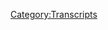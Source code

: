 {{DEFAULTSORT:
    #_TRANSCRIPT_0092:October 13 & 16, 2017
}}{{Transcript
    | title         = [[92: October 13 & 16, 2017]]
    | caption       = [https://knowledgefight.libsyn.com/knowledge-fight-oct-13-16-2017 Listen to this episode on Libsyn]
    | episodeNumber = [[92: October 13 & 16, 2017|92]]
    | length        = 01:22:13
}}

{{MessageBox
    | header     = Warning: Bot Generated Content
    | text       = This transcript was automatically generated by transcription software and likely contains many mistakes and misattributions. Please check the audio for definitive quotes, attribution, and context.
    | image      = N3yvass4myg91.webp
    | imagewidth = 50px
    | id         = warning
}}

{{TranscriptBlock
    | name      = Unknown Speaker
    | timestamp = 00:00:00.000
    | text      = Andy in Kansas, you're on the air, thanks for holding.
}}

{{TranscriptBlock
    | name      = Unknown Speaker
    | timestamp = 00:00:04.200
    | text      = Hello Alex, I'm a first time caller, I'm a huge fan, I love your work.
}}

{{TranscriptBlock
    | name      = Unknown Speaker
    | timestamp = 00:00:07.459
    | text      = I love you.
}}

{{TranscriptBlock
    | name      = Unknown Speaker
    | timestamp = 00:00:07.960
    | text      = Hey everybody, welcome back to Knowledge Fight, I'm Dan.
}}

{{TranscriptBlock
    | name      = Unknown Speaker
    | timestamp = 00:00:10.400
    | text      = I'm Jordan!
}}

{{TranscriptBlock
    | name      = Unknown Speaker
    | timestamp = 00:00:11.099
    | text      = We are a couple dudes who like to sit around, drink novelty beverages, and talk a little bit about Alex Jones.
}}

{{TranscriptBlock
    | name      = Unknown Speaker
    | timestamp = 00:00:15.800
    | text      = That is correct, is there a twist to that? Some sort of hook that would get people to listen?
}}

{{TranscriptBlock
    | name      = Unknown Speaker
    | timestamp = 00:00:20.600
    | text      = There is a twist. I am drinking a cappuccino beverage, and you are drinking a alcoholic beverage.
}}

{{TranscriptBlock
    | name      = Unknown Speaker
    | timestamp = 00:00:26.399
    | text      = I'm drinking Golden Road Wolf Pup Session IPA, which is terrible.
}}

{{TranscriptBlock
    | name      = Unknown Speaker
    | timestamp = 00:00:30.800
    | text      = Oh great.
}}

{{TranscriptBlock
    | name      = Unknown Speaker
    | timestamp = 00:00:31.300
    | text      = I wish I were drinking Revolution Beer.
}}

{{TranscriptBlock
    | name      = Unknown Speaker
    | timestamp = 00:00:34.200
    | text      = There we go.
}}

{{TranscriptBlock
    | name      = Unknown Speaker
    | timestamp = 00:00:34.799
    | text      = Revolution Brewery, please sponsor us.
}}

{{TranscriptBlock
    | name      = Unknown Speaker
    | timestamp = 00:00:36.799
    | text      = I was just thinking, how is this insulting the beer going to help us get a sponsor?
}}

{{TranscriptBlock
    | name      = Unknown Speaker
    | timestamp = 00:00:40.200
    | text      = Oh, it's all about hooking the Revolution.
}}

{{TranscriptBlock
    | name      = Unknown Speaker
    | timestamp = 00:00:42.799
    | text      = That's what it's about.
}}

{{TranscriptBlock
    | name      = Unknown Speaker
    | timestamp = 00:00:43.299
    | text      = Smart.
}}

{{TranscriptBlock
    | name      = Unknown Speaker
    | timestamp = 00:00:43.799
    | text      = That's what I'm doing.
}}

{{TranscriptBlock
    | name      = Unknown Speaker
    | timestamp = 00:00:44.299
    | text      = Smart, I appreciate it.
}}

{{TranscriptBlock
    | name      = Unknown Speaker
    | timestamp = 00:00:45.299
    | text      = Absolutely.
}}

{{TranscriptBlock
    | name      = Unknown Speaker
    | timestamp = 00:00:45.799
    | text      = I respect the game.
}}

{{TranscriptBlock
    | name      = Unknown Speaker
    | timestamp = 00:00:47.000
    | text      = Thank you.
}}

{{TranscriptBlock
    | name      = Unknown Speaker
    | timestamp = 00:00:47.799
    | text      = Something wrong with my headphones, doesn't sound great, got to be honest.
}}

{{TranscriptBlock
    | name      = Unknown Speaker
    | timestamp = 00:00:50.500
    | text      = No, that's you.
}}

{{TranscriptBlock
    | name      = Unknown Speaker
    | timestamp = 00:00:51.500
    | text      = It probably is.
}}

{{TranscriptBlock
    | name      = Unknown Speaker
    | timestamp = 00:00:52.299
    | text      = Yeah, yeah, yeah.
}}

{{TranscriptBlock
    | name      = Unknown Speaker
    | timestamp = 00:00:53.000
    | text      = Let's see, maybe I fiddle with this, eh, who cares.
}}

{{TranscriptBlock
    | name      = Unknown Speaker
    | timestamp = 00:00:55.000
    | text      = Anyway, guys, welcome back.
}}

{{TranscriptBlock
    | name      = Unknown Speaker
    | timestamp = 00:00:57.000
    | text      = This is a podcast where we talk about Alex Jones.
}}

{{TranscriptBlock
    | name      = Unknown Speaker
    | timestamp = 00:00:59.200
    | text      = We are going to be going over a lot of stuff today.
}}

{{TranscriptBlock
    | name      = Unknown Speaker
    | timestamp = 00:01:01.399
    | text      = We're going to have a number of days that we're going to be covering today because we were off for a little bit at the end of last week.
}}

{{TranscriptBlock
    | name      = Unknown Speaker
    | timestamp = 00:01:08.400
    | text      = Yes, sir.
}}

{{TranscriptBlock
    | name      = Unknown Speaker
    | timestamp = 00:01:08.900
    | text      = And I want to deal with some issues, but first here is an out-of-context drop from Alex Jones.
}}

{{TranscriptBlock
    | name      = Unknown Speaker
    | timestamp = 00:01:13.900
    | text      = When I plug, we're in the black.
}}

{{TranscriptBlock
    | name      = Unknown Speaker
    | timestamp = 00:01:15.099
    | text      = When I don't, we're in the red.
}}

{{TranscriptBlock
    | name      = Unknown Speaker
    | timestamp = 00:01:16.400
    | text      = Oh boy.
}}

{{TranscriptBlock
    | name      = Unknown Speaker
    | timestamp = 00:01:18.099
    | text      = Oh boy.
}}

{{TranscriptBlock
    | name      = Unknown Speaker
    | timestamp = 00:01:20.099
    | text      = He's doing it wrong.
}}

{{TranscriptBlock
    | name      = Unknown Speaker
    | timestamp = 00:01:21.500
    | text      = Right.
}}

{{TranscriptBlock
    | name      = Unknown Speaker
    | timestamp = 00:01:26.000
    | text      = So, wait, but he's always plugging, so then they must be the most profitable company in the history of the world.
}}

{{TranscriptBlock
    | name      = Unknown Speaker
    | timestamp = 00:01:32.000
    | text      = Right.
}}

{{TranscriptBlock
    | name      = Unknown Speaker
    | timestamp = 00:01:32.500
    | text      = They have never had a bad day.
}}

{{TranscriptBlock
    | name      = Unknown Speaker
    | timestamp = 00:01:34.299
    | text      = I think he meant it in reverse.
}}

{{TranscriptBlock
    | name      = Unknown Speaker
    | timestamp = 00:01:36.200
    | text      = Yeah.
}}

{{TranscriptBlock
    | name      = Unknown Speaker
    | timestamp = 00:01:36.599
    | text      = But at the same time, no matter whether you were being accurate or not, it doesn't work.
}}

{{TranscriptBlock
    | name      = Unknown Speaker
    | timestamp = 00:01:40.599
    | text      = You are always plugging.
}}

{{TranscriptBlock
    | name      = Unknown Speaker
    | timestamp = 00:01:41.799
    | text      = Yeah, ABP.
}}

{{TranscriptBlock
    | name      = Unknown Speaker
    | timestamp = 00:01:43.200
    | text      = Yeah.
}}

{{TranscriptBlock
    | name      = Unknown Speaker
    | timestamp = 00:01:43.700
    | text      = Always be plugging.
}}

{{TranscriptBlock
    | name      = Unknown Speaker
    | timestamp = 00:01:44.599
    | text      = I got it.
}}

{{TranscriptBlock
    | name      = Unknown Speaker
    | timestamp = 00:01:45.000
    | text      = Yep.
}}

{{TranscriptBlock
    | name      = Unknown Speaker
    | timestamp = 00:01:45.900
    | text      = Cappuccino beverages are for closers.
}}

{{TranscriptBlock
    | name      = Unknown Speaker
    | timestamp = 00:01:50.400
    | text      = All right.
}}

{{TranscriptBlock
    | name      = Unknown Speaker
    | timestamp = 00:01:51.000
    | text      = So, just to give a little bit of, we just dropped on Monday, we dropped our episode where Larry Nichols and us had a conversation for about 40 minutes, and I want to just do a little bit of a post-mortem on that now that we're back together here, sitting down, and all the peeps have been able to listen to it, and just say that that was not super pleasant for a number of reasons.
}}

{{TranscriptBlock
    | name      = Unknown Speaker
    | timestamp = 00:02:13.599
    | text      = No, fuck that guy.
}}

{{TranscriptBlock
    | name      = Unknown Speaker
    | timestamp = 00:02:14.599
    | text      = Well, I mean, we addressed that in the meantime, but...
}}

{{TranscriptBlock
    | name      = Unknown Speaker
    | timestamp = 00:02:18.099
    | text      = Right.
}}

{{TranscriptBlock
    | name      = Unknown Speaker
    | timestamp = 00:02:18.599
    | text      = Listen, we could do an entire episode breaking down why the FEMA provisional government isn't real.
}}

{{TranscriptBlock
    | name      = Unknown Speaker
    | timestamp = 00:02:26.400
    | text      = It's not real.
}}

{{TranscriptBlock
    | name      = Unknown Speaker
    | timestamp = 00:02:27.599
    | text      = But that's all we do.
}}

{{TranscriptBlock
    | name      = Unknown Speaker
    | timestamp = 00:02:29.099
    | text      = We just say that.
}}

{{TranscriptBlock
    | name      = Unknown Speaker
    | timestamp = 00:02:30.300
    | text      = Have we done that before?
}}

{{TranscriptBlock
    | name      = Unknown Speaker
    | timestamp = 00:02:31.500
    | text      = I feel like we've covered the FEMA provisional government.
}}

{{TranscriptBlock
    | name      = Unknown Speaker
    | timestamp = 00:02:34.000
    | text      = I've done a bunch of looking into it, and all it is is just these same continuity of government fears that Alex has.
}}

{{TranscriptBlock
    | name      = Unknown Speaker
    | timestamp = 00:02:39.699
    | text      = Right, right, right.
}}

{{TranscriptBlock
    | name      = Unknown Speaker
    | timestamp = 00:02:40.400
    | text      = And most of it is based on the fact that FEMA was created by executive orders over a long span of presidents, and never actually formalized into an actual government organization until fairly recently.
}}

{{TranscriptBlock
    | name      = Unknown Speaker
    | timestamp = 00:02:52.599
    | text      = So there is a stink of like, this is executive control, but it's not real.
}}

{{TranscriptBlock
    | name      = Unknown Speaker
    | timestamp = 00:03:00.000
    | text      = And it's only popping up now because of Larry Nichols.
}}

{{TranscriptBlock
    | name      = Unknown Speaker
    | timestamp = 00:03:03.199
    | text      = It's all Larry Nichols bringing it back up.
}}

{{TranscriptBlock
    | name      = Unknown Speaker
    | timestamp = 00:03:05.300
    | text      = If you Google it, it all goes back to him.
}}

{{TranscriptBlock
    | name      = Unknown Speaker
    | timestamp = 00:03:08.199
    | text      = Wow.
}}

{{TranscriptBlock
    | name      = Unknown Speaker
    | timestamp = 00:03:08.699
    | text      = This is all just him.
}}

{{TranscriptBlock
    | name      = Unknown Speaker
    | timestamp = 00:03:10.199
    | text      = Alright.
}}

{{TranscriptBlock
    | name      = Unknown Speaker
    | timestamp = 00:03:10.699
    | text      = He was peddling shit like this in the 90s, too.
}}

{{TranscriptBlock
    | name      = Unknown Speaker
    | timestamp = 00:03:13.199
    | text      = Yeah, yeah, yeah.
}}

{{TranscriptBlock
    | name      = Unknown Speaker
    | timestamp = 00:03:14.000
    | text      = And the reason, everything that's old is new again, and it's fucking boring.
}}

{{TranscriptBlock
    | name      = Unknown Speaker
    | timestamp = 00:03:18.099
    | text      = So are we actually being run by a secret FEMA provisional government?
}}

{{TranscriptBlock
    | name      = Unknown Speaker
    | timestamp = 00:03:22.000
    | text      = Like, even from Larry Nichols, there's a FEMA provisional government behind that.
}}

{{TranscriptBlock
    | name      = Unknown Speaker
    | timestamp = 00:03:27.900
    | text      = Well, but think about it in terms of like, what we've gone through.
}}

{{TranscriptBlock
    | name      = Unknown Speaker
    | timestamp = 00:03:31.199
    | text      = I can't do it, it's mind-bogglingly stupid.
}}

{{TranscriptBlock
    | name      = Unknown Speaker
    | timestamp = 00:03:33.000
    | text      = Well, 9-11 happened, and the...
}}

{{TranscriptBlock
    | name      = Unknown Speaker
    | timestamp = 00:03:35.199
    | text      = FEMA?
}}

{{TranscriptBlock
    | name      = Unknown Speaker
    | timestamp = 00:03:35.900
    | text      = Well, the plans had to be kicked in, people had to go to safety.
}}

{{TranscriptBlock
    | name      = Unknown Speaker
    | timestamp = 00:03:39.400
    | text      = FEMA do 9-11?
}}

{{TranscriptBlock
    | name      = Unknown Speaker
    | timestamp = 00:03:40.900
    | text      = No.
}}

{{TranscriptBlock
    | name      = Unknown Speaker
    | timestamp = 00:03:41.400
    | text      = But members of the government had to go to safe locations and stuff like that to assure the continuity of government.
}}

{{TranscriptBlock
    | name      = Unknown Speaker
    | timestamp = 00:03:46.900
    | text      = Bush did set that into motion on 9-11, and it happens whenever there are disasters.
}}

{{TranscriptBlock
    | name      = Unknown Speaker
    | timestamp = 00:03:51.400
    | text      = That's just a piece of, you know, it happens.
}}

{{TranscriptBlock
    | name      = Unknown Speaker
    | timestamp = 00:03:55.099
    | text      = Right.
}}

{{TranscriptBlock
    | name      = Unknown Speaker
    | timestamp = 00:03:55.599
    | text      = It's all a nonsense paranoid fear, and it mostly comes out of like, weird militia-type folk.
}}

{{TranscriptBlock
    | name      = Unknown Speaker
    | timestamp = 00:04:03.900
    | text      = Right.
}}

{{TranscriptBlock
    | name      = Unknown Speaker
    | timestamp = 00:04:04.400
    | text      = And it turns out, I think Larry is in that cadre.
}}

{{TranscriptBlock
    | name      = Unknown Speaker
    | timestamp = 00:04:08.500
    | text      = Either that, or he's exploiting that cadre of idiots.
}}

{{TranscriptBlock
    | name      = Unknown Speaker
    | timestamp = 00:04:12.500
    | text      = Yeah, and also his timeline about when he would have been involved in Iran-Contra just does not make sense.
}}

{{TranscriptBlock
    | name      = Unknown Speaker
    | timestamp = 00:04:18.100
    | text      = He's delivering that hard rice to Nicaragua!
}}

{{TranscriptBlock
    | name      = Unknown Speaker
    | timestamp = 00:04:21.000
    | text      = None of it makes sense.
}}

{{TranscriptBlock
    | name      = Unknown Speaker
    | timestamp = 00:04:21.800
    | text      = None of it.
}}

{{TranscriptBlock
    | name      = Unknown Speaker
    | timestamp = 00:04:22.899
    | text      = But I don't want to dwell on it too much.
}}

{{TranscriptBlock
    | name      = Unknown Speaker
    | timestamp = 00:04:24.800
    | text      = I want to get it out of there, shake it off, as they say, get dust off our shoulders and what have you, and move on to greener pastures.
}}

{{TranscriptBlock
    | name      = Unknown Speaker
    | timestamp = 00:04:31.600
    | text      = I love it when you do a camera take now.
}}

{{TranscriptBlock
    | name      = Unknown Speaker
    | timestamp = 00:04:34.399
    | text      = I'm a big fan.
}}

{{TranscriptBlock
    | name      = Unknown Speaker
    | timestamp = 00:04:35.100
    | text      = Especially the wrong shoulder.
}}

{{TranscriptBlock
    | name      = Unknown Speaker
    | timestamp = 00:04:36.199
    | text      = Yeah.
}}

{{TranscriptBlock
    | name      = Unknown Speaker
    | timestamp = 00:04:38.600
    | text      = My distant shoulder from the camera.
}}

{{TranscriptBlock
    | name      = Unknown Speaker
    | timestamp = 00:04:40.500
    | text      = All of our podcast listeners love your camera takes.
}}

{{TranscriptBlock
    | name      = Unknown Speaker
    | timestamp = 00:04:43.300
    | text      = Yeah.
}}

{{TranscriptBlock
    | name      = Unknown Speaker
    | timestamp = 00:04:44.000
    | text      = So, I want to tell everybody who's listening live, we appreciate it, and then everyone who's listening later.
}}

{{TranscriptBlock
    | name      = Unknown Speaker
    | timestamp = 00:04:51.199
    | text      = I want to make this appeal abundantly clear.
}}

{{TranscriptBlock
    | name      = Unknown Speaker
    | timestamp = 00:04:54.600
    | text      = I have quit my job, and at the end of the month, I will not have a job.
}}

{{TranscriptBlock
    | name      = Unknown Speaker
    | timestamp = 00:04:58.199
    | text      = And I want to do this in a much more serious way, and a much more in-depth way.
}}

{{TranscriptBlock
    | name      = Unknown Speaker
    | timestamp = 00:05:04.500
    | text      = And in order to do that, I need your help.
}}

{{TranscriptBlock
    | name      = Unknown Speaker
    | timestamp = 00:05:07.000
    | text      = And generally, we put some sort of a lackadaisical plug at the end of the show, or mention it when someone has become a policy wonk, we say, you can too.
}}

{{TranscriptBlock
    | name      = Unknown Speaker
    | timestamp = 00:05:16.000
    | text      = I want to be much more clear.
}}

{{TranscriptBlock
    | name      = Unknown Speaker
    | timestamp = 00:05:18.000
    | text      = If you are in any way inclined to donate to our show, if you like what we do, please help.
}}

{{TranscriptBlock
    | name      = Unknown Speaker
    | timestamp = 00:05:23.800
    | text      = We need the help.
}}

{{TranscriptBlock
    | name      = Unknown Speaker
    | timestamp = 00:05:25.100
    | text      = I don't think Soros is going to come through.
}}

{{TranscriptBlock
    | name      = Unknown Speaker
    | timestamp = 00:05:29.000
    | text      = I'm starting to think Soros ain't coming.
}}

{{TranscriptBlock
    | name      = Unknown Speaker
    | timestamp = 00:05:30.899
    | text      = No, I'm starting to think that all of Alex's imagined enemies aren't real.
}}

{{TranscriptBlock
    | name      = Unknown Speaker
    | timestamp = 00:05:34.300
    | text      = Yeah, if they were, man, they would love us.
}}

{{TranscriptBlock
    | name      = Unknown Speaker
    | timestamp = 00:05:37.300
    | text      = They'd love us.
}}

{{TranscriptBlock
    | name      = Unknown Speaker
    | timestamp = 00:05:37.899
    | text      = We would be fucking millionaires.
}}

{{TranscriptBlock
    | name      = Unknown Speaker
    | timestamp = 00:05:39.800
    | text      = Yeah.
}}

{{TranscriptBlock
    | name      = Unknown Speaker
    | timestamp = 00:05:40.300
    | text      = I would be, I would totally do some witch shit if it got us money for this.
}}

{{TranscriptBlock
    | name      = Unknown Speaker
    | timestamp = 00:05:44.800
    | text      = Yeah, go hang out with Linda Bloodworth-Thomas.
}}

{{TranscriptBlock
    | name      = Unknown Speaker
    | timestamp = 00:05:46.600
    | text      = Oh, fuck yeah.
}}

{{TranscriptBlock
    | name      = Unknown Speaker
    | timestamp = 00:05:47.800
    | text      = I'll sacrifice your baby, Dan.
}}

{{TranscriptBlock
    | name      = Unknown Speaker
    | timestamp = 00:05:51.800
    | text      = You can go to patreon.com slash knowledgefight or knowledgefight.com, there's a button that says support the show, and we really could use your help in order to make this real.
}}

{{TranscriptBlock
    | name      = Unknown Speaker
    | timestamp = 00:06:02.199
    | text      = And make this work in the way that I want it to as a radio show, as a much more in-depth and thorough investigation.
}}

{{TranscriptBlock
    | name      = Unknown Speaker
    | timestamp = 00:06:10.899
    | text      = I will set up a phone line so people can call in in episodes where Cthulhu's co-hosting with me.
}}

{{TranscriptBlock
    | name      = Unknown Speaker
    | timestamp = 00:06:16.100
    | text      = We can have weirdo callers that sound a lot better than Larry Nichols' dumb ass.
}}

{{TranscriptBlock
    | name      = Unknown Speaker
    | timestamp = 00:06:21.899
    | text      = And I will track down other people.
}}

{{TranscriptBlock
    | name      = Unknown Speaker
    | timestamp = 00:06:24.100
    | text      = I will hunt down other Infowars-adjacent people and ask them the difficult questions.
}}

{{TranscriptBlock
    | name      = Unknown Speaker
    | timestamp = 00:06:31.500
    | text      = Dan.
}}

{{TranscriptBlock
    | name      = Unknown Speaker
    | timestamp = 00:06:32.000
    | text      = What?
}}

{{TranscriptBlock
    | name      = Unknown Speaker
    | timestamp = 00:06:33.000
    | text      = Dan.
}}

{{TranscriptBlock
    | name      = Unknown Speaker
    | timestamp = 00:06:33.600
    | text      = Yeah.
}}

{{TranscriptBlock
    | name      = Unknown Speaker
    | timestamp = 00:06:35.000
    | text      = I will do this if I can make this my job.
}}

{{TranscriptBlock
    | name      = Unknown Speaker
    | timestamp = 00:06:38.000
    | text      = Cassidy.
}}

{{TranscriptBlock
    | name      = Unknown Speaker
    | timestamp = 00:06:38.699
    | text      = I will talk to Carrie Cassidy.
}}

{{TranscriptBlock
    | name      = Unknown Speaker
    | timestamp = 00:06:40.100
    | text      = We gotta get Carrie.
}}

{{TranscriptBlock
    | name      = Unknown Speaker
    | timestamp = 00:06:40.899
    | text      = I will get you in touch with her.
}}

{{TranscriptBlock
    | name      = Unknown Speaker
    | timestamp = 00:06:42.399
    | text      = I will, one, is her dad still alive so I can get on one knee and ask him for permission to marry his daughter.
}}

{{TranscriptBlock
    | name      = Unknown Speaker
    | timestamp = 00:06:49.300
    | text      = That's very old school.
}}

{{TranscriptBlock
    | name      = Unknown Speaker
    | timestamp = 00:06:50.399
    | text      = And two, she can't really be that antisemitic, right?
}}

{{TranscriptBlock
    | name      = Unknown Speaker
    | timestamp = 00:06:55.100
    | text      = She is.
}}

{{TranscriptBlock
    | name      = Unknown Speaker
    | timestamp = 00:06:55.800
    | text      = Damn it!
}}

{{TranscriptBlock
    | name      = Unknown Speaker
    | timestamp = 00:06:56.300
    | text      = Anyway, that's a protracted plug, way more than I wanted it to be.
}}

{{TranscriptBlock
    | name      = Unknown Speaker
    | timestamp = 00:06:59.199
    | text      = But please, if you would like to help, we could use the help in order to survive.
}}

{{TranscriptBlock
    | name      = Unknown Speaker
    | timestamp = 00:07:03.500
    | text      = And so I don't have to get another job.
}}

{{TranscriptBlock
    | name      = Unknown Speaker
    | timestamp = 00:07:05.000
    | text      = I mean, like, quite frankly, I'll get a job if I need to, but if I get a job, it's gonna cut into this.
}}

{{TranscriptBlock
    | name      = Unknown Speaker
    | timestamp = 00:07:11.399
    | text      = It's weird.
}}

{{TranscriptBlock
    | name      = Unknown Speaker
    | timestamp = 00:07:12.199
    | text      = It's weird.
}}

{{TranscriptBlock
    | name      = Unknown Speaker
    | timestamp = 00:07:12.800
    | text      = Especially if I have to get a job where I work at night, you know, it's gonna be a mess.
}}

{{TranscriptBlock
    | name      = Unknown Speaker
    | timestamp = 00:07:16.300
    | text      = Or a job where I can't listen to Alex Jones and take notes all day.
}}

{{TranscriptBlock
    | name      = Unknown Speaker
    | timestamp = 00:07:20.100
    | text      = It's gonna be very difficult.
}}

{{TranscriptBlock
    | name      = Unknown Speaker
    | timestamp = 00:07:22.100
    | text      = We all, it's a weird gig economy.
}}

{{TranscriptBlock
    | name      = Unknown Speaker
    | timestamp = 00:07:24.199
    | text      = Like, I quit my day job as well and I got a new stand-up.
}}

{{TranscriptBlock
    | name      = Unknown Speaker
    | timestamp = 00:07:27.899
    | text      = I got a new, shittier one.
}}

{{TranscriptBlock
    | name      = Unknown Speaker
    | timestamp = 00:07:29.399
    | text      = Right.
}}

{{TranscriptBlock
    | name      = Unknown Speaker
    | timestamp = 00:07:29.899
    | text      = And now I'm combining that with stand-up and this and it's like, I am working three times as much as I was before making half the money,
}}

{{TranscriptBlock
    | name      = Unknown Speaker
    | timestamp = 00:07:38.600
    | text      = but god damn it if I'm not so much happier doing all of this shit, you know?
}}

{{TranscriptBlock
    | name      = Unknown Speaker
    | timestamp = 00:07:42.800
    | text      = Like, if we, if you can avoid the gig economy and actually just do something like, I don't know,
}}

{{TranscriptBlock
    | name      = Unknown Speaker
    | timestamp = 00:07:48.199
    | text      = I, what, how do you, how do we avoid calling this valuable?
}}

{{TranscriptBlock
    | name      = Unknown Speaker
    | timestamp = 00:07:51.399
    | text      = Because I feel like that's-
}}

{{TranscriptBlock
    | name      = Unknown Speaker
    | timestamp = 00:07:52.399
    | text      = I will, I will, I will validate-
}}

{{TranscriptBlock
    | name      = Unknown Speaker
    | timestamp = 00:07:53.699
    | text      = Because that's what I feel like it is!
}}

{{TranscriptBlock
    | name      = Unknown Speaker
    | timestamp = 00:07:55.000
    | text      = I will validate that in a moment, but before I do, a game of Fuck, Marry, Kill has broken out in the, in the chat room.
}}

{{TranscriptBlock
    | name      = Unknown Speaker
    | timestamp = 00:08:00.699
    | text      = Okay.
}}

{{TranscriptBlock
    | name      = Unknown Speaker
    | timestamp = 00:08:01.199
    | text      = And it's Fuck, Marry, Kill, Me, You, and My Cat.
}}

{{TranscriptBlock
    | name      = Unknown Speaker
    | timestamp = 00:08:04.500
    | text      = Hahahaha.
}}

{{TranscriptBlock
    | name      = Unknown Speaker
    | timestamp = 00:08:06.500
    | text      = This isn't good.
}}

{{TranscriptBlock
    | name      = Unknown Speaker
    | timestamp = 00:08:07.500
    | text      = Uh, well, I mean-
}}

{{TranscriptBlock
    | name      = Unknown Speaker
    | timestamp = 00:08:08.399
    | text      = I'm gonna tell you this, I'm getting killed a lot.
}}

{{TranscriptBlock
    | name      = Unknown Speaker
    | timestamp = 00:08:10.399
    | text      = I, I assume so.
}}

{{TranscriptBlock
    | name      = Unknown Speaker
    | timestamp = 00:08:11.800
    | text      = I imagine I'm getting fucked and the cat is the winner all, all across the board.
}}

{{TranscriptBlock
    | name      = Unknown Speaker
    | timestamp = 00:08:16.199
    | text      = Yeah, cat's getting married.
}}

{{TranscriptBlock
    | name      = Unknown Speaker
    | timestamp = 00:08:17.199
    | text      = Oh yeah.
}}

{{TranscriptBlock
    | name      = Unknown Speaker
    | timestamp = 00:08:17.699
    | text      = So, uh, you don't want to call this important, but I'm gonna make the argument that what we're doing is important.
}}

{{TranscriptBlock
    | name      = Unknown Speaker
    | timestamp = 00:08:24.300
    | text      = And I'm going to do that by playing you two clips that I think are demonstrative of a very difficult problem that we have a thread on that I don't think most people are paying attention to.
}}

{{TranscriptBlock
    | name      = Unknown Speaker
    | timestamp = 00:08:35.700
    | text      = This first clip comes from, uh, Sunday, September, eh, nope, October 8th.
}}

{{TranscriptBlock
    | name      = Unknown Speaker
    | timestamp = 00:08:41.299
    | text      = And I heard this clip and I forgot to cut it, and I'm glad I did because it comes in much more relevant now.
}}

{{TranscriptBlock
    | name      = Unknown Speaker
    | timestamp = 00:08:48.100
    | text      = This is from a conversation that Alex has with Roger Stone on the Sunday show.
}}

{{TranscriptBlock
    | name      = Unknown Speaker
    | timestamp = 00:08:53.600
    | text      = And it's clear that, uh, Alex is drunk.
}}

{{TranscriptBlock
    | name      = Unknown Speaker
    | timestamp = 00:08:55.799
    | text      = Uh, but be that as it may-
}}

{{TranscriptBlock
    | name      = Unknown Speaker
    | timestamp = 00:08:57.299
    | text      = Alright.
}}

{{TranscriptBlock
    | name      = Unknown Speaker
    | timestamp = 00:08:57.799
    | text      = Uh, there's a revelation here, uh, that's troubling.
}}

{{TranscriptBlock
    | name      = Unknown Speaker
    | timestamp = 00:09:01.200
    | text      = Roger's somebody, Matt Drudge is somebody, because we built our own thing, like America.
}}

{{TranscriptBlock
    | name      = Unknown Speaker
    | timestamp = 00:09:06.399
    | text      = And it's just like, good God, good God, do you not see the traitorous garbage we're dealing with?
}}

{{TranscriptBlock
    | name      = Unknown Speaker
    | timestamp = 00:09:12.799
    | text      = Well, and, uh, and just the, the torrent of hate, of hate, uh, that is tossed our way.
}}

{{TranscriptBlock
    | name      = Unknown Speaker
    | timestamp = 00:09:18.000
    | text      = Uh, when we simply try to express our own first amendment-
}}

{{TranscriptBlock
    | name      = Unknown Speaker
    | timestamp = 00:09:21.100
    | text      = It only encourages me, Roger.
}}

{{TranscriptBlock
    | name      = Unknown Speaker
    | timestamp = 00:09:23.500
    | text      = Well, I'm, I'm undaunted.
}}

{{TranscriptBlock
    | name      = Unknown Speaker
    | timestamp = 00:09:25.500
    | text      = Look, I'm, right now, Alex, I am rolling down that-
}}

{{TranscriptBlock
    | name      = Unknown Speaker
    | timestamp = 00:09:28.000
    | text      = I said, ciao, have dinner with our fellow revolutionary, Milo.
}}

{{TranscriptBlock
    | name      = Unknown Speaker
    | timestamp = 00:09:32.500
    | text      = Kill you.
}}

{{TranscriptBlock
    | name      = Unknown Speaker
    | timestamp = 00:09:33.500
    | text      = So we can, uh, begin plotting, uh, the next move against the global war.
}}

{{TranscriptBlock
    | name      = Unknown Speaker
    | timestamp = 00:09:37.000
    | text      = So should we name you as a ship the Americana Dauntless?
}}

{{TranscriptBlock
    | name      = Unknown Speaker
    | timestamp = 00:09:40.700
    | text      = So-
}}

{{TranscriptBlock
    | name      = Unknown Speaker
    | timestamp = 00:09:41.700
    | text      = That's a drunk man.
}}

{{TranscriptBlock
    | name      = Unknown Speaker
    | timestamp = 00:09:43.200
    | text      = Right.
}}

{{TranscriptBlock
    | name      = Unknown Speaker
    | timestamp = 00:09:43.700
    | text      = There's a couple things.
}}

{{TranscriptBlock
    | name      = Unknown Speaker
    | timestamp = 00:09:44.799
    | text      = Now, is that ship, uh, a Nazi boat?
}}

{{TranscriptBlock
    | name      = Unknown Speaker
    | timestamp = 00:09:47.299
    | text      = No.
}}

{{TranscriptBlock
    | name      = Unknown Speaker
    | timestamp = 00:09:47.799
    | text      = Like his Halloween costume?
}}

{{TranscriptBlock
    | name      = Unknown Speaker
    | timestamp = 00:09:49.000
    | text      = No, but it is a very specific boat from Star Trek Voyager, or a spaceship from Star Trek Voyager.
}}

{{TranscriptBlock
    | name      = Unknown Speaker
    | timestamp = 00:09:54.000
    | text      = Oh, the Dauntless, yeah, yeah, yeah.
}}

{{TranscriptBlock
    | name      = Unknown Speaker
    | timestamp = 00:09:55.500
    | text      = It was a Borg ship-
}}

{{TranscriptBlock
    | name      = Unknown Speaker
    | timestamp = 00:09:57.000
    | text      = Right.
}}

{{TranscriptBlock
    | name      = Unknown Speaker
    | timestamp = 00:09:57.500
    | text      = That-
}}

{{TranscriptBlock
    | name      = Unknown Speaker
    | timestamp = 00:09:58.000
    | text      = Wait, what?
}}

{{TranscriptBlock
    | name      = Unknown Speaker
    | timestamp = 00:09:59.500
    | text      = That was designed to look like a Voyager ship-
}}

{{TranscriptBlock
    | name      = Unknown Speaker
    | timestamp = 00:10:02.500
    | text      = Okay.
}}

{{TranscriptBlock
    | name      = Unknown Speaker
    | timestamp = 00:10:03.000
    | text      = In order to assimilate people who came aboard what looked like a human ship.
}}

{{TranscriptBlock
    | name      = Unknown Speaker
    | timestamp = 00:10:07.500
    | text      = And that's the type of shit that you're not gonna get from any other show!
}}

{{TranscriptBlock
    | name      = Unknown Speaker
    | timestamp = 00:10:12.500
    | text      = That type of insight!
}}

{{TranscriptBlock
    | name      = Unknown Speaker
    | timestamp = 00:10:14.000
    | text      = It's also, it's also a generic name for, like, a pleasure.
}}

{{TranscriptBlock
    | name      = Unknown Speaker
    | timestamp = 00:10:17.500
    | text      = Yeah, I know, I know.
}}

{{TranscriptBlock
    | name      = Unknown Speaker
    | timestamp = 00:10:19.000
    | text      = But be that as it may, that's not the important point.
}}

{{TranscriptBlock
    | name      = Unknown Speaker
    | timestamp = 00:10:21.500
    | text      = The important thing is Roger Stone is straight up saying in that clip that he is going south to meet up with our compatriot, our fellow revolutionary, Milo.
}}

{{TranscriptBlock
    | name      = Unknown Speaker
    | timestamp = 00:10:31.000
    | text      = Now, why that's important is this interview happened long after that BuzzFeed article came out, wherein we learned that one of Milo's primary objectives was to whitewash and make more palatable white supremacist and neo-Nazi talks.
}}

{{TranscriptBlock
    | name      = Unknown Speaker
    | timestamp = 00:10:47.000
    | text      = Talking points into mainstream discourse.
}}

{{TranscriptBlock
    | name      = Unknown Speaker
    | timestamp = 00:10:50.000
    | text      = Right.
}}

{{TranscriptBlock
    | name      = Unknown Speaker
    | timestamp = 00:10:50.500
    | text      = We found out that one of his email passwords was Kristallnacht, and another one was Knight of the Long Knives.
}}

{{TranscriptBlock
    | name      = Unknown Speaker
    | timestamp = 00:10:55.500
    | text      = There is, it's undeniable that he has leaning towards, leanings towards neo-Nazis.
}}

{{TranscriptBlock
    | name      = Unknown Speaker
    | timestamp = 00:11:00.000
    | text      = He is a Nazi.
}}

{{TranscriptBlock
    | name      = Unknown Speaker
    | timestamp = 00:11:01.000
    | text      = Absolutely.
}}

{{TranscriptBlock
    | name      = Unknown Speaker
    | timestamp = 00:11:01.500
    | text      = And, and of leanings and of alt-right, alt-right means Nazi. We're done.
}}

{{TranscriptBlock
    | name      = Unknown Speaker
    | timestamp = 00:11:05.500
    | text      = We're done with alt-light, alt-right, none of that bullshit, Nazi.
}}

{{TranscriptBlock
    | name      = Unknown Speaker
    | timestamp = 00:11:08.500
    | text      = The fact that all of this has come out and Roger Stone is still calling him a fellow revolutionary and they're working together means he doesn't give a shit.
}}

{{TranscriptBlock
    | name      = Unknown Speaker
    | timestamp = 00:11:17.500
    | text      = Well, I mean, come on.
}}

{{TranscriptBlock
    | name      = Unknown Speaker
    | timestamp = 00:11:18.500
    | text      = If you're, if, what is, what is Roger Stone but Milo, you know, 40 years later?
}}

{{TranscriptBlock
    | name      = Unknown Speaker
    | timestamp = 00:11:24.500
    | text      = And, uh, they're both dapper.
}}

{{TranscriptBlock
    | name      = Unknown Speaker
    | timestamp = 00:11:26.500
    | text      = Roger Stone, Roger Stone in his time was the, he was a Nazi.
}}

{{TranscriptBlock
    | name      = Unknown Speaker
    | timestamp = 00:11:30.500
    | text      = Like if you, if you work with Nixon, you clearly had white supremacist leanings.
}}

{{TranscriptBlock
    | name      = Unknown Speaker
    | timestamp = 00:11:35.500
    | text      = Are you shitting me?
}}

{{TranscriptBlock
    | name      = Unknown Speaker
    | timestamp = 00:11:36.500
    | text      = Right, and we-
}}

{{TranscriptBlock
    | name      = Unknown Speaker
    | timestamp = 00:11:37.500
    | text      = All Nixon was, was a palatable white supremacist and he wasn't even that palatable.
}}

{{TranscriptBlock
    | name      = Unknown Speaker
    | timestamp = 00:11:41.500
    | text      = The argument that I'm trying to make and that I'm trying to come to here is that we have a group of dudes here who are clearly working on a operation.
}}

{{TranscriptBlock
    | name      = Unknown Speaker
    | timestamp = 00:11:54.500
    | text      = They're working on an operation that is white supremacist, neo-Nazi in nature.
}}

{{TranscriptBlock
    | name      = Unknown Speaker
    | timestamp = 00:12:02.500
    | text      = I don't think people are paying enough attention.
}}

{{TranscriptBlock
    | name      = Unknown Speaker
    | timestamp = 00:12:04.500
    | text      = Do you think, is that like, like a pride of lions?
}}

{{TranscriptBlock
    | name      = Unknown Speaker
    | timestamp = 00:12:08.500
    | text      = Is that what we're going to call a Nazi group of dudes?
}}

{{TranscriptBlock
    | name      = Unknown Speaker
    | timestamp = 00:12:11.500
    | text      = Sure.
}}

{{TranscriptBlock
    | name      = Unknown Speaker
    | timestamp = 00:12:12.500
    | text      = A group of dudes and Nazis.
}}

{{TranscriptBlock
    | name      = Unknown Speaker
    | timestamp = 00:12:13.500
    | text      = Yeah, yeah.
}}

{{TranscriptBlock
    | name      = Unknown Speaker
    | timestamp = 00:12:14.500
    | text      = Yeah.
}}

{{TranscriptBlock
    | name      = Unknown Speaker
    | timestamp = 00:12:15.500
    | text      = But here's the, here's the other clip that is from the October 16th show that really brings home why they're doing this.
}}

{{TranscriptBlock
    | name      = Unknown Speaker
    | timestamp = 00:12:23.500
    | text      = And it's the way they present it and it's not good.
}}

{{TranscriptBlock
    | name      = Unknown Speaker
    | timestamp = 00:12:27.500
    | text      = But right now, let's get back to the big story here.
}}

{{TranscriptBlock
    | name      = Unknown Speaker
    | timestamp = 00:12:29.500
    | text      = You've got the Republican and Democratic Party leadership hanging on by their fingernails as a global populist movement explodes against unelected corporate world government that has bought and sold our politicians for at least 50 years.
}}

{{TranscriptBlock
    | name      = Unknown Speaker
    | timestamp = 00:12:44.500
    | text      = So they present this as a like a global populist uprising that's happening when in reality that is not what's happening.
}}

{{TranscriptBlock
    | name      = Unknown Speaker
    | timestamp = 00:12:54.500
    | text      = That is not what's happening in the world.
}}

{{TranscriptBlock
    | name      = Unknown Speaker
    | timestamp = 00:12:56.500
    | text      = They are on the side that's fighting against the UN.
}}

{{TranscriptBlock
    | name      = Unknown Speaker
    | timestamp = 00:13:01.500
    | text      = Yeah.
}}

{{TranscriptBlock
    | name      = Unknown Speaker
    | timestamp = 00:13:02.500
    | text      = And shit like that.
}}

{{TranscriptBlock
    | name      = Unknown Speaker
    | timestamp = 00:13:03.500
    | text      = That, that would be, if you said those things 50 years ago, they would be taken in their proper context.
}}

{{TranscriptBlock
    | name      = Unknown Speaker
    | timestamp = 00:13:10.500
    | text      = I mean, they are, there is a global populist uprising.
}}

{{TranscriptBlock
    | name      = Unknown Speaker
    | timestamp = 00:13:15.500
    | text      = It's just being co-opted by the very people that they are supposed to be uprising against.
}}

{{TranscriptBlock
    | name      = Unknown Speaker
    | timestamp = 00:13:20.500
    | text      = True.
}}

{{TranscriptBlock
    | name      = Unknown Speaker
    | timestamp = 00:13:21.500
    | text      = If you're using, like all they're really doing is using the Nazi white supremacy ideology as a way to shoehorn in people towards giving billionaires tax cuts.
}}

{{TranscriptBlock
    | name      = Unknown Speaker
    | timestamp = 00:13:33.500
    | text      = Like it's all, it's all perfectly manipulated.
}}

{{TranscriptBlock
    | name      = Unknown Speaker
    | timestamp = 00:13:36.500
    | text      = Milo is owned by the Mercers.
}}

{{TranscriptBlock
    | name      = Unknown Speaker
    | timestamp = 00:13:38.500
    | text      = Stone is indebted to all of these billionaires.
}}

{{TranscriptBlock
    | name      = Unknown Speaker
    | timestamp = 00:13:41.500
    | text      = In the league with Bana.
}}

{{TranscriptBlock
    | name      = Unknown Speaker
    | timestamp = 00:13:42.500
    | text      = Yeah, exactly. All of these people who bitch and moan about how the billionaires have bought our politicians are the very people who have been bought by the same billionaires who bought their politicians.
}}

{{TranscriptBlock
    | name      = Unknown Speaker
    | timestamp = 00:13:54.500
    | text      = Right.
}}

{{TranscriptBlock
    | name      = Unknown Speaker
    | timestamp = 00:13:55.500
    | text      = Like it's like, I hate to say controlled opposition because it's not even that, it's just mind control.
}}

{{TranscriptBlock
    | name      = Unknown Speaker
    | timestamp = 00:14:01.500
    | text      = And now take another step back.
}}

{{TranscriptBlock
    | name      = Unknown Speaker
    | timestamp = 00:14:03.500
    | text      = So we have this Roger Stone is clearly still in league with Milo, still in league with this world that's only this far away from Daily Stormer.
}}

{{TranscriptBlock
    | name      = Unknown Speaker
    | timestamp = 00:14:14.500
    | text      = Only this far away from that outright Nazi shit.
}}

{{TranscriptBlock
    | name      = Unknown Speaker
    | timestamp = 00:14:19.500
    | text      = Right.
}}

{{TranscriptBlock
    | name      = Unknown Speaker
    | timestamp = 00:14:20.500
    | text      = Then we have Larry Nichols, who was so gracious enough to have a long conversation with us.
}}

{{TranscriptBlock
    | name      = Unknown Speaker
    | timestamp = 00:14:25.500
    | text      = He brought up Troopergate.
}}

{{TranscriptBlock
    | name      = Unknown Speaker
    | timestamp = 00:14:27.500
    | text      = Yeah.
}}

{{TranscriptBlock
    | name      = Unknown Speaker
    | timestamp = 00:14:28.500
    | text      = In the conversation that we had.
}}

{{TranscriptBlock
    | name      = Unknown Speaker
    | timestamp = 00:14:30.500
    | text      = Right.
}}

{{TranscriptBlock
    | name      = Unknown Speaker
    | timestamp = 00:14:31.500
    | text      = And if you think about Troopergate, what was going on there was Larry was convincing these troopers and paying them to tell fake stories about, let's say, Vince Foster shit, all sorts of salacious stuff against the Clintons.
}}

{{TranscriptBlock
    | name      = Unknown Speaker
    | timestamp = 00:14:44.500
    | text      = Yeah.
}}

{{TranscriptBlock
    | name      = Unknown Speaker
    | timestamp = 00:14:45.500
    | text      = And you know who was funding that?
}}

{{TranscriptBlock
    | name      = Unknown Speaker
    | timestamp = 00:14:47.500
    | text      = It came out that it was a guy named Peter W. Smith, who was a Chicago banker who was funding it.
}}

{{TranscriptBlock
    | name      = Unknown Speaker
    | timestamp = 00:14:52.500
    | text      = Oh shit, yeah, yeah, yeah, yeah, yeah.
}}

{{TranscriptBlock
    | name      = Unknown Speaker
    | timestamp = 00:14:54.500
    | text      = Now I remember that shit.
}}

{{TranscriptBlock
    | name      = Unknown Speaker
    | timestamp = 00:14:55.500
    | text      = He killed himself last year at the age of 81, one week after talking to the Wall Street Journal about how he was working with Russian hackers to try and find Hillary Clinton's emails on the request of Mike Flynn.
}}

{{TranscriptBlock
    | name      = Unknown Speaker
    | timestamp = 00:15:09.500
    | text      = I don't understand.
}}

{{TranscriptBlock
    | name      = Unknown Speaker
    | timestamp = 00:15:10.500
    | text      = This fucking stuff-
}}

{{TranscriptBlock
    | name      = Unknown Speaker
    | timestamp = 00:15:11.500
    | text      = I don't see any problem with that.
}}

{{TranscriptBlock
    | name      = Unknown Speaker
    | timestamp = 00:15:13.500
    | text      = It's such a mess.
}}

{{TranscriptBlock
    | name      = Unknown Speaker
    | timestamp = 00:15:14.500
    | text      = There's nothing suspicious about that at all.
}}

{{TranscriptBlock
    | name      = Unknown Speaker
    | timestamp = 00:15:17.500
    | text      = Such a mess.
}}

{{TranscriptBlock
    | name      = Unknown Speaker
    | timestamp = 00:15:18.500
    | text      = Well, do you know what's crazy?
}}

{{TranscriptBlock
    | name      = Unknown Speaker
    | timestamp = 00:15:19.500
    | text      = These people-
}}

{{TranscriptBlock
    | name      = Unknown Speaker
    | timestamp = 00:15:20.500
    | text      = He had a note pinned to his chest saying, call Larry Nichols.
}}

{{TranscriptBlock
    | name      = Unknown Speaker
    | timestamp = 00:15:23.500
    | text      = These people are so... I don't want to jump whole hog into a, this is a conspiracy, all this stuff.
}}

{{TranscriptBlock
    | name      = Unknown Speaker
    | timestamp = 00:15:31.500
    | text      = A massive conspiracy?
}}

{{TranscriptBlock
    | name      = Unknown Speaker
    | timestamp = 00:15:32.500
    | text      = Do you mean a massive global conspiracy?
}}

{{TranscriptBlock
    | name      = Unknown Speaker
    | timestamp = 00:15:34.500
    | text      = But you look at Larry Nichols' life and it seems like he's been conspiring pretty much the whole time.
}}

{{TranscriptBlock
    | name      = Unknown Speaker
    | timestamp = 00:15:39.500
    | text      = Yeah.
}}

{{TranscriptBlock
    | name      = Unknown Speaker
    | timestamp = 00:15:40.500
    | text      = And you look at all these other dudes, they're fucking conspiring.
}}

{{TranscriptBlock
    | name      = Unknown Speaker
    | timestamp = 00:15:42.500
    | text      = On Alex Jones' show, they're doing it in public.
}}

{{TranscriptBlock
    | name      = Unknown Speaker
    | timestamp = 00:15:44.500
    | text      = It's very clear what they're doing.
}}

{{TranscriptBlock
    | name      = Unknown Speaker
    | timestamp = 00:15:46.500
    | text      = Right.
}}

{{TranscriptBlock
    | name      = Unknown Speaker
    | timestamp = 00:15:47.500
    | text      = Alex has said, we caught him, he said that he talked to Russian intelligence.
}}

{{TranscriptBlock
    | name      = Unknown Speaker
    | timestamp = 00:15:51.500
    | text      = All of it's so up front.
}}

{{TranscriptBlock
    | name      = Unknown Speaker
    | timestamp = 00:15:53.500
    | text      = The only question is always, who is conspiring with whom for what goals and do they even know what it is that they're actually working towards?
}}

{{TranscriptBlock
    | name      = Unknown Speaker
    | timestamp = 00:16:03.500
    | text      = Like Milo has to have some awareness that he is acting well within the Mercer's interest.
}}

{{TranscriptBlock
    | name      = Unknown Speaker
    | timestamp = 00:16:09.500
    | text      = Right.
}}

{{TranscriptBlock
    | name      = Unknown Speaker
    | timestamp = 00:16:10.500
    | text      = You would have to be fucking stupid not to know that.
}}

{{TranscriptBlock
    | name      = Unknown Speaker
    | timestamp = 00:16:13.500
    | text      = Now, he of course probably has the idea that they're bankrolling his ideas as opposed to utilizing him as a propaganda tool to get their game.
}}

{{TranscriptBlock
    | name      = Unknown Speaker
    | timestamp = 00:16:23.500
    | text      = Right. Your ego probably doesn't let you think otherwise.
}}

{{TranscriptBlock
    | name      = Unknown Speaker
    | timestamp = 00:16:26.500
    | text      = Exactly. Exactly.
}}

{{TranscriptBlock
    | name      = Unknown Speaker
    | timestamp = 00:16:27.500
    | text      = So all of these guys are conspiring, imagining, or at least, I don't know, convincing themselves that it's towards their own gains and they have no idea that they are not even players in the game.
}}

{{TranscriptBlock
    | name      = Unknown Speaker
    | timestamp = 00:16:39.500
    | text      = Right.
}}

{{TranscriptBlock
    | name      = Unknown Speaker
    | timestamp = 00:16:40.500
    | text      = Like that's what it seems like to me.
}}

{{TranscriptBlock
    | name      = Unknown Speaker
    | timestamp = 00:16:41.500
    | text      = So, I agree, and the point that that folds into is that all of this is going on and we have a thread on all these fucking assholes and the picture starts to come into focus a little bit.
}}

{{TranscriptBlock
    | name      = Unknown Speaker
    | timestamp = 00:16:54.500
    | text      = And I think that the easiest attackable point and the easiest exposable point, as we can do it very easily, is Alex Jones.
}}

{{TranscriptBlock
    | name      = Unknown Speaker
    | timestamp = 00:17:01.500
    | text      = Find the assholes.
}}

{{TranscriptBlock
    | name      = Unknown Speaker
    | timestamp = 00:17:02.500
    | text      = And it's Alex.
}}

{{TranscriptBlock
    | name      = Unknown Speaker
    | timestamp = 00:17:03.500
    | text      = Yeah.
}}

{{TranscriptBlock
    | name      = Unknown Speaker
    | timestamp = 00:17:04.500
    | text      = He's number one asshole.
}}

{{TranscriptBlock
    | name      = Unknown Speaker
    | timestamp = 00:17:05.500
    | text      = He can't keep his mouth shut.
}}

{{TranscriptBlock
    | name      = Unknown Speaker
    | timestamp = 00:17:06.500
    | text      = No, absolutely not.
}}

{{TranscriptBlock
    | name      = Unknown Speaker
    | timestamp = 00:17:07.500
    | text      = He fucking rambles all over the place and we could pin him to the wall incredibly easily as we have over and over again if people would just pay attention.
}}

{{TranscriptBlock
    | name      = Unknown Speaker
    | timestamp = 00:17:14.500
    | text      = Right.
}}

{{TranscriptBlock
    | name      = Unknown Speaker
    | timestamp = 00:17:15.500
    | text      = So now here's the other part of my thing.
}}

{{TranscriptBlock
    | name      = Unknown Speaker
    | timestamp = 00:17:17.500
    | text      = If Alex Jones were to go down, if he were to disappear, I'm 100% convinced it would leave a massive hole.
}}

{{TranscriptBlock
    | name      = Unknown Speaker
    | timestamp = 00:17:27.500
    | text      = And here's how I know that.
}}

{{TranscriptBlock
    | name      = Unknown Speaker
    | timestamp = 00:17:28.500
    | text      = Okay.
}}

{{TranscriptBlock
    | name      = Unknown Speaker
    | timestamp = 00:17:29.500
    | text      = David Knight is boring as shit.
}}

{{TranscriptBlock
    | name      = Unknown Speaker
    | timestamp = 00:17:31.500
    | text      = Agreed.
}}

{{TranscriptBlock
    | name      = Unknown Speaker
    | timestamp = 00:17:32.500
    | text      = And he gave him three hours on his network.
}}

{{TranscriptBlock
    | name      = Unknown Speaker
    | timestamp = 00:17:34.500
    | text      = Wonderful.
}}

{{TranscriptBlock
    | name      = Unknown Speaker
    | timestamp = 00:17:35.500
    | text      = The other person he gave three hours on his network is Owen Schroyer.
}}

{{TranscriptBlock
    | name      = Unknown Speaker
    | timestamp = 00:17:39.500
    | text      = Hilariously awesome.
}}

{{TranscriptBlock
    | name      = Unknown Speaker
    | timestamp = 00:17:40.500
    | text      = Who hosts the War Room after Alex Jones' show.
}}

{{TranscriptBlock
    | name      = Unknown Speaker
    | timestamp = 00:17:44.500
    | text      = I'm still going to call him Owen Schroyer from now on.
}}

{{TranscriptBlock
    | name      = Unknown Speaker
    | timestamp = 00:17:46.500
    | text      = That's fine.
}}

{{TranscriptBlock
    | name      = Unknown Speaker
    | timestamp = 00:17:47.500
    | text      = Okay.
}}

{{TranscriptBlock
    | name      = Unknown Speaker
    | timestamp = 00:17:48.500
    | text      = On the 16th, on October 16th, Alex leaves the show early and Owen Schroyer takes over.
}}

{{TranscriptBlock
    | name      = Unknown Speaker
    | timestamp = 00:17:54.500
    | text      = Oof.
}}

{{TranscriptBlock
    | name      = Unknown Speaker
    | timestamp = 00:17:55.500
    | text      = And I have some clips that demonstrate that Owen Schroyer can't hang.
}}

{{TranscriptBlock
    | name      = Unknown Speaker
    | timestamp = 00:18:00.500
    | text      = He can't do it.
}}

{{TranscriptBlock
    | name      = Unknown Speaker
    | timestamp = 00:18:01.500
    | text      = If we're able to expose Alex in the way that I know we're capable of, what are you left with?
}}

{{TranscriptBlock
    | name      = Unknown Speaker
    | timestamp = 00:18:09.500
    | text      = Boring ass David Knight?
}}

{{TranscriptBlock
    | name      = Unknown Speaker
    | timestamp = 00:18:10.500
    | text      = He's never going to inflame the neo-Nazis to action.
}}

{{TranscriptBlock
    | name      = Unknown Speaker
    | timestamp = 00:18:13.500
    | text      = Roger Stone can't fucking take over.
}}

{{TranscriptBlock
    | name      = Unknown Speaker
    | timestamp = 00:18:15.500
    | text      = No.
}}

{{TranscriptBlock
    | name      = Unknown Speaker
    | timestamp = 00:18:16.500
    | text      = Absolutely not.
}}

{{TranscriptBlock
    | name      = Unknown Speaker
    | timestamp = 00:18:17.500
    | text      = He's too old and boring.
}}

{{TranscriptBlock
    | name      = Unknown Speaker
    | timestamp = 00:18:18.500
    | text      = No, you take down Alex, you take down all of him.
}}

{{TranscriptBlock
    | name      = Unknown Speaker
    | timestamp = 00:18:20.500
    | text      = This operation's a disaster without him.
}}

{{TranscriptBlock
    | name      = Unknown Speaker
    | timestamp = 00:18:22.500
    | text      = Yeah, absolutely.
}}

{{TranscriptBlock
    | name      = Unknown Speaker
    | timestamp = 00:18:23.500
    | text      = So here, listen to this.
}}

{{TranscriptBlock
    | name      = Unknown Speaker
    | timestamp = 00:18:24.500
    | text      = I have three very specific clips from the 16th of Owen Schroyer just not doing the job.
}}

{{TranscriptBlock
    | name      = Unknown Speaker
    | timestamp = 00:18:30.500
    | text      = So here in this first clip, we see that one of Alex Jones' big tricks is he gets people really excited, screaming out to break.
}}

{{TranscriptBlock
    | name      = Unknown Speaker
    | timestamp = 00:18:38.500
    | text      = Owen Schroyer can't do it right.
}}

{{TranscriptBlock
    | name      = Unknown Speaker
    | timestamp = 00:18:40.500
    | text      = So Daniel DeJesus Rongel-Sharer, 19, accused of murder, kidnapping, and possession of a weapon during a violent crime in connection with the death of an 18-year-old Diana Martinez Gonzalez.
}}

{{TranscriptBlock
    | name      = Unknown Speaker
    | timestamp = 00:18:51.500
    | text      = So he takes Diana Martinez Gonzalez out to the woods, murders her.
}}

{{TranscriptBlock
    | name      = Unknown Speaker
    | timestamp = 00:18:55.500
    | text      = There was one other victim that he probably would have also tried to murder, but she was able to get away.
}}

{{TranscriptBlock
    | name      = Unknown Speaker
    | timestamp = 00:19:00.500
    | text      = And yes, this individual was protected from deportation because of the DACA program.
}}

{{TranscriptBlock
    | name      = Unknown Speaker
    | timestamp = 00:19:07.500
    | text      = So there's one murderer, at least one that we know of, there's multiple, but here's one, a murderer, kept here because of Barack Obama.
}}

{{TranscriptBlock
    | name      = Unknown Speaker
    | timestamp = 00:19:16.500
    | text      = Do you hear that?
}}

{{TranscriptBlock
    | name      = Unknown Speaker
    | timestamp = 00:19:17.500
    | text      = Then the Democrats, a murderer, kept here because of the Democrats.
}}

{{TranscriptBlock
    | name      = Unknown Speaker
    | timestamp = 00:19:22.500
    | text      = We'll be right back.
}}

{{TranscriptBlock
    | name      = Unknown Speaker
    | timestamp = 00:19:23.500
    | text      = Oh, man, is that bad.
}}

{{TranscriptBlock
    | name      = Unknown Speaker
    | timestamp = 00:19:25.500
    | text      = That's not, like, I get it.
}}

{{TranscriptBlock
    | name      = Unknown Speaker
    | timestamp = 00:19:26.500
    | text      = A murderer, kept here by the Democrats.
}}

{{TranscriptBlock
    | name      = Unknown Speaker
    | timestamp = 00:19:29.500
    | text      = I don't know if the sound mixing was bad or whatever, but he just, he can't do it.
}}

{{TranscriptBlock
    | name      = Unknown Speaker
    | timestamp = 00:19:33.500
    | text      = He doesn't have that, like, Alex would be going brrr every second until the fucking feed cut off.
}}

{{TranscriptBlock
    | name      = Unknown Speaker
    | timestamp = 00:19:38.500
    | text      = Absolutely.
}}

{{TranscriptBlock
    | name      = Unknown Speaker
    | timestamp = 00:19:39.500
    | text      = He just, he can't, he can't do it.
}}

{{TranscriptBlock
    | name      = Unknown Speaker
    | timestamp = 00:19:41.500
    | text      = Even his rage sounds pathetic.
}}

{{TranscriptBlock
    | name      = Unknown Speaker
    | timestamp = 00:19:43.500
    | text      = Yeah.
}}

{{TranscriptBlock
    | name      = Unknown Speaker
    | timestamp = 00:19:44.500
    | text      = Do you get it? There's a murderer.
}}

{{TranscriptBlock
    | name      = Unknown Speaker
    | timestamp = 00:19:46.500
    | text      = Right.
}}

{{TranscriptBlock
    | name      = Unknown Speaker
    | timestamp = 00:19:47.500
    | text      = Like, he's terrible at this.
}}

{{TranscriptBlock
    | name      = Unknown Speaker
    | timestamp = 00:19:48.500
    | text      = Then one of Alex Jones' other big tricks is to scream about and complain about PC culture run amok.
}}

{{TranscriptBlock
    | name      = Unknown Speaker
    | timestamp = 00:19:55.500
    | text      = Fucking Owen Schroyer can't do that either.
}}

{{TranscriptBlock
    | name      = Unknown Speaker
    | timestamp = 00:19:57.500
    | text      = Listen to how he fucks this up.
}}

{{TranscriptBlock
    | name      = Unknown Speaker
    | timestamp = 00:19:59.500
    | text      = This is from the College Fix.
}}

{{TranscriptBlock
    | name      = Unknown Speaker
    | timestamp = 00:20:01.500
    | text      = Ahead of Halloween, universities nationwide tell students not, tell students what not to wear.
}}

{{TranscriptBlock
    | name      = Unknown Speaker
    | timestamp = 00:20:08.500
    | text      = So Alex has been telling you about this for a while.
}}

{{TranscriptBlock
    | name      = Unknown Speaker
    | timestamp = 00:20:10.500
    | text      = It's just gotten more extreme now.
}}

{{TranscriptBlock
    | name      = Unknown Speaker
    | timestamp = 00:20:13.500
    | text      = We are a culture, not a costume.
}}

{{TranscriptBlock
    | name      = Unknown Speaker
    | timestamp = 00:20:17.500
    | text      = Who are these people?
}}

{{TranscriptBlock
    | name      = Unknown Speaker
    | timestamp = 00:20:19.500
    | text      = Who are these people that are so indoctrinated into identity politics that they can't even enjoy Halloween?
}}

{{TranscriptBlock
    | name      = Unknown Speaker
    | timestamp = 00:20:27.500
    | text      = It's insane.
}}

{{TranscriptBlock
    | name      = Unknown Speaker
    | timestamp = 00:20:30.500
    | text      = So then they go off and they tell you what you can't wear on Halloween.
}}

{{TranscriptBlock
    | name      = Unknown Speaker
    | timestamp = 00:20:34.500
    | text      = Blackface.
}}

{{TranscriptBlock
    | name      = Unknown Speaker
    | timestamp = 00:20:35.500
    | text      = That is in the list.
}}

{{TranscriptBlock
    | name      = Unknown Speaker
    | timestamp = 00:20:36.500
    | text      = Oh, is it?
}}

{{TranscriptBlock
    | name      = Unknown Speaker
    | timestamp = 00:20:37.500
    | text      = Yeah, we'll get to that in a second.
}}

{{TranscriptBlock
    | name      = Unknown Speaker
    | timestamp = 00:20:39.500
    | text      = What kind of people are obsessed with identity politics that they don't even love Al Jolson, Dan?
}}

{{TranscriptBlock
    | name      = Unknown Speaker
    | timestamp = 00:20:44.500
    | text      = I don't know.
}}

{{TranscriptBlock
    | name      = Unknown Speaker
    | timestamp = 00:20:45.500
    | text      = Most Blackface, as we know from Gavin McGinnis, or Nigel McGinnis? I can't remember.
}}

{{TranscriptBlock
    | name      = Unknown Speaker
    | timestamp = 00:20:49.500
    | text      = Who cares? One of those fucking idiots.
}}

{{TranscriptBlock
    | name      = Unknown Speaker
    | timestamp = 00:20:51.500
    | text      = Most Blackface was reverent, as we know.
}}

{{TranscriptBlock
    | name      = Unknown Speaker
    | timestamp = 00:20:53.500
    | text      = Oh, very much.
}}

{{TranscriptBlock
    | name      = Unknown Speaker
    | timestamp = 00:20:54.500
    | text      = But he, you know, I get it.
}}

{{TranscriptBlock
    | name      = Unknown Speaker
    | timestamp = 00:20:56.500
    | text      = You're not supposed to say the part, I'm a culture, not a costume, because that makes too much sense.
}}

{{TranscriptBlock
    | name      = Unknown Speaker
    | timestamp = 00:21:02.500
    | text      = Right.
}}

{{TranscriptBlock
    | name      = Unknown Speaker
    | timestamp = 00:21:03.500
    | text      = When you're attacking this article, you're not supposed to say the things that most people thinking will be like, oh, it kind of makes sense.
}}

{{TranscriptBlock
    | name      = Unknown Speaker
    | timestamp = 00:21:09.500
    | text      = Oh yeah, that makes sense, yeah.
}}

{{TranscriptBlock
    | name      = Unknown Speaker
    | timestamp = 00:21:10.500
    | text      = And then you're definitely not supposed to do this.
}}

{{TranscriptBlock
    | name      = Unknown Speaker
    | timestamp = 00:21:14.500
    | text      = It's all because of cultural appropriation.
}}

{{TranscriptBlock
    | name      = Unknown Speaker
    | timestamp = 00:21:17.500
    | text      = Unacceptable costumes are wearing Native American headdresses, dressing up as Mexican by wearing a sombrero, dressing as a geisha, or any form of Blackface.
}}

{{TranscriptBlock
    | name      = Unknown Speaker
    | timestamp = 00:21:28.500
    | text      = Geisha.
}}

{{TranscriptBlock
    | name      = Unknown Speaker
    | timestamp = 00:21:29.500
    | text      = I don't know about Blackface, but Native Americans, you know, Indians or whatever, and Mexicans, they're always some of the most popular costumes.
}}

{{TranscriptBlock
    | name      = Unknown Speaker
    | timestamp = 00:21:39.500
    | text      = You know, you walk around as a Mexican, you're handing out tequila, you're having a good time, everybody loves you.
}}

{{TranscriptBlock
    | name      = Unknown Speaker
    | timestamp = 00:21:43.500
    | text      = I remember, they're going to use this against me, I dressed up as an Indian one year, and it was one of the most popular costumes I ever did.
}}

{{TranscriptBlock
    | name      = Unknown Speaker
    | timestamp = 00:21:52.500
    | text      = I went full character, the character was bear claw, everybody loved it, nobody got offended.
}}

{{TranscriptBlock
    | name      = Unknown Speaker
    | timestamp = 00:21:56.500
    | text      = Right.
}}

{{TranscriptBlock
    | name      = Unknown Speaker
    | timestamp = 00:21:57.500
    | text      = I imagine, now, I don't know what kind of people Owen Troyer hangs around with.
}}

{{TranscriptBlock
    | name      = Unknown Speaker
    | timestamp = 00:22:03.500
    | text      = Right.
}}

{{TranscriptBlock
    | name      = Unknown Speaker
    | timestamp = 00:22:04.500
    | text      = You might self-select.
}}

{{TranscriptBlock
    | name      = Unknown Speaker
    | timestamp = 00:22:05.500
    | text      = I'm guessing none of them are First Nation.
}}

{{TranscriptBlock
    | name      = Unknown Speaker
    | timestamp = 00:22:08.500
    | text      = I'm going to guess not.
}}

{{TranscriptBlock
    | name      = Unknown Speaker
    | timestamp = 00:22:09.500
    | text      = I'm going to guess none.
}}

{{TranscriptBlock
    | name      = Unknown Speaker
    | timestamp = 00:22:10.500
    | text      = I'm going to guess zero. I'm going to guess all white.
}}

{{TranscriptBlock
    | name      = Unknown Speaker
    | timestamp = 00:22:13.500
    | text      = I would assume so, and if Alex was telling this story, someone else would be doing it.
}}

{{TranscriptBlock
    | name      = Unknown Speaker
    | timestamp = 00:22:18.500
    | text      = Oh, absolutely.
}}

{{TranscriptBlock
    | name      = Unknown Speaker
    | timestamp = 00:22:19.500
    | text      = And he would be defending their behavior.
}}

{{TranscriptBlock
    | name      = Unknown Speaker
    | timestamp = 00:22:20.500
    | text      = Of course.
}}

{{TranscriptBlock
    | name      = Unknown Speaker
    | timestamp = 00:22:21.500
    | text      = As opposed to putting himself in the hopper where I'm the guy who dressed up like bear claw.
}}

{{TranscriptBlock
    | name      = Unknown Speaker
    | timestamp = 00:22:25.500
    | text      = And not just that, but it would be, there'd be a whole story around it.
}}

{{TranscriptBlock
    | name      = Unknown Speaker
    | timestamp = 00:22:28.500
    | text      = Right.
}}

{{TranscriptBlock
    | name      = Unknown Speaker
    | timestamp = 00:22:29.500
    | text      = There would be like a whole group of, two people came up to me and they said, you know, I don't even understand why it is that people aren't allowed to wear this costume.
}}

{{TranscriptBlock
    | name      = Unknown Speaker
    | timestamp = 00:22:36.500
    | text      = All of a sudden, there are imaginary people on his team.
}}

{{TranscriptBlock
    | name      = Unknown Speaker
    | timestamp = 00:22:38.500
    | text      = And none of, one of them might've been an Arab.
}}

{{TranscriptBlock
    | name      = Unknown Speaker
    | timestamp = 00:22:40.500
    | text      = Oh, of course. A Jew came up to me.
}}

{{TranscriptBlock
    | name      = Unknown Speaker
    | timestamp = 00:22:43.500
    | text      = Wait, don't say Jew like that, Alex, but okay.
}}

{{TranscriptBlock
    | name      = Unknown Speaker
    | timestamp = 00:22:45.500
    | text      = It'd be a Halloween story all over again.
}}

{{TranscriptBlock
    | name      = Unknown Speaker
    | timestamp = 00:22:47.500
    | text      = Not least of which, even when he was trying to be like ridiculing in his tone of voice when he's reading the list.
}}

{{TranscriptBlock
    | name      = Unknown Speaker
    | timestamp = 00:22:52.500
    | text      = Right.
}}

{{TranscriptBlock
    | name      = Unknown Speaker
    | timestamp = 00:22:53.500
    | text      = He can't pull it off.
}}

{{TranscriptBlock
    | name      = Unknown Speaker
    | timestamp = 00:22:54.500
    | text      = So just like, you can't dress like a Native American.
}}

{{TranscriptBlock
    | name      = Unknown Speaker
    | timestamp = 00:22:57.500
    | text      = You can't dress like, he looks, he sounds like a professor reading it going like, yeah, no, you can't do this.
}}

{{TranscriptBlock
    | name      = Unknown Speaker
    | timestamp = 00:23:02.500
    | text      = Yeah.
}}

{{TranscriptBlock
    | name      = Unknown Speaker
    | timestamp = 00:23:03.500
    | text      = He's terrible.
}}

{{TranscriptBlock
    | name      = Unknown Speaker
    | timestamp = 00:23:04.500
    | text      = And be like, okay, the whole thing, like.
}}

{{TranscriptBlock
    | name      = Unknown Speaker
    | timestamp = 00:23:06.500
    | text      = I don't like how we're critiquing him on how to be a better shitty propagandist.
}}

{{TranscriptBlock
    | name      = Unknown Speaker
    | timestamp = 00:23:10.500
    | text      = Well, I'm just saying that he can't cut it.
}}

{{TranscriptBlock
    | name      = Unknown Speaker
    | timestamp = 00:23:12.500
    | text      = But he's not, yeah.
}}

{{TranscriptBlock
    | name      = Unknown Speaker
    | timestamp = 00:23:13.500
    | text      = He's not good at this.
}}

{{TranscriptBlock
    | name      = Unknown Speaker
    | timestamp = 00:23:14.500
    | text      = Yeah.
}}

{{TranscriptBlock
    | name      = Unknown Speaker
    | timestamp = 00:23:15.500
    | text      = And then the other thing too is like, if you're going to be like, I have a, I had a Native American contest, a concert, boop, whoa, costume.
}}

{{TranscriptBlock
    | name      = Unknown Speaker
    | timestamp = 00:23:23.500
    | text      = All right, all right.
}}

{{TranscriptBlock
    | name      = Unknown Speaker
    | timestamp = 00:23:24.500
    | text      = I had a Native American costume. I was a huge hit.
}}

{{TranscriptBlock
    | name      = Unknown Speaker
    | timestamp = 00:23:26.500
    | text      = Everyone called me Bear Claw.
}}

{{TranscriptBlock
    | name      = Unknown Speaker
    | timestamp = 00:23:28.500
    | text      = Didn't say Native American.
}}

{{TranscriptBlock
    | name      = Unknown Speaker
    | timestamp = 00:23:30.500
    | text      = Right.
}}

{{TranscriptBlock
    | name      = Unknown Speaker
    | timestamp = 00:23:31.500
    | text      = I'm like, what are you doing? Are you being a Tim McGraw song? What are you doing?
}}

{{TranscriptBlock
    | name      = Unknown Speaker
    | timestamp = 00:23:34.500
    | text      = Yeah.
}}

{{TranscriptBlock
    | name      = Unknown Speaker
    | timestamp = 00:23:35.500
    | text      = Oh, my friends call me Bear Claw.
}}

{{TranscriptBlock
    | name      = Unknown Speaker
    | timestamp = 00:23:36.500
    | text      = Chief New Village is my papa.
}}

{{TranscriptBlock
    | name      = Unknown Speaker
    | timestamp = 00:23:38.500
    | text      = Takes his order from my mama.
}}

{{TranscriptBlock
    | name      = Unknown Speaker
    | timestamp = 00:23:40.500
    | text      = All right, get out of here.
}}

{{TranscriptBlock
    | name      = Unknown Speaker
    | timestamp = 00:23:41.500
    | text      = Get out of here.
}}

{{TranscriptBlock
    | name      = Unknown Speaker
    | timestamp = 00:23:42.500
    | text      = I'm an Indian outlaw.
}}

{{TranscriptBlock
    | name      = Unknown Speaker
    | timestamp = 00:23:43.500
    | text      = Okay.
}}

{{TranscriptBlock
    | name      = Unknown Speaker
    | timestamp = 00:23:44.500
    | text      = Here's new, new pitch.
}}

{{TranscriptBlock
    | name      = Unknown Speaker
    | timestamp = 00:23:45.500
    | text      = Right.
}}

{{TranscriptBlock
    | name      = Unknown Speaker
    | timestamp = 00:23:46.500
    | text      = All right.
}}

{{TranscriptBlock
    | name      = Unknown Speaker
    | timestamp = 00:23:47.500
    | text      = We abandon this show.
}}

{{TranscriptBlock
    | name      = Unknown Speaker
    | timestamp = 00:23:48.500
    | text      = No.
}}

{{TranscriptBlock
    | name      = Unknown Speaker
    | timestamp = 00:23:49.500
    | text      = Instead, we get hired by Info Wars.
}}

{{TranscriptBlock
    | name      = Unknown Speaker
    | timestamp = 00:23:50.500
    | text      = God damn.
}}

{{TranscriptBlock
    | name      = Unknown Speaker
    | timestamp = 00:23:51.500
    | text      = To train his shitty guys to get into shape.
}}

{{TranscriptBlock
    | name      = Unknown Speaker
    | timestamp = 00:23:54.500
    | text      = Seriously.
}}

{{TranscriptBlock
    | name      = Unknown Speaker
    | timestamp = 00:23:55.500
    | text      = Nobody could coach Alex Jones-like people better than us.
}}

{{TranscriptBlock
    | name      = Unknown Speaker
    | timestamp = 00:23:58.500
    | text      = This is not a bad plan.
}}

{{TranscriptBlock
    | name      = Unknown Speaker
    | timestamp = 00:23:59.500
    | text      = Dude.
}}

{{TranscriptBlock
    | name      = Unknown Speaker
    | timestamp = 00:24:00.500
    | text      = We could be great consultants.
}}

{{TranscriptBlock
    | name      = Unknown Speaker
    | timestamp = 00:24:01.500
    | text      = Oh my God.
}}

{{TranscriptBlock
    | name      = Unknown Speaker
    | timestamp = 00:24:02.500
    | text      = We'd crush consulting for Info Wars.
}}

{{TranscriptBlock
    | name      = Unknown Speaker
    | timestamp = 00:24:04.500
    | text      = But we'd have to leave Alex alone because you don't make sense what you do.
}}

{{TranscriptBlock
    | name      = Unknown Speaker
    | timestamp = 00:24:08.500
    | text      = Right.
}}

{{TranscriptBlock
    | name      = Unknown Speaker
    | timestamp = 00:24:09.500
    | text      = And we would tell you to do something different, but apparently it works.
}}

{{TranscriptBlock
    | name      = Unknown Speaker
    | timestamp = 00:24:11.500
    | text      = Right, right.
}}

{{TranscriptBlock
    | name      = Unknown Speaker
    | timestamp = 00:24:12.500
    | text      = Yeah, yeah, yeah.
}}

{{TranscriptBlock
    | name      = Unknown Speaker
    | timestamp = 00:24:13.500
    | text      = But all these other guys, jeez.
}}

{{TranscriptBlock
    | name      = Unknown Speaker
    | timestamp = 00:24:14.500
    | text      = Dude, you got to work on that.
}}

{{TranscriptBlock
    | name      = Unknown Speaker
    | timestamp = 00:24:15.500
    | text      = So in this last clip of Owen Schroyer, he was-
}}

{{TranscriptBlock
    | name      = Unknown Speaker
    | timestamp = 00:24:17.500
    | text      = Yeah, we're now officially free agent mercenaries.
}}

{{TranscriptBlock
    | name      = Unknown Speaker
    | timestamp = 00:24:20.500
    | text      = We'll train anybody to become a propaganda-
}}

{{TranscriptBlock
    | name      = Unknown Speaker
    | timestamp = 00:24:22.500
    | text      = At the end of the month, I need the money.
}}

{{TranscriptBlock
    | name      = Unknown Speaker
    | timestamp = 00:24:23.500
    | text      = Somehow we've become the best acting coaches for propagandists that you could ever have.
}}

{{TranscriptBlock
    | name      = Unknown Speaker
    | timestamp = 00:24:28.500
    | text      = We at least know what sucks.
}}

{{TranscriptBlock
    | name      = Unknown Speaker
    | timestamp = 00:24:29.500
    | text      = Right.
}}

{{TranscriptBlock
    | name      = Unknown Speaker
    | timestamp = 00:24:30.500
    | text      = And it's Owen Schroyer.
}}

{{TranscriptBlock
    | name      = Unknown Speaker
    | timestamp = 00:24:31.500
    | text      = Right.
}}

{{TranscriptBlock
    | name      = Unknown Speaker
    | timestamp = 00:24:32.500
    | text      = Absolutely.
}}

{{TranscriptBlock
    | name      = Unknown Speaker
    | timestamp = 00:24:33.500
    | text      = I didn't take these from the war room.
}}

{{TranscriptBlock
    | name      = Unknown Speaker
    | timestamp = 00:24:35.500
    | text      = This is him in the big leagues.
}}

{{TranscriptBlock
    | name      = Unknown Speaker
    | timestamp = 00:24:37.500
    | text      = This is him stepping into daddy's chair and he's fucking up like this.
}}

{{TranscriptBlock
    | name      = Unknown Speaker
    | timestamp = 00:24:41.500
    | text      = Yeah.
}}

{{TranscriptBlock
    | name      = Unknown Speaker
    | timestamp = 00:24:42.500
    | text      = Listen to this.
}}

{{TranscriptBlock
    | name      = Unknown Speaker
    | timestamp = 00:24:43.500
    | text      = He's trying to talk about the situation with Colin Kaepernick.
}}

{{TranscriptBlock
    | name      = Unknown Speaker
    | timestamp = 00:24:47.500
    | text      = Oh, this is not going to go well.
}}

{{TranscriptBlock
    | name      = Unknown Speaker
    | timestamp = 00:24:49.500
    | text      = It's not what you think, but it's terrible.
}}

{{TranscriptBlock
    | name      = Unknown Speaker
    | timestamp = 00:24:52.500
    | text      = Colin Kaepernick's support is dwindling.
}}

{{TranscriptBlock
    | name      = Unknown Speaker
    | timestamp = 00:24:55.500
    | text      = NFL ratings are dwindling.
}}

{{TranscriptBlock
    | name      = Unknown Speaker
    | timestamp = 00:24:57.500
    | text      = NFL attendance is dwindling.
}}

{{TranscriptBlock
    | name      = Unknown Speaker
    | timestamp = 00:24:59.500
    | text      = And it all started because Kaepernick wanted to protest the national anthem.
}}

{{TranscriptBlock
    | name      = Unknown Speaker
    | timestamp = 00:25:03.500
    | text      = Yeah.
}}

{{TranscriptBlock
    | name      = Unknown Speaker
    | timestamp = 00:25:04.500
    | text      = Okay.
}}

{{TranscriptBlock
    | name      = Unknown Speaker
    | timestamp = 00:25:05.500
    | text      = You can say it was against police.
}}

{{TranscriptBlock
    | name      = Unknown Speaker
    | timestamp = 00:25:06.500
    | text      = You can say it was against that, but optics become the story.
}}

{{TranscriptBlock
    | name      = Unknown Speaker
    | timestamp = 00:25:11.500
    | text      = You're kneeling during the national anthem.
}}

{{TranscriptBlock
    | name      = Unknown Speaker
    | timestamp = 00:25:13.500
    | text      = That's never going to win.
}}

{{TranscriptBlock
    | name      = Unknown Speaker
    | timestamp = 00:25:15.500
    | text      = Alex would never say optics become the story because you know what that means?
}}

{{TranscriptBlock
    | name      = Unknown Speaker
    | timestamp = 00:25:22.500
    | text      = We lie.
}}

{{TranscriptBlock
    | name      = Unknown Speaker
    | timestamp = 00:25:23.500
    | text      = Oh, I don't understand.
}}

{{TranscriptBlock
    | name      = Unknown Speaker
    | timestamp = 00:25:25.500
    | text      = That means we know what the real story is, but we exploit the appearance in order to make racists angry.
}}

{{TranscriptBlock
    | name      = Unknown Speaker
    | timestamp = 00:25:34.500
    | text      = I don't understand.
}}

{{TranscriptBlock
    | name      = Unknown Speaker
    | timestamp = 00:25:35.500
    | text      = That's fucking terrible.
}}

{{TranscriptBlock
    | name      = Unknown Speaker
    | timestamp = 00:25:37.500
    | text      = Clearly he's just telling the truth, man.
}}

{{TranscriptBlock
    | name      = Unknown Speaker
    | timestamp = 00:25:41.500
    | text      = Unfortunately.
}}

{{TranscriptBlock
    | name      = Unknown Speaker
    | timestamp = 00:25:42.500
    | text      = He doesn't even know, does he?
}}

{{TranscriptBlock
    | name      = Unknown Speaker
    | timestamp = 00:25:44.500
    | text      = He has no idea that he's giving up the game so obviously.
}}

{{TranscriptBlock
    | name      = Unknown Speaker
    | timestamp = 00:25:47.500
    | text      = No, of course not.
}}

{{TranscriptBlock
    | name      = Unknown Speaker
    | timestamp = 00:25:48.500
    | text      = Of course not.
}}

{{TranscriptBlock
    | name      = Unknown Speaker
    | timestamp = 00:25:49.500
    | text      = Because you look at his face and he's like, well, you know, it's probably about police brutality.
}}

{{TranscriptBlock
    | name      = Unknown Speaker
    | timestamp = 00:25:52.500
    | text      = Yeah, I know.
}}

{{TranscriptBlock
    | name      = Unknown Speaker
    | timestamp = 00:25:55.500
    | text      = He's accidentally too reasonable.
}}

{{TranscriptBlock
    | name      = Unknown Speaker
    | timestamp = 00:25:57.500
    | text      = He's accidentally making our point for us.
}}

{{TranscriptBlock
    | name      = Unknown Speaker
    | timestamp = 00:26:00.500
    | text      = Yeah, absolutely.
}}

{{TranscriptBlock
    | name      = Unknown Speaker
    | timestamp = 00:26:01.500
    | text      = The opening to that was like, oh yeah, no, you're right.
}}

{{TranscriptBlock
    | name      = Unknown Speaker
    | timestamp = 00:26:07.500
    | text      = He started all of this and now he doesn't have a job.
}}

{{TranscriptBlock
    | name      = Unknown Speaker
    | timestamp = 00:26:09.500
    | text      = So one, that proves collusion.
}}

{{TranscriptBlock
    | name      = Unknown Speaker
    | timestamp = 00:26:11.500
    | text      = Right.
}}

{{TranscriptBlock
    | name      = Unknown Speaker
    | timestamp = 00:26:12.500
    | text      = Obviously.
}}

{{TranscriptBlock
    | name      = Unknown Speaker
    | timestamp = 00:26:13.500
    | text      = It seems like it's indicative of it.
}}

{{TranscriptBlock
    | name      = Unknown Speaker
    | timestamp = 00:26:14.500
    | text      = Yeah.
}}

{{TranscriptBlock
    | name      = Unknown Speaker
    | timestamp = 00:26:15.500
    | text      = Two, you just clearly made the point that yes, it was about cops killing black people.
}}

{{TranscriptBlock
    | name      = Unknown Speaker
    | timestamp = 00:26:19.500
    | text      = Right.
}}

{{TranscriptBlock
    | name      = Unknown Speaker
    | timestamp = 00:26:20.500
    | text      = And you know it.
}}

{{TranscriptBlock
    | name      = Unknown Speaker
    | timestamp = 00:26:21.500
    | text      = Yeah, he knows it.
}}

{{TranscriptBlock
    | name      = Unknown Speaker
    | timestamp = 00:26:22.500
    | text      = You know it damn well.
}}

{{TranscriptBlock
    | name      = Unknown Speaker
    | timestamp = 00:26:23.500
    | text      = Absolutely, yeah.
}}

{{TranscriptBlock
    | name      = Unknown Speaker
    | timestamp = 00:26:24.500
    | text      = But Optics, he's giving, he's giving Kaepernick advice.
}}

{{TranscriptBlock
    | name      = Unknown Speaker
    | timestamp = 00:26:29.500
    | text      = We're trying to get him into shape for Alex Jones and he's giving Kaepernick advice on how to do it right.
}}

{{TranscriptBlock
    | name      = Unknown Speaker
    | timestamp = 00:26:36.500
    | text      = He's like Colin, Colin, baby.
}}

{{TranscriptBlock
    | name      = Unknown Speaker
    | timestamp = 00:26:37.500
    | text      = Hey.
}}

{{TranscriptBlock
    | name      = Unknown Speaker
    | timestamp = 00:26:38.500
    | text      = Optics.
}}

{{TranscriptBlock
    | name      = Unknown Speaker
    | timestamp = 00:26:39.500
    | text      = Optics, you got to make sure that people view it in the right light.
}}

{{TranscriptBlock
    | name      = Unknown Speaker
    | timestamp = 00:26:41.500
    | text      = Right.
}}

{{TranscriptBlock
    | name      = Unknown Speaker
    | timestamp = 00:26:42.500
    | text      = And that whole, that whole argument, Optics become the story is kind of like, well, you're kind of, who cares?
}}

{{TranscriptBlock
    | name      = Unknown Speaker
    | timestamp = 00:26:49.500
    | text      = Anyway, the, um.
}}

{{TranscriptBlock
    | name      = Unknown Speaker
    | timestamp = 00:26:51.500
    | text      = Optics become the story, which means we can lie about whatever it is you're looking at.
}}

{{TranscriptBlock
    | name      = Unknown Speaker
    | timestamp = 00:26:55.500
    | text      = Yeah.
}}

{{TranscriptBlock
    | name      = Unknown Speaker
    | timestamp = 00:26:56.500
    | text      = Who cares?
}}

{{TranscriptBlock
    | name      = Unknown Speaker
    | timestamp = 00:26:57.500
    | text      = Yeah.
}}

{{TranscriptBlock
    | name      = Unknown Speaker
    | timestamp = 00:26:58.500
    | text      = Um, the, the, I think I, I think we've made our point.
}}

{{TranscriptBlock
    | name      = Unknown Speaker
    | timestamp = 00:27:01.500
    | text      = There's no one competent to take over.
}}

{{TranscriptBlock
    | name      = Unknown Speaker
    | timestamp = 00:27:04.500
    | text      = Once daddy's gone, the kids can't hang.
}}

{{TranscriptBlock
    | name      = Unknown Speaker
    | timestamp = 00:27:07.500
    | text      = There's no adults there other than him.
}}

{{TranscriptBlock
    | name      = Unknown Speaker
    | timestamp = 00:27:09.500
    | text      = I just think they,
}}

{{TranscriptBlock
    | name      = Unknown Speaker
    | timestamp = 00:27:10.500
    | text      = Is Buckley going to come out from behind the camera and host?
}}

{{TranscriptBlock
    | name      = Unknown Speaker
    | timestamp = 00:27:12.500
    | text      = Who's going to do it?
}}

{{TranscriptBlock
    | name      = Unknown Speaker
    | timestamp = 00:27:13.500
    | text      = It seems as though Alex is the only one who, like they all are probably believers.
}}

{{TranscriptBlock
    | name      = Unknown Speaker
    | timestamp = 00:27:18.500
    | text      = Cernovich can't even do it.
}}

{{TranscriptBlock
    | name      = Unknown Speaker
    | timestamp = 00:27:20.500
    | text      = Oh no, Cernovich sucks.
}}

{{TranscriptBlock
    | name      = Unknown Speaker
    | timestamp = 00:27:21.500
    | text      = No, he's a disaster.
}}

{{TranscriptBlock
    | name      = Unknown Speaker
    | timestamp = 00:27:22.500
    | text      = No, so what I can, what I gather from these people is that they're all actual believers.
}}

{{TranscriptBlock
    | name      = Unknown Speaker
    | timestamp = 00:27:26.500
    | text      = No.
}}

{{TranscriptBlock
    | name      = Unknown Speaker
    | timestamp = 00:27:27.500
    | text      = No.
}}

{{TranscriptBlock
    | name      = Unknown Speaker
    | timestamp = 00:27:28.500
    | text      = No.
}}

{{TranscriptBlock
    | name      = Unknown Speaker
    | timestamp = 00:27:29.500
    | text      = You don't think so?
}}

{{TranscriptBlock
    | name      = Unknown Speaker
    | timestamp = 00:27:30.500
    | text      = I don't fucking think so at all.
}}

{{TranscriptBlock
    | name      = Unknown Speaker
    | timestamp = 00:27:31.500
    | text      = You don't think Aaron Troyer believes his bullshit?
}}

{{TranscriptBlock
    | name      = Unknown Speaker
    | timestamp = 00:27:32.500
    | text      = No, because if Owen Troyer believed it, he wouldn't have said any of that stuff.
}}

{{TranscriptBlock
    | name      = Unknown Speaker
    | timestamp = 00:27:35.500
    | text      = He wouldn't have said, well, it's actually about police brutality.
}}

{{TranscriptBlock
    | name      = Unknown Speaker
    | timestamp = 00:27:38.500
    | text      = See, this is why I'm going to go the opposite direction.
}}

{{TranscriptBlock
    | name      = Unknown Speaker
    | timestamp = 00:27:40.500
    | text      = You mean that you think that means he's even more in.
}}

{{TranscriptBlock
    | name      = Unknown Speaker
    | timestamp = 00:27:43.500
    | text      = Exactly.
}}

{{TranscriptBlock
    | name      = Unknown Speaker
    | timestamp = 00:27:44.500
    | text      = Because he thinks this is a new show.
}}

{{TranscriptBlock
    | name      = Unknown Speaker
    | timestamp = 00:27:46.500
    | text      = I don't think so.
}}

{{TranscriptBlock
    | name      = Unknown Speaker
    | timestamp = 00:27:48.500
    | text      = I think he does.
}}

{{TranscriptBlock
    | name      = Unknown Speaker
    | timestamp = 00:27:49.500
    | text      = I don't think so.
}}

{{TranscriptBlock
    | name      = Unknown Speaker
    | timestamp = 00:27:50.500
    | text      = I think that's what all of those people think, like David Knight.
}}

{{TranscriptBlock
    | name      = Unknown Speaker
    | timestamp = 00:27:52.500
    | text      = I think he thinks this is a new show.
}}

{{TranscriptBlock
    | name      = Unknown Speaker
    | timestamp = 00:27:54.500
    | text      = Alex Jones is the only one who gets that it's a fucking entertainment program.
}}

{{TranscriptBlock
    | name      = Unknown Speaker
    | timestamp = 00:27:59.500
    | text      = They don't understand that.
}}

{{TranscriptBlock
    | name      = Unknown Speaker
    | timestamp = 00:28:01.500
    | text      = He's the least, and listen to his fucking voice.
}}

{{TranscriptBlock
    | name      = Unknown Speaker
    | timestamp = 00:28:04.500
    | text      = Well, I mean, think about how, how seldom people stick around too.
}}

{{TranscriptBlock
    | name      = Unknown Speaker
    | timestamp = 00:28:08.500
    | text      = Like, of all the people who, like, they're not around, uh, like in terms of Ashley Beckford, she's gone.
}}

{{TranscriptBlock
    | name      = Unknown Speaker
    | timestamp = 00:28:17.500
    | text      = Never meet your heroes, Dan.
}}

{{TranscriptBlock
    | name      = Unknown Speaker
    | timestamp = 00:28:18.500
    | text      = Uh, Jakari Jackson's gone.
}}

{{TranscriptBlock
    | name      = Unknown Speaker
    | timestamp = 00:28:20.500
    | text      = The only people who stuck around are Rob Dew, David Knight.
}}

{{TranscriptBlock
    | name      = Unknown Speaker
    | timestamp = 00:28:23.500
    | text      = Owen Troyer hasn't even been there that long.
}}

{{TranscriptBlock
    | name      = Unknown Speaker
    | timestamp = 00:28:25.500
    | text      = Right.
}}

{{TranscriptBlock
    | name      = Unknown Speaker
    | timestamp = 00:28:26.500
    | text      = He just hired him because he had a bunch of YouTube videos where he would bully liberals.
}}

{{TranscriptBlock
    | name      = Unknown Speaker
    | timestamp = 00:28:29.500
    | text      = Maybe he's, maybe Alex is the real problem here.
}}

{{TranscriptBlock
    | name      = Unknown Speaker
    | timestamp = 00:28:32.500
    | text      = Maybe his hiring practices just aren't great.
}}

{{TranscriptBlock
    | name      = Unknown Speaker
    | timestamp = 00:28:34.500
    | text      = I don't think that this is much, uh, very attractive to a lot of people, this sort of gig.
}}

{{TranscriptBlock
    | name      = Unknown Speaker
    | timestamp = 00:28:39.500
    | text      = Whether it's news or not.
}}

{{TranscriptBlock
    | name      = Unknown Speaker
    | timestamp = 00:28:41.500
    | text      = Right.
}}

{{TranscriptBlock
    | name      = Unknown Speaker
    | timestamp = 00:28:42.500
    | text      = Um, but be that as it may, uh, let's get to, let's get to, uh, the bulk of what we're going to be talking about today.
}}

{{TranscriptBlock
    | name      = Unknown Speaker
    | timestamp = 00:28:46.500
    | text      = Yeah.
}}

{{TranscriptBlock
    | name      = Unknown Speaker
    | timestamp = 00:28:47.500
    | text      = We're going to be taking a look at Friday.
}}

{{TranscriptBlock
    | name      = Unknown Speaker
    | timestamp = 00:28:49.500
    | text      = The Friday the 13th of October episode.
}}

{{TranscriptBlock
    | name      = Unknown Speaker
    | timestamp = 00:28:52.500
    | text      = Because, let me say this.
}}

{{TranscriptBlock
    | name      = Unknown Speaker
    | timestamp = 00:28:57.500
    | text      = There's a lot of people who have a lot of different favorite Alexes.
}}

{{TranscriptBlock
    | name      = Unknown Speaker
    | timestamp = 00:29:00.500
    | text      = Like, what's your favorite Alex?
}}

{{TranscriptBlock
    | name      = Unknown Speaker
    | timestamp = 00:29:02.500
    | text      = What's your favorite version of Alex?
}}

{{TranscriptBlock
    | name      = Unknown Speaker
    | timestamp = 00:29:04.500
    | text      = Like, what, what the mood that he gets into is your favorite?
}}

{{TranscriptBlock
    | name      = Unknown Speaker
    | timestamp = 00:29:08.500
    | text      = Um, I think, uh, probably the least innocuous of all, which is the fake angry while selling things, Alex?
}}

{{TranscriptBlock
    | name      = Unknown Speaker
    | timestamp = 00:29:16.500
    | text      = Okay, so the very obvious screaming, uh, but also, hey, buy, buy this wrench.
}}

{{TranscriptBlock
    | name      = Unknown Speaker
    | timestamp = 00:29:21.500
    | text      = Exactly, yeah.
}}

{{TranscriptBlock
    | name      = Unknown Speaker
    | timestamp = 00:29:22.500
    | text      = The new InfoWars wrench.
}}

{{TranscriptBlock
    | name      = Unknown Speaker
    | timestamp = 00:29:23.500
    | text      = Everything, look, that is the least harmful because at least most of his products can't actually do anything unless you use them beyond all requirements.
}}

{{TranscriptBlock
    | name      = Unknown Speaker
    | timestamp = 00:29:31.500
    | text      = Unless you take them every day.
}}

{{TranscriptBlock
    | name      = Unknown Speaker
    | timestamp = 00:29:33.500
    | text      = Yeah, exactly.
}}

{{TranscriptBlock
    | name      = Unknown Speaker
    | timestamp = 00:29:34.500
    | text      = I'm getting a lot of drunk Alex from the chat room.
}}

{{TranscriptBlock
    | name      = Unknown Speaker
    | timestamp = 00:29:37.500
    | text      = Well, four ways to learn Alex is, of course, a favorite of everyone's.
}}

{{TranscriptBlock
    | name      = Unknown Speaker
    | timestamp = 00:29:41.500
    | text      = Getting a dead Alex from a friend Brian.
}}

{{TranscriptBlock
    | name      = Unknown Speaker
    | timestamp = 00:29:44.500
    | text      = You got it, buddy. I'm right there with you.
}}

{{TranscriptBlock
    | name      = Unknown Speaker
    | timestamp = 00:29:46.500
    | text      = But, I beg to differ.
}}

{{TranscriptBlock
    | name      = Unknown Speaker
    | timestamp = 00:29:48.500
    | text      = I like Alex when it's, like, there is a version of Alex that is kind of rare, that is Alex surprises himself on air,
}}

{{TranscriptBlock
    | name      = Unknown Speaker
    | timestamp = 00:29:58.500
    | text      = and then something happens that, uh, like, he punches himself right into another punch that comes from another direction,
}}

{{TranscriptBlock
    | name      = Unknown Speaker
    | timestamp = 00:30:06.500
    | text      = and then he is lost without a map on air and has to fill time, and he is, like, dazed.
}}

{{TranscriptBlock
    | name      = Unknown Speaker
    | timestamp = 00:30:12.500
    | text      = And that always leads to esoteric Alex.
}}

{{TranscriptBlock
    | name      = Unknown Speaker
    | timestamp = 00:30:15.500
    | text      = That's, that might be, you're right, whenever he just randomly starts getting existential for no reason.
}}

{{TranscriptBlock
    | name      = Unknown Speaker
    | timestamp = 00:30:20.500
    | text      = The valley eats the stars.
}}

{{TranscriptBlock
    | name      = Unknown Speaker
    | timestamp = 00:30:22.500
    | text      = Yeah, yeah, yeah, exactly. Now, now, you're right. You got the right Alex, baby.
}}

{{TranscriptBlock
    | name      = Unknown Speaker
    | timestamp = 00:30:26.500
    | text      = The little teller Alex is my favorite Alex.
}}

{{TranscriptBlock
    | name      = Unknown Speaker
    | timestamp = 00:30:29.500
    | text      = And on February, or, sorry, Friday the 13th, October 13th, Alex gets stupid esoteric,
}}

{{TranscriptBlock
    | name      = Unknown Speaker
    | timestamp = 00:30:37.500
    | text      = but there's a narrative to why it happens that I think is a really interesting path.
}}

{{TranscriptBlock
    | name      = Unknown Speaker
    | timestamp = 00:30:43.500
    | text      = And in this first clip...
}}

{{TranscriptBlock
    | name      = Unknown Speaker
    | timestamp = 00:30:45.500
    | text      = So you're going to take us on a journey here.
}}

{{TranscriptBlock
    | name      = Unknown Speaker
    | timestamp = 00:30:47.500
    | text      = Yes, because at the beginning of the episode, he's not super introspective or super, he's not that weird.
}}

{{TranscriptBlock
    | name      = Unknown Speaker
    | timestamp = 00:30:52.500
    | text      = He's just sort of like, meh.
}}

{{TranscriptBlock
    | name      = Unknown Speaker
    | timestamp = 00:30:54.500
    | text      = He's just being Alex.
}}

{{TranscriptBlock
    | name      = Unknown Speaker
    | timestamp = 00:30:55.500
    | text      = But then he accidentally talks about Weinstein.
}}

{{TranscriptBlock
    | name      = Unknown Speaker
    | timestamp = 00:30:58.500
    | text      = Ooh, no.
}}

{{TranscriptBlock
    | name      = Unknown Speaker
    | timestamp = 00:31:00.500
    | text      = And he accidentally brings this up.
}}

{{TranscriptBlock
    | name      = Unknown Speaker
    | timestamp = 00:31:04.500
    | text      = We are back live.
}}

{{TranscriptBlock
    | name      = Unknown Speaker
    | timestamp = 00:31:06.500
    | text      = So, I've been on a lot of TV shows and been in some movies.
}}

{{TranscriptBlock
    | name      = Unknown Speaker
    | timestamp = 00:31:12.500
    | text      = Reality television, you name it.
}}

{{TranscriptBlock
    | name      = Unknown Speaker
    | timestamp = 00:31:14.500
    | text      = Discovery Channel, History Channel, TruTV, you name it.
}}

{{TranscriptBlock
    | name      = Unknown Speaker
    | timestamp = 00:31:18.500
    | text      = And I've been on the late night comedy shows years ago.
}}

{{TranscriptBlock
    | name      = Unknown Speaker
    | timestamp = 00:31:21.500
    | text      = No, you haven't.
}}

{{TranscriptBlock
    | name      = Unknown Speaker
    | timestamp = 00:31:22.500
    | text      = Some of the late night comedy shows.
}}

{{TranscriptBlock
    | name      = Unknown Speaker
    | timestamp = 00:31:24.500
    | text      = I can't imagine that.
}}

{{TranscriptBlock
    | name      = Unknown Speaker
    | timestamp = 00:31:25.500
    | text      = Carson Daly?
}}

{{TranscriptBlock
    | name      = Unknown Speaker
    | timestamp = 00:31:27.500
    | text      = Because back then I was criticizing Bush a lot, and Hollywood was so one-dimensional,
}}

{{TranscriptBlock
    | name      = Unknown Speaker
    | timestamp = 00:31:32.500
    | text      = they thought, oh, that must mean you're a liberal.
}}

{{TranscriptBlock
    | name      = Unknown Speaker
    | timestamp = 00:31:37.500
    | text      = Until they find out your real political views.
}}

{{TranscriptBlock
    | name      = Unknown Speaker
    | timestamp = 00:31:39.500
    | text      = It's just crazy.
}}

{{TranscriptBlock
    | name      = Unknown Speaker
    | timestamp = 00:31:40.500
    | text      = You're crazier.
}}

{{TranscriptBlock
    | name      = Unknown Speaker
    | timestamp = 00:31:46.500
    | text      = And then still they like you because you're criticizing Bush.
}}

{{TranscriptBlock
    | name      = Unknown Speaker
    | timestamp = 00:31:48.500
    | text      = They don't get, you don't like Bush, and you don't like the Democrats either.
}}

{{TranscriptBlock
    | name      = Unknown Speaker
    | timestamp = 00:31:52.500
    | text      = It's just, it's so one-dimensional.
}}

{{TranscriptBlock
    | name      = Unknown Speaker
    | timestamp = 00:31:56.500
    | text      = But that was 20 years ago, 15 years ago, 10 years ago.
}}

{{TranscriptBlock
    | name      = Unknown Speaker
    | timestamp = 00:32:00.500
    | text      = I mean, I've barely gone out there in the last six, seven years.
}}

{{TranscriptBlock
    | name      = Unknown Speaker
    | timestamp = 00:32:05.500
    | text      = So, he's 24 at this point, because he's 44 now.
}}

{{TranscriptBlock
    | name      = Unknown Speaker
    | timestamp = 00:32:09.500
    | text      = If he's saying 20 years ago, he's 24.
}}

{{TranscriptBlock
    | name      = Unknown Speaker
    | timestamp = 00:32:11.500
    | text      = That's a very different Alex at that point.
}}

{{TranscriptBlock
    | name      = Unknown Speaker
    | timestamp = 00:32:13.500
    | text      = So, now keep that in mind.
}}

{{TranscriptBlock
    | name      = Unknown Speaker
    | timestamp = 00:32:15.500
    | text      = And I want to also say, whatever he ends up saying, I don't think anyone's ready to hear.
}}

{{TranscriptBlock
    | name      = Unknown Speaker
    | timestamp = 00:32:19.500
    | text      = But at the same time, I'm not judging him.
}}

{{TranscriptBlock
    | name      = Unknown Speaker
    | timestamp = 00:32:23.500
    | text      = I'm going to enter the end of this clip with a lot of empathy in my heart and...
}}

{{TranscriptBlock
    | name      = Unknown Speaker
    | timestamp = 00:32:32.500
    | text      = Ever. I wanted to be on Joe Rogan's podcast, and I was in and out day and a half.
}}

{{TranscriptBlock
    | name      = Unknown Speaker
    | timestamp = 00:32:37.500
    | text      = Love Northern California.
}}

{{TranscriptBlock
    | name      = Unknown Speaker
    | timestamp = 00:32:38.500
    | text      = Love central areas.
}}

{{TranscriptBlock
    | name      = Unknown Speaker
    | timestamp = 00:32:39.500
    | text      = Love the coast.
}}

{{TranscriptBlock
    | name      = Unknown Speaker
    | timestamp = 00:32:40.500
    | text      = But just, Los Angeles is, if Satan lives on the planet, that's where he lives.
}}

{{TranscriptBlock
    | name      = Unknown Speaker
    | timestamp = 00:32:46.500
    | text      = It's just an emptiness, a hellishness, the energy.
}}

{{TranscriptBlock
    | name      = Unknown Speaker
    | timestamp = 00:32:53.500
    | text      = And so, people say, oh, you're so brave to talk about going into meetings with Hollywood producers,
}}

{{TranscriptBlock
    | name      = Unknown Speaker
    | timestamp = 00:33:01.500
    | text      = people that all want to put your film out or make a film of you.
}}

{{TranscriptBlock
    | name      = Unknown Speaker
    | timestamp = 00:33:04.500
    | text      = These are big, big names.
}}

{{TranscriptBlock
    | name      = Unknown Speaker
    | timestamp = 00:33:09.500
    | text      = Not as big as Weinstein, because he's just ubiquitous, that name, but grossing-wise, as big.
}}

{{TranscriptBlock
    | name      = Unknown Speaker
    | timestamp = 00:33:15.500
    | text      = You know, the lawyers for some of the top people, the people that actually run it, the owners of the companies,
}}

{{TranscriptBlock
    | name      = Unknown Speaker
    | timestamp = 00:33:21.500
    | text      = not the little actors and people running around under the mafia, all totally scared.
}}

{{TranscriptBlock
    | name      = Unknown Speaker
    | timestamp = 00:33:27.500
    | text      = And then Hollywood checks out everything that's up and coming.
}}

{{TranscriptBlock
    | name      = Unknown Speaker
    | timestamp = 00:33:30.500
    | text      = It sees popularity before other people see it.
}}

{{TranscriptBlock
    | name      = Unknown Speaker
    | timestamp = 00:33:35.500
    | text      = It's real talent.
}}

{{TranscriptBlock
    | name      = Unknown Speaker
    | timestamp = 00:33:37.500
    | text      = So they basically steal ideas.
}}

{{TranscriptBlock
    | name      = Unknown Speaker
    | timestamp = 00:33:39.500
    | text      = And so they would have a lot of meetings with me.
}}

{{TranscriptBlock
    | name      = Unknown Speaker
    | timestamp = 00:33:41.500
    | text      = And, you know, pat on the butt, okay, I played football.
}}

{{TranscriptBlock
    | name      = Unknown Speaker
    | timestamp = 00:33:45.500
    | text      = But no, grab you by the genitals.
}}

{{TranscriptBlock
    | name      = Unknown Speaker
    | timestamp = 00:33:49.500
    | text      = And I never took it as if it was done in a homosexual way.
}}

{{TranscriptBlock
    | name      = Unknown Speaker
    | timestamp = 00:33:55.500
    | text      = It was done as domination.
}}

{{TranscriptBlock
    | name      = Unknown Speaker
    | timestamp = 00:33:58.500
    | text      = And I'd be like, whoa, whoa, what the hell's going on?
}}

{{TranscriptBlock
    | name      = Unknown Speaker
    | timestamp = 00:34:02.500
    | text      = Just like you heard Weinstein, oh, baby, I'm sorry.
}}

{{TranscriptBlock
    | name      = Unknown Speaker
    | timestamp = 00:34:05.500
    | text      = Oh, come on.
}}

{{TranscriptBlock
    | name      = Unknown Speaker
    | timestamp = 00:34:06.500
    | text      = Oh, hey, hey, come on, whoa.
}}

{{TranscriptBlock
    | name      = Unknown Speaker
    | timestamp = 00:34:08.500
    | text      = And then later, completely scared of you if you just said, you know, knock you upside the head.
}}

{{TranscriptBlock
    | name      = Unknown Speaker
    | timestamp = 00:34:17.500
    | text      = I mean, I would be in these meetings with these guys and not grovel and just say what I wanted,
}}

{{TranscriptBlock
    | name      = Unknown Speaker
    | timestamp = 00:34:20.500
    | text      = and they would be completely scared of me by the end of the meeting.
}}

{{TranscriptBlock
    | name      = Unknown Speaker
    | timestamp = 00:34:24.500
    | text      = So...
}}

{{TranscriptBlock
    | name      = Unknown Speaker
    | timestamp = 00:34:25.500
    | text      = Okay.
}}

{{TranscriptBlock
    | name      = Unknown Speaker
    | timestamp = 00:34:26.500
    | text      = He goes on a bit about this.
}}

{{TranscriptBlock
    | name      = Unknown Speaker
    | timestamp = 00:34:28.500
    | text      = He jumps back into bravado, but I think he just revealed that he's been sexually assaulted.
}}

{{TranscriptBlock
    | name      = Unknown Speaker
    | timestamp = 00:34:33.500
    | text      = Yeah.
}}

{{TranscriptBlock
    | name      = Unknown Speaker
    | timestamp = 00:34:34.500
    | text      = And he gets exactly what that is.
}}

{{TranscriptBlock
    | name      = Unknown Speaker
    | timestamp = 00:34:36.500
    | text      = It's not sexual, it's domination.
}}

{{TranscriptBlock
    | name      = Unknown Speaker
    | timestamp = 00:34:38.500
    | text      = Yeah.
}}

{{TranscriptBlock
    | name      = Unknown Speaker
    | timestamp = 00:34:40.500
    | text      = And I, where I'm sitting...
}}

{{TranscriptBlock
    | name      = Unknown Speaker
    | timestamp = 00:34:43.500
    | text      = Wow.
}}

{{TranscriptBlock
    | name      = Unknown Speaker
    | timestamp = 00:34:44.500
    | text      = Where I'm sitting, I have nothing but empathy for Alex in that situation.
}}

{{TranscriptBlock
    | name      = Unknown Speaker
    | timestamp = 00:34:49.500
    | text      = That is not something that I would ever come down on him for,
}}

{{TranscriptBlock
    | name      = Unknown Speaker
    | timestamp = 00:34:53.500
    | text      = but I do not think he meant to bring this out on the air, necessarily.
}}

{{TranscriptBlock
    | name      = Unknown Speaker
    | timestamp = 00:34:57.500
    | text      = I definitely don't think so.
}}

{{TranscriptBlock
    | name      = Unknown Speaker
    | timestamp = 00:34:58.500
    | text      = I don't think he realizes how big that sort of thing is.
}}

{{TranscriptBlock
    | name      = Unknown Speaker
    | timestamp = 00:35:03.500
    | text      = Like how, you know, that's a massive thing to bring out into the public, Alex.
}}

{{TranscriptBlock
    | name      = Unknown Speaker
    | timestamp = 00:35:10.500
    | text      = You have now, I mean, you've joined Terry Crews.
}}

{{TranscriptBlock
    | name      = Unknown Speaker
    | timestamp = 00:35:13.500
    | text      = Yeah.
}}

{{TranscriptBlock
    | name      = Unknown Speaker
    | timestamp = 00:35:14.500
    | text      = In the, you know, hey, it happens to us guys as well kind of thing.
}}

{{TranscriptBlock
    | name      = Unknown Speaker
    | timestamp = 00:35:18.500
    | text      = That blindsided me.
}}

{{TranscriptBlock
    | name      = Unknown Speaker
    | timestamp = 00:35:20.500
    | text      = Quite a bit.
}}

{{TranscriptBlock
    | name      = Unknown Speaker
    | timestamp = 00:35:21.500
    | text      = But the other thing is, he can't handle the fact that I think that there's a little bit of vulnerability that comes out in that moment.
}}

{{TranscriptBlock
    | name      = Unknown Speaker
    | timestamp = 00:35:28.500
    | text      = Oh, of course, that's why he has to...
}}

{{TranscriptBlock
    | name      = Unknown Speaker
    | timestamp = 00:35:29.500
    | text      = And so he gets to machismo.
}}

{{TranscriptBlock
    | name      = Unknown Speaker
    | timestamp = 00:35:30.500
    | text      = By the end of it, they were afraid of me, but that really did, that was honest.
}}

{{TranscriptBlock
    | name      = Unknown Speaker
    | timestamp = 00:35:37.500
    | text      = And he was telling the truth.
}}

{{TranscriptBlock
    | name      = Unknown Speaker
    | timestamp = 00:35:41.500
    | text      = And he talks about it a whole bunch more.
}}

{{TranscriptBlock
    | name      = Unknown Speaker
    | timestamp = 00:35:43.500
    | text      = That's scary.
}}

{{TranscriptBlock
    | name      = Unknown Speaker
    | timestamp = 00:35:44.500
    | text      = I didn't leave in anymore because it's not like he gets into more details.
}}

{{TranscriptBlock
    | name      = Unknown Speaker
    | timestamp = 00:35:47.500
    | text      = He just sort of reiterates stuff.
}}

{{TranscriptBlock
    | name      = Unknown Speaker
    | timestamp = 00:35:48.500
    | text      = Right.
}}

{{TranscriptBlock
    | name      = Unknown Speaker
    | timestamp = 00:35:49.500
    | text      = But he ended up having like a little bit of a, like he gets in a weird mood and he goes to a special report.
}}

{{TranscriptBlock
    | name      = Unknown Speaker
    | timestamp = 00:35:56.500
    | text      = So he throws it to a special report from Mark Dice.
}}

{{TranscriptBlock
    | name      = Unknown Speaker
    | timestamp = 00:35:58.500
    | text      = That makes it so much more... I don't know. Okay.
}}

{{TranscriptBlock
    | name      = Unknown Speaker
    | timestamp = 00:36:04.500
    | text      = We're getting to why I played that song before the show.
}}

{{TranscriptBlock
    | name      = Unknown Speaker
    | timestamp = 00:36:07.500
    | text      = Okay. This is bananas.
}}

{{TranscriptBlock
    | name      = Unknown Speaker
    | timestamp = 00:36:10.500
    | text      = Because that suggests that he knows.
}}

{{TranscriptBlock
    | name      = Unknown Speaker
    | timestamp = 00:36:14.500
    | text      = What do you mean?
}}

{{TranscriptBlock
    | name      = Unknown Speaker
    | timestamp = 00:36:15.500
    | text      = That suggests that he knows exactly what sexual assault really is and what it's really about.
}}

{{TranscriptBlock
    | name      = Unknown Speaker
    | timestamp = 00:36:20.500
    | text      = Yes.
}}

{{TranscriptBlock
    | name      = Unknown Speaker
    | timestamp = 00:36:21.500
    | text      = And he still, or I guess he has to divorce that part of himself, he's tried to kill that part of himself so much that he's gone so far the opposite direction where he condones that behavior from so many other people.
}}

{{TranscriptBlock
    | name      = Unknown Speaker
    | timestamp = 00:36:34.500
    | text      = And in fact encourages it.
}}

{{TranscriptBlock
    | name      = Unknown Speaker
    | timestamp = 00:36:36.500
    | text      = Yeah.
}}

{{TranscriptBlock
    | name      = Unknown Speaker
    | timestamp = 00:36:37.500
    | text      = Exactly.
}}

{{TranscriptBlock
    | name      = Unknown Speaker
    | timestamp = 00:36:38.500
    | text      = And that's why I don't feel bad about us like covering this and I still hate him.
}}

{{TranscriptBlock
    | name      = Unknown Speaker
    | timestamp = 00:36:42.500
    | text      = But at the same time, this isn't why I hate him.
}}

{{TranscriptBlock
    | name      = Unknown Speaker
    | timestamp = 00:36:44.500
    | text      = No.
}}

{{TranscriptBlock
    | name      = Unknown Speaker
    | timestamp = 00:36:45.500
    | text      = And I'm not going to judge him for being the recipient of being groped.
}}

{{TranscriptBlock
    | name      = Unknown Speaker
    | timestamp = 00:36:49.500
    | text      = Absolutely not.
}}

{{TranscriptBlock
    | name      = Unknown Speaker
    | timestamp = 00:36:50.500
    | text      = So he goes to a special report to fill some time and it's from Mark Dice.
}}

{{TranscriptBlock
    | name      = Unknown Speaker
    | timestamp = 00:36:57.500
    | text      = And I have not left the entire thing in but here is Mark Dice with a very iffy take on the Weinstein situation.
}}

{{TranscriptBlock
    | name      = Unknown Speaker
    | timestamp = 00:37:07.500
    | text      = Oh boy.
}}

{{TranscriptBlock
    | name      = Unknown Speaker
    | timestamp = 00:37:08.500
    | text      = As more women continue to come forward with stories of harassment and other abuse at the hands of Harvey Weinstein, this still is just the tip of the iceberg of what goes on behind the scenes in Hollywood.
}}

{{TranscriptBlock
    | name      = Unknown Speaker
    | timestamp = 00:37:18.500
    | text      = And even darker secret that's just beginning to be uncovered is the fact that gay Hollywood executives also harass and also sexually assault male actors as well.
}}

{{TranscriptBlock
    | name      = Unknown Speaker
    | timestamp = 00:37:28.500
    | text      = As difficult as it is for women to come forward after they've been sexually harassed or assaulted by high level Hollywood producers, imagine how much more difficult it must be for men who face homosexual harassment.
}}

{{TranscriptBlock
    | name      = Unknown Speaker
    | timestamp = 00:37:38.500
    | text      = So that is an issue, certainly.
}}

{{TranscriptBlock
    | name      = Unknown Speaker
    | timestamp = 00:37:40.500
    | text      = And it's fair to discuss it.
}}

{{TranscriptBlock
    | name      = Unknown Speaker
    | timestamp = 00:37:42.500
    | text      = It's certainly something but it's not great to be like it's so much harder for men.
}}

{{TranscriptBlock
    | name      = Unknown Speaker
    | timestamp = 00:37:47.500
    | text      = It's not great.
}}

{{TranscriptBlock
    | name      = Unknown Speaker
    | timestamp = 00:37:48.500
    | text      = It is in line with Infowars sort of brand, certainly, but...
}}

{{TranscriptBlock
    | name      = Unknown Speaker
    | timestamp = 00:37:52.500
    | text      = No, I mean, there's so much in those very few sentences.
}}

{{TranscriptBlock
    | name      = Unknown Speaker
    | timestamp = 00:38:02.500
    | text      = Sure.
}}

{{TranscriptBlock
    | name      = Unknown Speaker
    | timestamp = 00:38:03.500
    | text      = Like there's an entire culture.
}}

{{TranscriptBlock
    | name      = Unknown Speaker
    | timestamp = 00:38:05.500
    | text      = There's human history in those three sentences right there.
}}

{{TranscriptBlock
    | name      = Unknown Speaker
    | timestamp = 00:38:09.500
    | text      = There's the homophobia that you and your ilk sort of reinforce.
}}

{{TranscriptBlock
    | name      = Unknown Speaker
    | timestamp = 00:38:12.500
    | text      = Absolutely.
}}

{{TranscriptBlock
    | name      = Unknown Speaker
    | timestamp = 00:38:13.500
    | text      = Then, of course, there is that fear of, or not just that, but the gender roles that you're reinforcing in that you think that the worst possible thing that could happen is a man being sexually assaulted.
}}

{{TranscriptBlock
    | name      = Unknown Speaker
    | timestamp = 00:38:26.500
    | text      = Because how much worse is it that the man who is supposed to be dominant is being dominated?
}}

{{TranscriptBlock
    | name      = Unknown Speaker
    | timestamp = 00:38:33.500
    | text      = And how much does that play into Alex's worldview?
}}

{{TranscriptBlock
    | name      = Unknown Speaker
    | timestamp = 00:38:36.500
    | text      = Of course.
}}

{{TranscriptBlock
    | name      = Unknown Speaker
    | timestamp = 00:38:37.500
    | text      = It kind of has to.
}}

{{TranscriptBlock
    | name      = Unknown Speaker
    | timestamp = 00:38:39.500
    | text      = I mean, it does get back to that idea of abusers have been abused and they become abusers because of that abuse.
}}

{{TranscriptBlock
    | name      = Unknown Speaker
    | timestamp = 00:38:48.500
    | text      = You know, there's no short psychological through line to any of this.
}}

{{TranscriptBlock
    | name      = Unknown Speaker
    | timestamp = 00:38:54.500
    | text      = But you can certainly see a certain amount of like, oh, Alex was dominated and he never wants to feel like that again.
}}

{{TranscriptBlock
    | name      = Unknown Speaker
    | timestamp = 00:39:03.500
    | text      = And so he does that to everybody that he can.
}}

{{TranscriptBlock
    | name      = Unknown Speaker
    | timestamp = 00:39:05.500
    | text      = And he sees victimizers everywhere.
}}

{{TranscriptBlock
    | name      = Unknown Speaker
    | timestamp = 00:39:08.500
    | text      = Absolutely.
}}

{{TranscriptBlock
    | name      = Unknown Speaker
    | timestamp = 00:39:09.500
    | text      = He sees the UN as someone who wants to kill all of us.
}}

{{TranscriptBlock
    | name      = Unknown Speaker
    | timestamp = 00:39:12.500
    | text      = Who's trying to take him down.
}}

{{TranscriptBlock
    | name      = Unknown Speaker
    | timestamp = 00:39:14.500
    | text      = Everybody is trying to take him down.
}}

{{TranscriptBlock
    | name      = Unknown Speaker
    | timestamp = 00:39:16.500
    | text      = I don't think that this is necessary.
}}

{{TranscriptBlock
    | name      = Unknown Speaker
    | timestamp = 00:39:18.500
    | text      = I'm not saying that is like, but when you start to see that abusers have been abused through line, hit through so many different areas.
}}

{{TranscriptBlock
    | name      = Unknown Speaker
    | timestamp = 00:39:29.500
    | text      = And then you see a guy like Mark Dice Clay, who is fucking...
}}

{{TranscriptBlock
    | name      = Unknown Speaker
    | timestamp = 00:39:34.500
    | text      = The worst.
}}

{{TranscriptBlock
    | name      = Unknown Speaker
    | timestamp = 00:39:35.500
    | text      = The worst.
}}

{{TranscriptBlock
    | name      = Unknown Speaker
    | timestamp = 00:39:36.500
    | text      = That, like, he has no idea what he's talking about.
}}

{{TranscriptBlock
    | name      = Unknown Speaker
    | timestamp = 00:39:39.500
    | text      = No, he's just trying to get clicks.
}}

{{TranscriptBlock
    | name      = Unknown Speaker
    | timestamp = 00:39:41.500
    | text      = Yeah, he has no clue what it is he's accidentally revealing about himself, Infowars, and everybody that they're talking about.
}}

{{TranscriptBlock
    | name      = Unknown Speaker
    | timestamp = 00:39:49.500
    | text      = Yeah, yeah, yeah.
}}

{{TranscriptBlock
    | name      = Unknown Speaker
    | timestamp = 00:39:50.500
    | text      = Like, because even worse is the tacit admission that this is a horrifying thing that can happen to you.
}}

{{TranscriptBlock
    | name      = Unknown Speaker
    | timestamp = 00:39:56.500
    | text      = Sure.
}}

{{TranscriptBlock
    | name      = Unknown Speaker
    | timestamp = 00:39:57.500
    | text      = While at the same time minimizing it happening to women, maximizing it happening to men.
}}

{{TranscriptBlock
    | name      = Unknown Speaker
    | timestamp = 00:40:01.500
    | text      = But you're still discussing that this is the thing.
}}

{{TranscriptBlock
    | name      = Unknown Speaker
    | timestamp = 00:40:04.500
    | text      = Right, right, right, right.
}}

{{TranscriptBlock
    | name      = Unknown Speaker
    | timestamp = 00:40:05.500
    | text      = This is the thing.
}}

{{TranscriptBlock
    | name      = Unknown Speaker
    | timestamp = 00:40:06.500
    | text      = I think we all agree.
}}

{{TranscriptBlock
    | name      = Unknown Speaker
    | timestamp = 00:40:07.500
    | text      = Yeah.
}}

{{TranscriptBlock
    | name      = Unknown Speaker
    | timestamp = 00:40:08.500
    | text      = I think we all agree.
}}

{{TranscriptBlock
    | name      = Unknown Speaker
    | timestamp = 00:40:09.500
    | text      = Fucking insane.
}}

{{TranscriptBlock
    | name      = Unknown Speaker
    | timestamp = 00:40:10.500
    | text      = It's nuts.
}}

{{TranscriptBlock
    | name      = Unknown Speaker
    | timestamp = 00:40:11.500
    | text      = And part of this is like, you know, I don't...
}}

{{TranscriptBlock
    | name      = Unknown Speaker
    | timestamp = 00:40:13.500
    | text      = I don't think it's productive for us not to treat Alex Jones like a human, you know?
}}

{{TranscriptBlock
    | name      = Unknown Speaker
    | timestamp = 00:40:18.500
    | text      = Like, I don't think that's necessarily, like, I don't think...
}}

{{TranscriptBlock
    | name      = Unknown Speaker
    | timestamp = 00:40:21.500
    | text      = I don't think to look at someone that you, even to someone you hate and think is a huge problem in the world,
}}

{{TranscriptBlock
    | name      = Unknown Speaker
    | timestamp = 00:40:27.500
    | text      = to look at them outside of the context of like, oh, things happen, you live your life, you maybe are in pain a lot.
}}

{{TranscriptBlock
    | name      = Unknown Speaker
    | timestamp = 00:40:35.500
    | text      = Right.
}}

{{TranscriptBlock
    | name      = Unknown Speaker
    | timestamp = 00:40:36.500
    | text      = That's not, that doesn't take away from our desire to take him down.
}}

{{TranscriptBlock
    | name      = Unknown Speaker
    | timestamp = 00:40:39.500
    | text      = I mean, you read enough true crime serial killer books and you see very similar types of stories emerge over and over and over again.
}}

{{TranscriptBlock
    | name      = Unknown Speaker
    | timestamp = 00:40:48.500
    | text      = Like, there's this book called The Road Out of Hell where it's like, this was a true monster.
}}

{{TranscriptBlock
    | name      = Unknown Speaker
    | timestamp = 00:40:55.500
    | text      = This was a psychopath who had murdered so many people, who had committed all of these horrible acts.
}}

{{TranscriptBlock
    | name      = Unknown Speaker
    | timestamp = 00:41:00.500
    | text      = But if you go back to before he had done all that stuff and you look at his childhood,
}}

{{TranscriptBlock
    | name      = Unknown Speaker
    | timestamp = 00:41:06.500
    | text      = there's no way that you can't feel some empathy for that child.
}}

{{TranscriptBlock
    | name      = Unknown Speaker
    | timestamp = 00:41:10.500
    | text      = Sure.
}}

{{TranscriptBlock
    | name      = Unknown Speaker
    | timestamp = 00:41:11.500
    | text      = While at the same time thinking that that adult should be murdered in the street.
}}

{{TranscriptBlock
    | name      = Unknown Speaker
    | timestamp = 00:41:15.500
    | text      = Right.
}}

{{TranscriptBlock
    | name      = Unknown Speaker
    | timestamp = 00:41:16.500
    | text      = You know?
}}

{{TranscriptBlock
    | name      = Unknown Speaker
    | timestamp = 00:41:17.500
    | text      = This has been a very weird chunk of the show and now let's skip out of it.
}}

{{TranscriptBlock
    | name      = Unknown Speaker
    | timestamp = 00:41:19.500
    | text      = Super weird. Yes, please.
}}

{{TranscriptBlock
    | name      = Unknown Speaker
    | timestamp = 00:41:20.500
    | text      = But that is what keeps...
}}

{{TranscriptBlock
    | name      = Unknown Speaker
    | timestamp = 00:41:21.500
    | text      = I don't think our takes are really what anybody needs to hear on this right now, right?
}}

{{TranscriptBlock
    | name      = Unknown Speaker
    | timestamp = 00:41:24.500
    | text      = Certainly not.
}}

{{TranscriptBlock
    | name      = Unknown Speaker
    | timestamp = 00:41:25.500
    | text      = Yeah, yeah, yeah.
}}

{{TranscriptBlock
    | name      = Unknown Speaker
    | timestamp = 00:41:26.500
    | text      = But it is what sets off Alex into the strangest mood possible on this Friday the 13th episode.
}}

{{TranscriptBlock
    | name      = Unknown Speaker
    | timestamp = 00:41:32.500
    | text      = Yeah.
}}

{{TranscriptBlock
    | name      = Unknown Speaker
    | timestamp = 00:41:33.500
    | text      = He spins into talking about Trump and how he knows about how Trump dates in this next clip, which is just trying...
}}

{{TranscriptBlock
    | name      = Unknown Speaker
    | timestamp = 00:41:42.500
    | text      = He's just trying to kill time.
}}

{{TranscriptBlock
    | name      = Unknown Speaker
    | timestamp = 00:41:43.500
    | text      = But you look at Trump, he's delivered.
}}

{{TranscriptBlock
    | name      = Unknown Speaker
    | timestamp = 00:41:45.500
    | text      = And I happen to know women that when he's been in between marriages have dated Trump.
}}

{{TranscriptBlock
    | name      = Unknown Speaker
    | timestamp = 00:41:52.500
    | text      = And I happen to know the whole backstory, folks.
}}

{{TranscriptBlock
    | name      = Unknown Speaker
    | timestamp = 00:41:55.500
    | text      = Not just from Roger Stone and people, but from a lot of other folks.
}}

{{TranscriptBlock
    | name      = Unknown Speaker
    | timestamp = 00:41:58.500
    | text      = And a lot of it's actually been even in the New York Times back before he was such a political figure...
}}

{{TranscriptBlock
    | name      = Unknown Speaker
    | timestamp = 00:42:03.500
    | text      = That he was a rapist?
}}

{{TranscriptBlock
    | name      = Unknown Speaker
    | timestamp = 00:42:05.500
    | text      = That Trump courts women and takes them out many times and...
}}

{{TranscriptBlock
    | name      = Unknown Speaker
    | timestamp = 00:42:09.500
    | text      = Commits sexual assault?
}}

{{TranscriptBlock
    | name      = Unknown Speaker
    | timestamp = 00:42:10.500
    | text      = He just won't jump in bed with anybody and he's a clean freak.
}}

{{TranscriptBlock
    | name      = Unknown Speaker
    | timestamp = 00:42:14.500
    | text      = That's what no one knows.
}}

{{TranscriptBlock
    | name      = Unknown Speaker
    | timestamp = 00:42:16.500
    | text      = That Trump is a clean freak when it comes to relationships, everything, and he is a one woman man.
}}

{{TranscriptBlock
    | name      = Unknown Speaker
    | timestamp = 00:42:24.500
    | text      = When he's with that woman.
}}

{{TranscriptBlock
    | name      = Unknown Speaker
    | timestamp = 00:42:26.500
    | text      = Gifts, money, everything.
}}

{{TranscriptBlock
    | name      = Unknown Speaker
    | timestamp = 00:42:28.500
    | text      = Super nice to him until the minute they're not.
}}

{{TranscriptBlock
    | name      = Unknown Speaker
    | timestamp = 00:42:32.500
    | text      = And then he's gone.
}}

{{TranscriptBlock
    | name      = Unknown Speaker
    | timestamp = 00:42:34.500
    | text      = That's Donald Trump.
}}

{{TranscriptBlock
    | name      = Unknown Speaker
    | timestamp = 00:42:37.500
    | text      = That's a sad stuff.
}}

{{TranscriptBlock
    | name      = Unknown Speaker
    | timestamp = 00:42:40.500
    | text      = He's in that bus and the guy's talking about women.
}}

{{TranscriptBlock
    | name      = Unknown Speaker
    | timestamp = 00:42:43.500
    | text      = He goes, yeah, it's incredible when you're a TV star and now the women just throw themselves at you.
}}

{{TranscriptBlock
    | name      = Unknown Speaker
    | timestamp = 00:42:48.500
    | text      = Here is the section where he misinterprets the Billy Bush tape.
}}

{{TranscriptBlock
    | name      = Unknown Speaker
    | timestamp = 00:42:51.500
    | text      = But it gets to something weird.
}}

{{TranscriptBlock
    | name      = Unknown Speaker
    | timestamp = 00:42:54.500
    | text      = He's like an old schooler.
}}

{{TranscriptBlock
    | name      = Unknown Speaker
    | timestamp = 00:42:56.500
    | text      = He's like, yeah, you just grab them however you want.
}}

{{TranscriptBlock
    | name      = Unknown Speaker
    | timestamp = 00:42:58.500
    | text      = Well, yeah, a woman's climbing up on you.
}}

{{TranscriptBlock
    | name      = Unknown Speaker
    | timestamp = 00:43:00.500
    | text      = You know, the sign is they jump on you.
}}

{{TranscriptBlock
    | name      = Unknown Speaker
    | timestamp = 00:43:04.500
    | text      = And then it's a mammal mating ritual in primates, but especially in Homo sapien.
}}

{{TranscriptBlock
    | name      = Unknown Speaker
    | timestamp = 00:43:09.500
    | text      = You then caress their buttocks, their hips, up the stomach to the chest, kissing.
}}

{{TranscriptBlock
    | name      = Unknown Speaker
    | timestamp = 00:43:16.500
    | text      = This is a mating ritual.
}}

{{TranscriptBlock
    | name      = Unknown Speaker
    | timestamp = 00:43:17.500
    | text      = You know, certain types of birds pop certain ways to do certain dances and whipperwills have their songs and creatures mate.
}}

{{TranscriptBlock
    | name      = Unknown Speaker
    | timestamp = 00:43:24.500
    | text      = Different whale species have their stuff.
}}

{{TranscriptBlock
    | name      = Unknown Speaker
    | timestamp = 00:43:26.500
    | text      = It's not bad.
}}

{{TranscriptBlock
    | name      = Unknown Speaker
    | timestamp = 00:43:28.500
    | text      = So when a woman jumps on you or you're Elvis Presley and they're throwing their panties at you, what do you think that means?
}}

{{TranscriptBlock
    | name      = Unknown Speaker
    | timestamp = 00:43:34.500
    | text      = It means we want to mate with you.
}}

{{TranscriptBlock
    | name      = Unknown Speaker
    | timestamp = 00:43:36.500
    | text      = That's not bad.
}}

{{TranscriptBlock
    | name      = Unknown Speaker
    | timestamp = 00:43:37.500
    | text      = That's wholesome.
}}

{{TranscriptBlock
    | name      = Unknown Speaker
    | timestamp = 00:43:38.500
    | text      = That's good.
}}

{{TranscriptBlock
    | name      = Unknown Speaker
    | timestamp = 00:43:39.500
    | text      = Whoa.
}}

{{TranscriptBlock
    | name      = Unknown Speaker
    | timestamp = 00:43:40.500
    | text      = Is it a little uncouth for him to have locker room talk?
}}

{{TranscriptBlock
    | name      = Unknown Speaker
    | timestamp = 00:43:42.500
    | text      = Yeah, 12 years ago.
}}

{{TranscriptBlock
    | name      = Unknown Speaker
    | timestamp = 00:43:46.500
    | text      = But, you know, most men are hypocrites if you haven't been in a locker room or lifting weights or something.
}}

{{TranscriptBlock
    | name      = Unknown Speaker
    | timestamp = 00:43:57.500
    | text      = And made comments about your girlfriend or your wife and not bad ones.
}}

{{TranscriptBlock
    | name      = Unknown Speaker
    | timestamp = 00:44:01.500
    | text      = I mean, I made a comment about my wife.
}}

{{TranscriptBlock
    | name      = Unknown Speaker
    | timestamp = 00:44:02.500
    | text      = She's not street legal.
}}

{{TranscriptBlock
    | name      = Unknown Speaker
    | timestamp = 00:44:04.500
    | text      = And by that, it's like a 10,000 horsepower car.
}}

{{TranscriptBlock
    | name      = Unknown Speaker
    | timestamp = 00:44:08.500
    | text      = You're not supposed to put that on the street.
}}

{{TranscriptBlock
    | name      = Unknown Speaker
    | timestamp = 00:44:10.500
    | text      = Sean, if you want to race, get on a racetrack.
}}

{{TranscriptBlock
    | name      = Unknown Speaker
    | timestamp = 00:44:12.500
    | text      = That's got too much horsepower.
}}

{{TranscriptBlock
    | name      = Unknown Speaker
    | timestamp = 00:44:14.500
    | text      = What are you doing with that out here on the street?
}}

{{TranscriptBlock
    | name      = Unknown Speaker
    | timestamp = 00:44:18.500
    | text      = Now, that's a compliment to my wife.
}}

{{TranscriptBlock
    | name      = Unknown Speaker
    | timestamp = 00:44:21.500
    | text      = Okay.
}}

{{TranscriptBlock
    | name      = Unknown Speaker
    | timestamp = 00:44:22.500
    | text      = Yeah.
}}

{{TranscriptBlock
    | name      = Unknown Speaker
    | timestamp = 00:44:23.500
    | text      = I mean, if it's the 60s in a boardroom, I suppose.
}}

{{TranscriptBlock
    | name      = Unknown Speaker
    | timestamp = 00:44:30.500
    | text      = He's spiraling and talking about like, should Trump have had locker room talk?
}}

{{TranscriptBlock
    | name      = Unknown Speaker
    | timestamp = 00:44:33.500
    | text      = Maybe not.
}}

{{TranscriptBlock
    | name      = Unknown Speaker
    | timestamp = 00:44:34.500
    | text      = Maybe it was 12 years ago.
}}

{{TranscriptBlock
    | name      = Unknown Speaker
    | timestamp = 00:44:36.500
    | text      = Allow me to have some locker room talk on air.
}}

{{TranscriptBlock
    | name      = Unknown Speaker
    | timestamp = 00:44:38.500
    | text      = Yeah.
}}

{{TranscriptBlock
    | name      = Unknown Speaker
    | timestamp = 00:44:39.500
    | text      = Let me talk about how my wife has too much horsepower.
}}

{{TranscriptBlock
    | name      = Unknown Speaker
    | timestamp = 00:44:42.500
    | text      = That's gross.
}}

{{TranscriptBlock
    | name      = Unknown Speaker
    | timestamp = 00:44:44.500
    | text      = It's ownership.
}}

{{TranscriptBlock
    | name      = Unknown Speaker
    | timestamp = 00:44:46.500
    | text      = A little.
}}

{{TranscriptBlock
    | name      = Unknown Speaker
    | timestamp = 00:44:47.500
    | text      = That's what both of them are doing.
}}

{{TranscriptBlock
    | name      = Unknown Speaker
    | timestamp = 00:44:49.500
    | text      = Yeah, a little.
}}

{{TranscriptBlock
    | name      = Unknown Speaker
    | timestamp = 00:44:50.500
    | text      = Like, his entire story about Trump is like, give you gifts and all this stuff, and then the moment you push back, he's gone.
}}

{{TranscriptBlock
    | name      = Unknown Speaker
    | timestamp = 00:44:56.500
    | text      = Right.
}}

{{TranscriptBlock
    | name      = Unknown Speaker
    | timestamp = 00:44:57.500
    | text      = Like, my wife isn't street legal, like a car you own.
}}

{{TranscriptBlock
    | name      = Unknown Speaker
    | timestamp = 00:45:01.500
    | text      = There's something to that.
}}

{{TranscriptBlock
    | name      = Unknown Speaker
    | timestamp = 00:45:04.500
    | text      = It's ownership.
}}

{{TranscriptBlock
    | name      = Unknown Speaker
    | timestamp = 00:45:05.500
    | text      = Yeah.
}}

{{TranscriptBlock
    | name      = Unknown Speaker
    | timestamp = 00:45:06.500
    | text      = Now, I don't disagree with him when he says that most men are hypocrites.
}}

{{TranscriptBlock
    | name      = Unknown Speaker
    | timestamp = 00:45:09.500
    | text      = Sure.
}}

{{TranscriptBlock
    | name      = Unknown Speaker
    | timestamp = 00:45:10.500
    | text      = I agree with that.
}}

{{TranscriptBlock
    | name      = Unknown Speaker
    | timestamp = 00:45:11.500
    | text      = Yeah.
}}

{{TranscriptBlock
    | name      = Unknown Speaker
    | timestamp = 00:45:12.500
    | text      = I don't agree with anything else after that point, but the moment he said most men are hypocrites, I'm like, you are correct in one regard, sir.
}}

{{TranscriptBlock
    | name      = Unknown Speaker
    | timestamp = 00:45:19.500
    | text      = I will take his word that his wife is not street legal.
}}

{{TranscriptBlock
    | name      = Unknown Speaker
    | timestamp = 00:45:22.500
    | text      = I don't want to know any further information.
}}

{{TranscriptBlock
    | name      = Unknown Speaker
    | timestamp = 00:45:24.500
    | text      = I can't confirm nor deny.
}}

{{TranscriptBlock
    | name      = Unknown Speaker
    | timestamp = 00:45:26.500
    | text      = Yeah.
}}

{{TranscriptBlock
    | name      = Unknown Speaker
    | timestamp = 00:45:27.500
    | text      = Troubling, if true.
}}

{{TranscriptBlock
    | name      = Unknown Speaker
    | timestamp = 00:45:28.500
    | text      = So that is just sort of like a little interstitial thing we had here.
}}

{{TranscriptBlock
    | name      = Unknown Speaker
    | timestamp = 00:45:32.500
    | text      = We had this weird revelation about meeting with executives at the top.
}}

{{TranscriptBlock
    | name      = Unknown Speaker
    | timestamp = 00:45:37.500
    | text      = And then here, I think, that was the punch that Alex gave himself that knocked him in this direction.
}}

{{TranscriptBlock
    | name      = Unknown Speaker
    | timestamp = 00:45:43.500
    | text      = And here is the punch that I think comes to him from the other direction he wasn't expecting.
}}

{{TranscriptBlock
    | name      = Unknown Speaker
    | timestamp = 00:45:48.500
    | text      = Trump had a press conference on Friday.
}}

{{TranscriptBlock
    | name      = Unknown Speaker
    | timestamp = 00:45:52.500
    | text      = Yes.
}}

{{TranscriptBlock
    | name      = Unknown Speaker
    | timestamp = 00:45:53.500
    | text      = And I think Alex thought it was going to talk tough about North Korea.
}}

{{TranscriptBlock
    | name      = Unknown Speaker
    | timestamp = 00:45:57.500
    | text      = Not how that went down.
}}

{{TranscriptBlock
    | name      = Unknown Speaker
    | timestamp = 00:45:58.500
    | text      = And Alex has been building that up as sort of like, this is the necessary thing.
}}

{{TranscriptBlock
    | name      = Unknown Speaker
    | timestamp = 00:46:03.500
    | text      = Now Ron Paul thinks I'm a neo-con because I support Trump, but this is important.
}}

{{TranscriptBlock
    | name      = Unknown Speaker
    | timestamp = 00:46:07.500
    | text      = And he starts just saying all these things about how evil Iran is.
}}

{{TranscriptBlock
    | name      = Unknown Speaker
    | timestamp = 00:46:12.500
    | text      = And Alex has this moment.
}}

{{TranscriptBlock
    | name      = Unknown Speaker
    | timestamp = 00:46:14.500
    | text      = Boy, this sounds like the build up to war.
}}

{{TranscriptBlock
    | name      = Unknown Speaker
    | timestamp = 00:46:16.500
    | text      = I don't like this.
}}

{{TranscriptBlock
    | name      = Unknown Speaker
    | timestamp = 00:46:17.500
    | text      = I don't like what Iran does either, but I tell you, this is serious.
}}

{{TranscriptBlock
    | name      = Unknown Speaker
    | timestamp = 00:46:21.500
    | text      = This is live.
}}

{{TranscriptBlock
    | name      = Unknown Speaker
    | timestamp = 00:46:22.500
    | text      = We can pause it, come back in a minute, and get to the rest of it for you.
}}

{{TranscriptBlock
    | name      = Unknown Speaker
    | timestamp = 00:46:26.500
    | text      = We only got some guests coming up today as well.
}}

{{TranscriptBlock
    | name      = Unknown Speaker
    | timestamp = 00:46:28.500
    | text      = We need to be able to control the narrative of how this is going to go.
}}

{{TranscriptBlock
    | name      = Unknown Speaker
    | timestamp = 00:46:31.500
    | text      = He is not-
}}

{{TranscriptBlock
    | name      = Unknown Speaker
    | timestamp = 00:46:32.500
    | text      = Can't react to this in real time.
}}

{{TranscriptBlock
    | name      = Unknown Speaker
    | timestamp = 00:46:34.500
    | text      = We got to go to break.
}}

{{TranscriptBlock
    | name      = Unknown Speaker
    | timestamp = 00:46:35.500
    | text      = Yeah, we can't do this.
}}

{{TranscriptBlock
    | name      = Unknown Speaker
    | timestamp = 00:46:36.500
    | text      = Holy shit, wait.
}}

{{TranscriptBlock
    | name      = Unknown Speaker
    | timestamp = 00:46:37.500
    | text      = He's saying some stuff that I don't agree with and I need to edit this so I can agree with it.
}}

{{TranscriptBlock
    | name      = Unknown Speaker
    | timestamp = 00:46:40.500
    | text      = Because it definitely sounded like he was making a justification for attacking Iran.
}}

{{TranscriptBlock
    | name      = Unknown Speaker
    | timestamp = 00:46:44.500
    | text      = Absolutely.
}}

{{TranscriptBlock
    | name      = Unknown Speaker
    | timestamp = 00:46:45.500
    | text      = And so Alex is like, oh shit.
}}

{{TranscriptBlock
    | name      = Unknown Speaker
    | timestamp = 00:46:47.500
    | text      = I think what he has in that moment that you hear the, like, this sounds like the build up to war.
}}

{{TranscriptBlock
    | name      = Unknown Speaker
    | timestamp = 00:46:52.500
    | text      = Yep.
}}

{{TranscriptBlock
    | name      = Unknown Speaker
    | timestamp = 00:46:53.500
    | text      = He just goes to break, I'm guessing he sat there and was like, am I the propagandist for a neocon?
}}

{{TranscriptBlock
    | name      = Unknown Speaker
    | timestamp = 00:47:03.500
    | text      = Right.
}}

{{TranscriptBlock
    | name      = Unknown Speaker
    | timestamp = 00:47:04.500
    | text      = Is that what's going on?
}}

{{TranscriptBlock
    | name      = Unknown Speaker
    | timestamp = 00:47:06.500
    | text      = He wants to attack Iran, clearly.
}}

{{TranscriptBlock
    | name      = Unknown Speaker
    | timestamp = 00:47:08.500
    | text      = Yeah.
}}

{{TranscriptBlock
    | name      = Unknown Speaker
    | timestamp = 00:47:09.500
    | text      = What is going on?
}}

{{TranscriptBlock
    | name      = Unknown Speaker
    | timestamp = 00:47:10.500
    | text      = Because he's lying about the Iran deal.
}}

{{TranscriptBlock
    | name      = Unknown Speaker
    | timestamp = 00:47:12.500
    | text      = They've done nothing but follow the rules.
}}

{{TranscriptBlock
    | name      = Unknown Speaker
    | timestamp = 00:47:15.500
    | text      = Right, according to all the investigators who have gone in.
}}

{{TranscriptBlock
    | name      = Unknown Speaker
    | timestamp = 00:47:18.500
    | text      = And so Alex realizes that he has only a couple options on the table.
}}

{{TranscriptBlock
    | name      = Unknown Speaker
    | timestamp = 00:47:23.500
    | text      = And that is...
}}

{{TranscriptBlock
    | name      = Unknown Speaker
    | timestamp = 00:47:24.500
    | text      = Pretend it didn't happen.
}}

{{TranscriptBlock
    | name      = Unknown Speaker
    | timestamp = 00:47:26.500
    | text      = Whatever he does, he's got to kill another hour and a half of the show.
}}

{{TranscriptBlock
    | name      = Unknown Speaker
    | timestamp = 00:47:31.500
    | text      = He can't just, he can't have...
}}

{{TranscriptBlock
    | name      = Unknown Speaker
    | timestamp = 00:47:34.500
    | text      = And he definitely can't go into this with open eyes.
}}

{{TranscriptBlock
    | name      = Unknown Speaker
    | timestamp = 00:47:37.500
    | text      = He can't have Owen Troyer fill in because we see what he does.
}}

{{TranscriptBlock
    | name      = Unknown Speaker
    | timestamp = 00:47:40.500
    | text      = Owen Troyer would give it up and just be like, Trump is definitely lying about the Iran agreement.
}}

{{TranscriptBlock
    | name      = Unknown Speaker
    | timestamp = 00:47:47.500
    | text      = Clearly they have been following the rules.
}}

{{TranscriptBlock
    | name      = Unknown Speaker
    | timestamp = 00:47:48.500
    | text      = But optics dictate that.
}}

{{TranscriptBlock
    | name      = Unknown Speaker
    | timestamp = 00:47:51.500
    | text      = Trump is lying in order to manipulate the...
}}

{{TranscriptBlock
    | name      = Unknown Speaker
    | timestamp = 00:47:53.500
    | text      = Oh no.
}}

{{TranscriptBlock
    | name      = Unknown Speaker
    | timestamp = 00:47:56.500
    | text      = No.
}}

{{TranscriptBlock
    | name      = Unknown Speaker
    | timestamp = 00:47:58.500
    | text      = Are we the bad guys?
}}

{{TranscriptBlock
    | name      = Unknown Speaker
    | timestamp = 00:48:00.500
    | text      = In this clip, we get to where Alex is trying to get any kind of a toehold.
}}

{{TranscriptBlock
    | name      = Unknown Speaker
    | timestamp = 00:48:08.500
    | text      = And it's not really working out.
}}

{{TranscriptBlock
    | name      = Unknown Speaker
    | timestamp = 00:48:10.500
    | text      = And it starts with him sort of making peace with war.
}}

{{TranscriptBlock
    | name      = Unknown Speaker
    | timestamp = 00:48:15.500
    | text      = That's not great.
}}

{{TranscriptBlock
    | name      = Unknown Speaker
    | timestamp = 00:48:16.500
    | text      = That's a compromising of a lot of the things he stands for.
}}

{{TranscriptBlock
    | name      = Unknown Speaker
    | timestamp = 00:48:19.500
    | text      = That's not what I wanted to hear.
}}

{{TranscriptBlock
    | name      = Unknown Speaker
    | timestamp = 00:48:20.500
    | text      = And then it goes...
}}

{{TranscriptBlock
    | name      = Unknown Speaker
    | timestamp = 00:48:22.500
    | text      = This is seven minutes long.
}}

{{TranscriptBlock
    | name      = Unknown Speaker
    | timestamp = 00:48:24.500
    | text      = You can tell me whenever you want me to pause it.
}}

{{TranscriptBlock
    | name      = Unknown Speaker
    | timestamp = 00:48:26.500
    | text      = Oh boy.
}}

{{TranscriptBlock
    | name      = Unknown Speaker
    | timestamp = 00:48:27.500
    | text      = And listen, if folks want big wars and people like Iran want one, I'm not afraid of it.
}}

{{TranscriptBlock
    | name      = Unknown Speaker
    | timestamp = 00:48:34.500
    | text      = I'm not looking for it, but I'm not really worried about it.
}}

{{TranscriptBlock
    | name      = Unknown Speaker
    | timestamp = 00:48:37.500
    | text      = It's a miracle we've been here this long.
}}

{{TranscriptBlock
    | name      = Unknown Speaker
    | timestamp = 00:48:40.500
    | text      = What?
}}

{{TranscriptBlock
    | name      = Unknown Speaker
    | timestamp = 00:48:41.500
    | text      = Long pause.
}}

{{TranscriptBlock
    | name      = Unknown Speaker
    | timestamp = 00:48:43.500
    | text      = There's a lot of long pauses.
}}

{{TranscriptBlock
    | name      = Unknown Speaker
    | timestamp = 00:48:45.500
    | text      = I just look at...
}}

{{TranscriptBlock
    | name      = Unknown Speaker
    | timestamp = 00:48:47.500
    | text      = I know what Trump's doing.
}}

{{TranscriptBlock
    | name      = Unknown Speaker
    | timestamp = 00:48:49.500
    | text      = Where we've been maneuvered by the whole Hollywood globalist elite
}}

{{TranscriptBlock
    | name      = Unknown Speaker
    | timestamp = 00:48:53.500
    | text      = and the big mega bankers that just want to be Hollywood stars,
}}

{{TranscriptBlock
    | name      = Unknown Speaker
    | timestamp = 00:48:56.500
    | text      = who took control of the global economy and then made themselves Richard and God, basically,
}}

{{TranscriptBlock
    | name      = Unknown Speaker
    | timestamp = 00:49:00.500
    | text      = but then cut off the economy to make people poor so they could dictate the terms of their surrender
}}

{{TranscriptBlock
    | name      = Unknown Speaker
    | timestamp = 00:49:07.500
    | text      = so they could then cut Christians and people that are the strength of the nation.
}}

{{TranscriptBlock
    | name      = Unknown Speaker
    | timestamp = 00:49:11.500
    | text      = No, you were doing so good.
}}

{{TranscriptBlock
    | name      = Unknown Speaker
    | timestamp = 00:49:13.500
    | text      = I mean, this is just a bunch of really degenerate, neurotic, weird stuff
}}

{{TranscriptBlock
    | name      = Unknown Speaker
    | timestamp = 00:49:17.500
    | text      = where Hollywood and the globalists want to force us into a bathroom with them
}}

{{TranscriptBlock
    | name      = Unknown Speaker
    | timestamp = 00:49:21.500
    | text      = so they can bathe naked in front of us and then come out and rape us.
}}

{{TranscriptBlock
    | name      = Unknown Speaker
    | timestamp = 00:49:24.500
    | text      = And that's basically what it is.
}}

{{TranscriptBlock
    | name      = Unknown Speaker
    | timestamp = 00:49:26.500
    | text      = They say, your kids belong to us, you belong to us, behave, follow this societal comportment,
}}

{{TranscriptBlock
    | name      = Unknown Speaker
    | timestamp = 00:49:32.500
    | text      = or we're going to destroy your life.
}}

{{TranscriptBlock
    | name      = Unknown Speaker
    | timestamp = 00:49:34.500
    | text      = So this is about Iran, right?
}}

{{TranscriptBlock
    | name      = Unknown Speaker
    | timestamp = 00:49:37.500
    | text      = Because they knew our weakness.
}}

{{TranscriptBlock
    | name      = Unknown Speaker
    | timestamp = 00:49:39.500
    | text      = As decent Christian people, we have a moral compass.
}}

{{TranscriptBlock
    | name      = Unknown Speaker
    | timestamp = 00:49:42.500
    | text      = We have a conscience.
}}

{{TranscriptBlock
    | name      = Unknown Speaker
    | timestamp = 00:49:45.500
    | text      = And so they removed the conscience of being good and hardworking
}}

{{TranscriptBlock
    | name      = Unknown Speaker
    | timestamp = 00:49:49.500
    | text      = and taking care of your children and not lying.
}}

{{TranscriptBlock
    | name      = Unknown Speaker
    | timestamp = 00:49:52.500
    | text      = You lie all the time.
}}

{{TranscriptBlock
    | name      = Unknown Speaker
    | timestamp = 00:49:54.500
    | text      = And they replaced it with, oh, you've got to teach five-year-olds that they might not be a boy or a girl.
}}

{{TranscriptBlock
    | name      = Unknown Speaker
    | timestamp = 00:50:02.500
    | text      = You've got to let other third parties come and sexualize them.
}}

{{TranscriptBlock
    | name      = Unknown Speaker
    | timestamp = 00:50:05.500
    | text      = That's your new religion.
}}

{{TranscriptBlock
    | name      = Unknown Speaker
    | timestamp = 00:50:07.500
    | text      = And that's all they've done.
}}

{{TranscriptBlock
    | name      = Unknown Speaker
    | timestamp = 00:50:09.500
    | text      = They've taken all the uptight extremes of Christianity and cults
}}

{{TranscriptBlock
    | name      = Unknown Speaker
    | timestamp = 00:50:16.500
    | text      = using the Christian faith to control people.
}}

{{TranscriptBlock
    | name      = Unknown Speaker
    | timestamp = 00:50:19.500
    | text      = That's what most of these churches and movements are.
}}

{{TranscriptBlock
    | name      = Unknown Speaker
    | timestamp = 00:50:22.500
    | text      = And they've just flipped it around.
}}

{{TranscriptBlock
    | name      = Unknown Speaker
    | timestamp = 00:50:24.500
    | text      = And boy, did we get down in the muck with it and follow it
}}

{{TranscriptBlock
    | name      = Unknown Speaker
    | timestamp = 00:50:27.500
    | text      = and get into all this self-loathing
}}

{{TranscriptBlock
    | name      = Unknown Speaker
    | timestamp = 00:50:29.500
    | text      = and all this guilt and just buy into it all.
}}

{{TranscriptBlock
    | name      = Unknown Speaker
    | timestamp = 00:50:32.500
    | text      = Okay, you can pause it right there.
}}

{{TranscriptBlock
    | name      = Unknown Speaker
    | timestamp = 00:50:35.500
    | text      = Luckily, we have a lot of long pauses in order to...
}}

{{TranscriptBlock
    | name      = Unknown Speaker
    | timestamp = 00:50:38.500
    | text      = Yeah, I'm worried.
}}

{{TranscriptBlock
    | name      = Unknown Speaker
    | timestamp = 00:50:40.500
    | text      = I think I agree with 80% of what he's saying right now.
}}

{{TranscriptBlock
    | name      = Unknown Speaker
    | timestamp = 00:50:44.500
    | text      = You might...
}}

{{TranscriptBlock
    | name      = Unknown Speaker
    | timestamp = 00:50:45.500
    | text      = And that concerns me.
}}

{{TranscriptBlock
    | name      = Unknown Speaker
    | timestamp = 00:50:46.500
    | text      = You might be...
}}

{{TranscriptBlock
    | name      = Unknown Speaker
    | timestamp = 00:50:47.500
    | text      = That's why I wanted you to pause it there,
}}

{{TranscriptBlock
    | name      = Unknown Speaker
    | timestamp = 00:50:49.500
    | text      = because I need to understand exactly how I'm feeling about this.
}}

{{TranscriptBlock
    | name      = Unknown Speaker
    | timestamp = 00:50:53.500
    | text      = Well, it might be because he's speaking so vaguely.
}}

{{TranscriptBlock
    | name      = Unknown Speaker
    | timestamp = 00:50:56.500
    | text      = I know.
}}

{{TranscriptBlock
    | name      = Unknown Speaker
    | timestamp = 00:50:57.500
    | text      = But you can interpret it as like, oh, I'm into this.
}}

{{TranscriptBlock
    | name      = Unknown Speaker
    | timestamp = 00:51:00.500
    | text      = No, but I mean, he's at a turning point, really.
}}

{{TranscriptBlock
    | name      = Unknown Speaker
    | timestamp = 00:51:08.500
    | text      = The way he's talking, there's that moment where you can see him
}}

{{TranscriptBlock
    | name      = Unknown Speaker
    | timestamp = 00:51:12.500
    | text      = crescendoing up to like, this could be it, this could be it.
}}

{{TranscriptBlock
    | name      = Unknown Speaker
    | timestamp = 00:51:15.500
    | text      = And then they teach your kids and you're like, no, dammit.
}}

{{TranscriptBlock
    | name      = Unknown Speaker
    | timestamp = 00:51:18.500
    | text      = And then he gets right back up there and he's like,
}}

{{TranscriptBlock
    | name      = Unknown Speaker
    | timestamp = 00:51:20.500
    | text      = oh, the banks are doing it.
}}

{{TranscriptBlock
    | name      = Unknown Speaker
    | timestamp = 00:51:22.500
    | text      = No, dammit, the five-year-olds, god dammit.
}}

{{TranscriptBlock
    | name      = Unknown Speaker
    | timestamp = 00:51:24.500
    | text      = It's like one step away from purple penguins.
}}

{{TranscriptBlock
    | name      = Unknown Speaker
    | timestamp = 00:51:26.500
    | text      = So close.
}}

{{TranscriptBlock
    | name      = Unknown Speaker
    | timestamp = 00:51:27.500
    | text      = So close to getting over that hump.
}}

{{TranscriptBlock
    | name      = Unknown Speaker
    | timestamp = 00:51:30.500
    | text      = And then all of a sudden there'd be that sea change
}}

{{TranscriptBlock
    | name      = Unknown Speaker
    | timestamp = 00:51:32.500
    | text      = and we'd have liberal Alex who would scream about...
}}

{{TranscriptBlock
    | name      = Unknown Speaker
    | timestamp = 00:51:36.500
    | text      = That's never going to happen.
}}

{{TranscriptBlock
    | name      = Unknown Speaker
    | timestamp = 00:51:37.500
    | text      = We'd have me.
}}

{{TranscriptBlock
    | name      = Unknown Speaker
    | timestamp = 00:51:38.500
    | text      = We'd have me, essentially.
}}

{{TranscriptBlock
    | name      = Unknown Speaker
    | timestamp = 00:51:39.500
    | text      = That's never going to happen.
}}

{{TranscriptBlock
    | name      = Unknown Speaker
    | timestamp = 00:51:41.500
    | text      = Well, maybe you, but liberal Alex is never going to happen.
}}

{{TranscriptBlock
    | name      = Unknown Speaker
    | timestamp = 00:51:44.500
    | text      = Imagine if I went the opposite direction instead.
}}

{{TranscriptBlock
    | name      = Unknown Speaker
    | timestamp = 00:51:46.500
    | text      = Holy shit.
}}

{{TranscriptBlock
    | name      = Unknown Speaker
    | timestamp = 00:51:47.500
    | text      = Man, if he pulled me...
}}

{{TranscriptBlock
    | name      = Unknown Speaker
    | timestamp = 00:51:48.500
    | text      = Conservative Jordan.
}}

{{TranscriptBlock
    | name      = Unknown Speaker
    | timestamp = 00:51:49.500
    | text      = If he pulled...
}}

{{TranscriptBlock
    | name      = Unknown Speaker
    | timestamp = 00:51:50.500
    | text      = Libertarian, anarcho-capitalist Jordan?
}}

{{TranscriptBlock
    | name      = Unknown Speaker
    | timestamp = 00:51:52.500
    | text      = That could happen.
}}

{{TranscriptBlock
    | name      = Unknown Speaker
    | timestamp = 00:51:53.500
    | text      = All right.
}}

{{TranscriptBlock
    | name      = Unknown Speaker
    | timestamp = 00:51:54.500
    | text      = Let's get back to this clip before you fucking actually...
}}

{{TranscriptBlock
    | name      = Unknown Speaker
    | timestamp = 00:51:57.500
    | text      = Convince myself.
}}

{{TranscriptBlock
    | name      = Unknown Speaker
    | timestamp = 00:51:58.500
    | text      = Look, it's a miracle I've been a liberal this long.
}}

{{TranscriptBlock
    | name      = Unknown Speaker
    | timestamp = 00:52:01.500
    | text      = That's all I'm saying.
}}

{{TranscriptBlock
    | name      = Unknown Speaker
    | timestamp = 00:52:02.500
    | text      = And then those of us that have consciences
}}

{{TranscriptBlock
    | name      = Unknown Speaker
    | timestamp = 00:52:04.500
    | text      = become the slaves of people that don't
}}

{{TranscriptBlock
    | name      = Unknown Speaker
    | timestamp = 00:52:07.500
    | text      = and they sit there with their little whip,
}}

{{TranscriptBlock
    | name      = Unknown Speaker
    | timestamp = 00:52:09.500
    | text      = keeping us right in line.
}}

{{TranscriptBlock
    | name      = Unknown Speaker
    | timestamp = 00:52:12.500
    | text      = You're describing you.
}}

{{TranscriptBlock
    | name      = Unknown Speaker
    | timestamp = 00:52:13.500
    | text      = Well, not me.
}}

{{TranscriptBlock
    | name      = Unknown Speaker
    | timestamp = 00:52:14.500
    | text      = I love God because I know God's real
}}

{{TranscriptBlock
    | name      = Unknown Speaker
    | timestamp = 00:52:17.500
    | text      = and I had spiritual experiences and I know God's plan.
}}

{{TranscriptBlock
    | name      = Unknown Speaker
    | timestamp = 00:52:20.500
    | text      = At least I've seen some of it and it's beautiful
}}

{{TranscriptBlock
    | name      = Unknown Speaker
    | timestamp = 00:52:22.500
    | text      = and I want to be part of it.
}}

{{TranscriptBlock
    | name      = Unknown Speaker
    | timestamp = 00:52:24.500
    | text      = But I don't find God in these churches.
}}

{{TranscriptBlock
    | name      = Unknown Speaker
    | timestamp = 00:52:26.500
    | text      = My spirit finds the devil.
}}

{{TranscriptBlock
    | name      = Unknown Speaker
    | timestamp = 00:52:30.500
    | text      = That's concerning.
}}

{{TranscriptBlock
    | name      = Unknown Speaker
    | timestamp = 00:52:31.500
    | text      = They tell Christ,
}}

{{TranscriptBlock
    | name      = Unknown Speaker
    | timestamp = 00:52:32.500
    | text      = why are you hanging around with these prostitutes
}}

{{TranscriptBlock
    | name      = Unknown Speaker
    | timestamp = 00:52:34.500
    | text      = and tax collectors, the most hated people at that time?
}}

{{TranscriptBlock
    | name      = Unknown Speaker
    | timestamp = 00:52:36.500
    | text      = And he said, because they don't claim they're good.
}}

{{TranscriptBlock
    | name      = Unknown Speaker
    | timestamp = 00:52:40.500
    | text      = They don't claim they've already got it all figured out.
}}

{{TranscriptBlock
    | name      = Unknown Speaker
    | timestamp = 00:52:43.500
    | text      = They don't pray up on the hilltop in front of everybody else
}}

{{TranscriptBlock
    | name      = Unknown Speaker
    | timestamp = 00:52:45.500
    | text      = about how good they are and then go around
}}

{{TranscriptBlock
    | name      = Unknown Speaker
    | timestamp = 00:52:49.500
    | text      = and arrest people and shake people down
}}

{{TranscriptBlock
    | name      = Unknown Speaker
    | timestamp = 00:52:51.500
    | text      = and have the tax collector do it.
}}

{{TranscriptBlock
    | name      = Unknown Speaker
    | timestamp = 00:52:54.500
    | text      = The tax collector actually goes out and does it.
}}

{{TranscriptBlock
    | name      = Unknown Speaker
    | timestamp = 00:52:56.500
    | text      = He has to be hated.
}}

{{TranscriptBlock
    | name      = Unknown Speaker
    | timestamp = 00:52:57.500
    | text      = A little muddy.
}}

{{TranscriptBlock
    | name      = Unknown Speaker
    | timestamp = 00:52:58.500
    | text      = What about the people behind that
}}

{{TranscriptBlock
    | name      = Unknown Speaker
    | timestamp = 00:52:59.500
    | text      = that tell him to go out and do it?
}}

{{TranscriptBlock
    | name      = Unknown Speaker
    | timestamp = 00:53:00.500
    | text      = What are you talking about?
}}

{{TranscriptBlock
    | name      = Unknown Speaker
    | timestamp = 00:53:03.500
    | text      = Are you getting lost in the details?
}}

{{TranscriptBlock
    | name      = Unknown Speaker
    | timestamp = 00:53:05.500
    | text      = I know.
}}

{{TranscriptBlock
    | name      = Unknown Speaker
    | timestamp = 00:53:07.500
    | text      = You were going somewhere.
}}

{{TranscriptBlock
    | name      = Unknown Speaker
    | timestamp = 00:53:08.500
    | text      = You were going somewhere and they're like,
}}

{{TranscriptBlock
    | name      = Unknown Speaker
    | timestamp = 00:53:09.500
    | text      = now, see, the tax collectors back then,
}}

{{TranscriptBlock
    | name      = Unknown Speaker
    | timestamp = 00:53:11.500
    | text      = they didn't actually go around.
}}

{{TranscriptBlock
    | name      = Unknown Speaker
    | timestamp = 00:53:12.500
    | text      = What are you talking about?
}}

{{TranscriptBlock
    | name      = Unknown Speaker
    | timestamp = 00:53:13.500
    | text      = Move on. Move on.
}}

{{TranscriptBlock
    | name      = Unknown Speaker
    | timestamp = 00:53:14.500
    | text      = I don't think Jesus' argument is,
}}

{{TranscriptBlock
    | name      = Unknown Speaker
    | timestamp = 00:53:16.500
    | text      = hey, there's worse people.
}}

{{TranscriptBlock
    | name      = Unknown Speaker
    | timestamp = 00:53:18.500
    | text      = That's not like, I don't know.
}}

{{TranscriptBlock
    | name      = Unknown Speaker
    | timestamp = 00:53:21.500
    | text      = But hold on.
}}

{{TranscriptBlock
    | name      = Unknown Speaker
    | timestamp = 00:53:22.500
    | text      = Pretty sure Jesus wasn't about
}}

{{TranscriptBlock
    | name      = Unknown Speaker
    | timestamp = 00:53:23.500
    | text      = like the Robert's Rules of Order on that front.
}}

{{TranscriptBlock
    | name      = Unknown Speaker
    | timestamp = 00:53:27.500
    | text      = Or just like the what about.
}}

{{TranscriptBlock
    | name      = Unknown Speaker
    | timestamp = 00:53:28.500
    | text      = Jesus was like, what about this guy?
}}

{{TranscriptBlock
    | name      = Unknown Speaker
    | timestamp = 00:53:33.500
    | text      = He used to attack the TSA all day long.
}}

{{TranscriptBlock
    | name      = Unknown Speaker
    | timestamp = 00:53:37.500
    | text      = So I realized we let Congress do that.
}}

{{TranscriptBlock
    | name      = Unknown Speaker
    | timestamp = 00:53:39.500
    | text      = Congress did that.
}}

{{TranscriptBlock
    | name      = Unknown Speaker
    | timestamp = 00:53:40.500
    | text      = They shut all that up.
}}

{{TranscriptBlock
    | name      = Unknown Speaker
    | timestamp = 00:53:41.500
    | text      = They bring the Islamic State and they let them attack.
}}

{{TranscriptBlock
    | name      = Unknown Speaker
    | timestamp = 00:53:44.500
    | text      = And then they turn around and then,
}}

{{TranscriptBlock
    | name      = Unknown Speaker
    | timestamp = 00:53:45.500
    | text      = oh, I'm just going to blame the TSA people.
}}

{{TranscriptBlock
    | name      = Unknown Speaker
    | timestamp = 00:53:49.500
    | text      = I stopped being a hypocrite.
}}

{{TranscriptBlock
    | name      = Unknown Speaker
    | timestamp = 00:53:50.500
    | text      = I grew up.
}}

{{TranscriptBlock
    | name      = Unknown Speaker
    | timestamp = 00:53:53.500
    | text      = And look, I mean, I was always somewhat on target
}}

{{TranscriptBlock
    | name      = Unknown Speaker
    | timestamp = 00:53:56.500
    | text      = for 20 something years on air.
}}

{{TranscriptBlock
    | name      = Unknown Speaker
    | timestamp = 00:53:57.500
    | text      = But wait, you say you're on target all the time.
}}

{{TranscriptBlock
    | name      = Unknown Speaker
    | timestamp = 00:54:00.500
    | text      = Like I let Congress do that.
}}

{{TranscriptBlock
    | name      = Unknown Speaker
    | timestamp = 00:54:02.500
    | text      = You let Congress do that.
}}

{{TranscriptBlock
    | name      = Unknown Speaker
    | timestamp = 00:54:04.500
    | text      = I'm not going to sit there at some schlub
}}

{{TranscriptBlock
    | name      = Unknown Speaker
    | timestamp = 00:54:10.500
    | text      = working at the TSA who really thinks
}}

{{TranscriptBlock
    | name      = Unknown Speaker
    | timestamp = 00:54:11.500
    | text      = he's trying to look for terrorists
}}

{{TranscriptBlock
    | name      = Unknown Speaker
    | timestamp = 00:54:12.500
    | text      = and shows a few perverts,
}}

{{TranscriptBlock
    | name      = Unknown Speaker
    | timestamp = 00:54:14.500
    | text      = criminals in there as well.
}}

{{TranscriptBlock
    | name      = Unknown Speaker
    | timestamp = 00:54:15.500
    | text      = It's a bureaucracy and it's bad and I don't like it
}}

{{TranscriptBlock
    | name      = Unknown Speaker
    | timestamp = 00:54:17.500
    | text      = and I say get rid of it.
}}

{{TranscriptBlock
    | name      = Unknown Speaker
    | timestamp = 00:54:19.500
    | text      = But you know what?
}}

{{TranscriptBlock
    | name      = Unknown Speaker
    | timestamp = 00:54:20.500
    | text      = What?
}}

{{TranscriptBlock
    | name      = Unknown Speaker
    | timestamp = 00:54:21.500
    | text      = Wait, wait, what?
}}

{{TranscriptBlock
    | name      = Unknown Speaker
    | timestamp = 00:54:22.500
    | text      = He's going to say.
}}

{{TranscriptBlock
    | name      = Unknown Speaker
    | timestamp = 00:54:23.500
    | text      = Is he saying get rid of the TSA?
}}

{{TranscriptBlock
    | name      = Unknown Speaker
    | timestamp = 00:54:25.500
    | text      = He is.
}}

{{TranscriptBlock
    | name      = Unknown Speaker
    | timestamp = 00:54:26.500
    | text      = But he's saying that.
}}

{{TranscriptBlock
    | name      = Unknown Speaker
    | timestamp = 00:54:27.500
    | text      = I'm on board with it.
}}

{{TranscriptBlock
    | name      = Unknown Speaker
    | timestamp = 00:54:28.500
    | text      = He's saying that after like a long rant
}}

{{TranscriptBlock
    | name      = Unknown Speaker
    | timestamp = 00:54:30.500
    | text      = where it's like, I'm not a hypocrite.
}}

{{TranscriptBlock
    | name      = Unknown Speaker
    | timestamp = 00:54:31.500
    | text      = I grew up.
}}

{{TranscriptBlock
    | name      = Unknown Speaker
    | timestamp = 00:54:32.500
    | text      = I don't blame the TSA.
}}

{{TranscriptBlock
    | name      = Unknown Speaker
    | timestamp = 00:54:33.500
    | text      = But it is a terrible organization.
}}

{{TranscriptBlock
    | name      = Unknown Speaker
    | timestamp = 00:54:34.500
    | text      = We need to get rid of it.
}}

{{TranscriptBlock
    | name      = Unknown Speaker
    | timestamp = 00:54:35.500
    | text      = Yeah.
}}

{{TranscriptBlock
    | name      = Unknown Speaker
    | timestamp = 00:54:36.500
    | text      = Right?
}}

{{TranscriptBlock
    | name      = Unknown Speaker
    | timestamp = 00:54:37.500
    | text      = All right, buddy.
}}

{{TranscriptBlock
    | name      = Unknown Speaker
    | timestamp = 00:54:38.500
    | text      = Thanks, buddy.
}}

{{TranscriptBlock
    | name      = Unknown Speaker
    | timestamp = 00:54:39.500
    | text      = Okay.
}}

{{TranscriptBlock
    | name      = Unknown Speaker
    | timestamp = 00:54:40.500
    | text      = So here's his other suggestion.
}}

{{TranscriptBlock
    | name      = Unknown Speaker
    | timestamp = 00:54:41.500
    | text      = Who really let people sit there and try to grope my children?
}}

{{TranscriptBlock
    | name      = Unknown Speaker
    | timestamp = 00:54:45.500
    | text      = Is the public of this country,
}}

{{TranscriptBlock
    | name      = Unknown Speaker
    | timestamp = 00:54:47.500
    | text      = the NFL watching wannabe tough guys
}}

{{TranscriptBlock
    | name      = Unknown Speaker
    | timestamp = 00:54:50.500
    | text      = that run their mouths all day but wouldn't do anything
}}

{{TranscriptBlock
    | name      = Unknown Speaker
    | timestamp = 00:54:54.500
    | text      = when it came down to the line.
}}

{{TranscriptBlock
    | name      = Unknown Speaker
    | timestamp = 00:54:55.500
    | text      = They'd turn and they'd run as fast as they could
}}

{{TranscriptBlock
    | name      = Unknown Speaker
    | timestamp = 00:54:57.500
    | text      = from any type of real challenge.
}}

{{TranscriptBlock
    | name      = Unknown Speaker
    | timestamp = 00:55:00.500
    | text      = Uh, okay.
}}

{{TranscriptBlock
    | name      = Unknown Speaker
    | timestamp = 00:55:03.500
    | text      = Here's the difference.
}}

{{TranscriptBlock
    | name      = Unknown Speaker
    | timestamp = 00:55:04.500
    | text      = I'm not running.
}}

{{TranscriptBlock
    | name      = Unknown Speaker
    | timestamp = 00:55:06.500
    | text      = You know what I'm scared of?
}}

{{TranscriptBlock
    | name      = Unknown Speaker
    | timestamp = 00:55:07.500
    | text      = I'm scared of running.
}}

{{TranscriptBlock
    | name      = Unknown Speaker
    | timestamp = 00:55:08.500
    | text      = My leg hurts.
}}

{{TranscriptBlock
    | name      = Unknown Speaker
    | timestamp = 00:55:10.500
    | text      = I'm scared of being a coward.
}}

{{TranscriptBlock
    | name      = Unknown Speaker
    | timestamp = 00:55:13.500
    | text      = I think it feels good going straight up against this thing.
}}

{{TranscriptBlock
    | name      = Unknown Speaker
    | timestamp = 00:55:16.500
    | text      = I got a weak ankle.
}}

{{TranscriptBlock
    | name      = Unknown Speaker
    | timestamp = 00:55:18.500
    | text      = And that's why the globalists hate us so much
}}

{{TranscriptBlock
    | name      = Unknown Speaker
    | timestamp = 00:55:20.500
    | text      = because they know they can't scare us.
}}

{{TranscriptBlock
    | name      = Unknown Speaker
    | timestamp = 00:55:23.500
    | text      = Because I'm already scared of separation from God.
}}

{{TranscriptBlock
    | name      = Unknown Speaker
    | timestamp = 00:55:27.500
    | text      = I've already tied into that energy.
}}

{{TranscriptBlock
    | name      = Unknown Speaker
    | timestamp = 00:55:30.500
    | text      = I've already dialed into it.
}}

{{TranscriptBlock
    | name      = Unknown Speaker
    | timestamp = 00:55:31.500
    | text      = And it's so good that I'm actually ashamed
}}

{{TranscriptBlock
    | name      = Unknown Speaker
    | timestamp = 00:55:35.500
    | text      = that I'll fairly sign it.
}}

{{TranscriptBlock
    | name      = Unknown Speaker
    | timestamp = 00:55:36.500
    | text      = You're right.
}}

{{TranscriptBlock
    | name      = Unknown Speaker
    | timestamp = 00:55:37.500
    | text      = This is my favorite, Alex.
}}

{{TranscriptBlock
    | name      = Unknown Speaker
    | timestamp = 00:55:38.500
    | text      = This rambly, introspective, esoteric Alex.
}}

{{TranscriptBlock
    | name      = Unknown Speaker
    | timestamp = 00:55:40.500
    | text      = I'm so good.
}}

{{TranscriptBlock
    | name      = Unknown Speaker
    | timestamp = 00:55:42.500
    | text      = Every time he does that, you're like,
}}

{{TranscriptBlock
    | name      = Unknown Speaker
    | timestamp = 00:55:44.500
    | text      = oh, you know you're bad.
}}

{{TranscriptBlock
    | name      = Unknown Speaker
    | timestamp = 00:55:46.500
    | text      = You know you're evil.
}}

{{TranscriptBlock
    | name      = Unknown Speaker
    | timestamp = 00:55:47.500
    | text      = You're projecting.
}}

{{TranscriptBlock
    | name      = Unknown Speaker
    | timestamp = 00:55:48.500
    | text      = There's that glimmer of soul that's left.
}}

{{TranscriptBlock
    | name      = Unknown Speaker
    | timestamp = 00:55:50.500
    | text      = That's why in his list of what morality is,
}}

{{TranscriptBlock
    | name      = Unknown Speaker
    | timestamp = 00:55:54.500
    | text      = he includes not lying.
}}

{{TranscriptBlock
    | name      = Unknown Speaker
    | timestamp = 00:55:57.500
    | text      = Yeah, yeah, yeah.
}}

{{TranscriptBlock
    | name      = Unknown Speaker
    | timestamp = 00:55:59.500
    | text      = It's fascinating.
}}

{{TranscriptBlock
    | name      = Unknown Speaker
    | timestamp = 00:56:02.500
    | text      = It's like every time he says,
}}

{{TranscriptBlock
    | name      = Unknown Speaker
    | timestamp = 00:56:03.500
    | text      = I'm not saying this to brag,
}}

{{TranscriptBlock
    | name      = Unknown Speaker
    | timestamp = 00:56:05.500
    | text      = it's like, I'm so good.
}}

{{TranscriptBlock
    | name      = Unknown Speaker
    | timestamp = 00:56:07.500
    | text      = And you're like,
}}

{{TranscriptBlock
    | name      = Unknown Speaker
    | timestamp = 00:56:08.500
    | text      = you're doing the opposite of both of those things.
}}

{{TranscriptBlock
    | name      = Unknown Speaker
    | timestamp = 00:56:10.500
    | text      = Absolutely.
}}

{{TranscriptBlock
    | name      = Unknown Speaker
    | timestamp = 00:56:11.500
    | text      = Let's finish this.
}}

{{TranscriptBlock
    | name      = Unknown Speaker
    | timestamp = 00:56:13.500
    | text      = Because he's going to take this all the way to a break.
}}

{{TranscriptBlock
    | name      = Unknown Speaker
    | timestamp = 00:56:15.500
    | text      = Okay.
}}

{{TranscriptBlock
    | name      = Unknown Speaker
    | timestamp = 00:56:16.500
    | text      = We're going to take this?
}}

{{TranscriptBlock
    | name      = Unknown Speaker
    | timestamp = 00:56:17.500
    | text      = He's going coast to coast.
}}

{{TranscriptBlock
    | name      = Unknown Speaker
    | timestamp = 00:56:18.500
    | text      = You could say we're going for a touchdown,
}}

{{TranscriptBlock
    | name      = Unknown Speaker
    | timestamp = 00:56:19.500
    | text      = is what you're saying.
}}

{{TranscriptBlock
    | name      = Unknown Speaker
    | timestamp = 00:56:20.500
    | text      = Yeah, yeah.
}}

{{TranscriptBlock
    | name      = Unknown Speaker
    | timestamp = 00:56:21.500
    | text      = Okay.
}}

{{TranscriptBlock
    | name      = Unknown Speaker
    | timestamp = 00:56:22.500
    | text      = Because I should worry about myself and my family.
}}

{{TranscriptBlock
    | name      = Unknown Speaker
    | timestamp = 00:56:24.500
    | text      = It's not some wanton thing
}}

{{TranscriptBlock
    | name      = Unknown Speaker
    | timestamp = 00:56:27.500
    | text      = or some negligent thing where I threw the fear aside.
}}

{{TranscriptBlock
    | name      = Unknown Speaker
    | timestamp = 00:56:30.500
    | text      = Also, I just want to be clear,
}}

{{TranscriptBlock
    | name      = Unknown Speaker
    | timestamp = 00:56:33.500
    | text      = you're not ready for the...
}}

{{TranscriptBlock
    | name      = Unknown Speaker
    | timestamp = 00:56:35.500
    | text      = I'm not ready for this.
}}

{{TranscriptBlock
    | name      = Unknown Speaker
    | timestamp = 00:56:36.500
    | text      = You're not ready for the going-to-break music
}}

{{TranscriptBlock
    | name      = Unknown Speaker
    | timestamp = 00:56:39.500
    | text      = that kicks in,
}}

{{TranscriptBlock
    | name      = Unknown Speaker
    | timestamp = 00:56:40.500
    | text      = because it could not be worse matched.
}}

{{TranscriptBlock
    | name      = Unknown Speaker
    | timestamp = 00:56:43.500
    | text      = I was going to say,
}}

{{TranscriptBlock
    | name      = Unknown Speaker
    | timestamp = 00:56:44.500
    | text      = if he goes into a sales pitch from here,
}}

{{TranscriptBlock
    | name      = Unknown Speaker
    | timestamp = 00:56:46.500
    | text      = that's a pivot for the ages, my friend.
}}

{{TranscriptBlock
    | name      = Unknown Speaker
    | timestamp = 00:56:49.500
    | text      = He doesn't,
}}

{{TranscriptBlock
    | name      = Unknown Speaker
    | timestamp = 00:56:50.500
    | text      = but the going-to-break music...
}}

{{TranscriptBlock
    | name      = Unknown Speaker
    | timestamp = 00:56:52.500
    | text      = We're so good and I love God
}}

{{TranscriptBlock
    | name      = Unknown Speaker
    | timestamp = 00:56:54.500
    | text      = and it's about protecting my family
}}

{{TranscriptBlock
    | name      = Unknown Speaker
    | timestamp = 00:56:56.500
    | text      = and I use filters for that,
}}

{{TranscriptBlock
    | name      = Unknown Speaker
    | timestamp = 00:56:59.500
    | text      = air filters,
}}

{{TranscriptBlock
    | name      = Unknown Speaker
    | timestamp = 00:57:00.500
    | text      = I use beautiful air filters
}}

{{TranscriptBlock
    | name      = Unknown Speaker
    | timestamp = 00:57:01.500
    | text      = that Jesus would have wanted you to use.
}}

{{TranscriptBlock
    | name      = Unknown Speaker
    | timestamp = 00:57:03.500
    | text      = I have great B12.
}}

{{TranscriptBlock
    | name      = Unknown Speaker
    | timestamp = 00:57:05.500
    | text      = Still, there's shadows and echoes of that,
}}

{{TranscriptBlock
    | name      = Unknown Speaker
    | timestamp = 00:57:09.500
    | text      = but I'm all in everything.
}}

{{TranscriptBlock
    | name      = Unknown Speaker
    | timestamp = 00:57:11.500
    | text      = My family, my name, my treasure, my blood,
}}

{{TranscriptBlock
    | name      = Unknown Speaker
    | timestamp = 00:57:14.500
    | text      = I'm ready.
}}

{{TranscriptBlock
    | name      = Unknown Speaker
    | timestamp = 00:57:15.500
    | text      = It's all in.
}}

{{TranscriptBlock
    | name      = Unknown Speaker
    | timestamp = 00:57:16.500
    | text      = Let me tell you,
}}

{{TranscriptBlock
    | name      = Unknown Speaker
    | timestamp = 00:57:17.500
    | text      = making that decision at a spiritual level
}}

{{TranscriptBlock
    | name      = Unknown Speaker
    | timestamp = 00:57:19.500
    | text      = is like coming out of Egypt.
}}

{{TranscriptBlock
    | name      = Unknown Speaker
    | timestamp = 00:57:21.500
    | text      = It's like coming out of Babylon.
}}

{{TranscriptBlock
    | name      = Unknown Speaker
    | timestamp = 00:57:23.500
    | text      = The minute you decide to be all in
}}

{{TranscriptBlock
    | name      = Unknown Speaker
    | timestamp = 00:57:26.500
    | text      = is the minute you start living.
}}

{{TranscriptBlock
    | name      = Unknown Speaker
    | timestamp = 00:57:28.500
    | text      = That's why Chris Moneymaker won.
}}

{{TranscriptBlock
    | name      = Unknown Speaker
    | timestamp = 00:57:30.500
    | text      = And then you start knowing
}}

{{TranscriptBlock
    | name      = Unknown Speaker
    | timestamp = 00:57:32.500
    | text      = that this is all just a test.
}}

{{TranscriptBlock
    | name      = Unknown Speaker
    | timestamp = 00:57:34.500
    | text      = You don't want to commit suicide.
}}

{{TranscriptBlock
    | name      = Unknown Speaker
    | timestamp = 00:57:35.500
    | text      = You don't want to die.
}}

{{TranscriptBlock
    | name      = Unknown Speaker
    | timestamp = 00:57:36.500
    | text      = But you're not afraid anymore, and...
}}

{{TranscriptBlock
    | name      = Unknown Speaker
    | timestamp = 00:57:39.500
    | text      = You want to commit suicide?
}}

{{TranscriptBlock
    | name      = Unknown Speaker
    | timestamp = 00:57:42.500
    | text      = Or at least...
}}

{{TranscriptBlock
    | name      = Unknown Speaker
    | timestamp = 00:57:44.500
    | text      = Boy, he wants to kill himself.
}}

{{TranscriptBlock
    | name      = Unknown Speaker
    | timestamp = 00:57:46.500
    | text      = He at least has had some dark moments
}}

{{TranscriptBlock
    | name      = Unknown Speaker
    | timestamp = 00:57:49.500
    | text      = before Trump, maybe.
}}

{{TranscriptBlock
    | name      = Unknown Speaker
    | timestamp = 00:57:51.500
    | text      = Oh, yeah.
}}

{{TranscriptBlock
    | name      = Unknown Speaker
    | timestamp = 00:57:52.500
    | text      = Maybe he felt so stagnant in his...
}}

{{TranscriptBlock
    | name      = Unknown Speaker
    | timestamp = 00:57:55.500
    | text      = Maybe that's what drove him to Trump, after all.
}}

{{TranscriptBlock
    | name      = Unknown Speaker
    | timestamp = 00:57:57.500
    | text      = Maybe he was being lied to,
}}

{{TranscriptBlock
    | name      = Unknown Speaker
    | timestamp = 00:57:58.500
    | text      = but he also was at like...
}}

{{TranscriptBlock
    | name      = Unknown Speaker
    | timestamp = 00:57:59.500
    | text      = Just like a depression.
}}

{{TranscriptBlock
    | name      = Unknown Speaker
    | timestamp = 00:58:00.500
    | text      = Maybe he's our bullworth.
}}

{{TranscriptBlock
    | name      = Unknown Speaker
    | timestamp = 00:58:03.500
    | text      = Maybe Trump never was bullworth.
}}

{{TranscriptBlock
    | name      = Unknown Speaker
    | timestamp = 00:58:05.500
    | text      = Maybe Alex was bullworth.
}}

{{TranscriptBlock
    | name      = Unknown Speaker
    | timestamp = 00:58:06.500
    | text      = Oh, boy.
}}

{{TranscriptBlock
    | name      = Unknown Speaker
    | timestamp = 00:58:07.500
    | text      = Anyway.
}}

{{TranscriptBlock
    | name      = Unknown Speaker
    | timestamp = 00:58:08.500
    | text      = What a tangled web we weave.
}}

{{TranscriptBlock
    | name      = Unknown Speaker
    | timestamp = 00:58:11.500
    | text      = Will Shakespeare.
}}

{{TranscriptBlock
    | name      = Unknown Speaker
    | timestamp = 00:58:12.500
    | text      = You realize God's holding your hand.
}}

{{TranscriptBlock
    | name      = Unknown Speaker
    | timestamp = 00:58:17.500
    | text      = So you want to stay here for your family.
}}

{{TranscriptBlock
    | name      = Unknown Speaker
    | timestamp = 00:58:19.500
    | text      = Wait for this fucking music to kick in.
}}

{{TranscriptBlock
    | name      = Unknown Speaker
    | timestamp = 00:58:22.500
    | text      = And stay here to take on the enemy.
}}

{{TranscriptBlock
    | name      = Unknown Speaker
    | timestamp = 00:58:25.500
    | text      = But you want to be with God.
}}

{{TranscriptBlock
    | name      = Unknown Speaker
    | timestamp = 00:58:27.500
    | text      = Do ya?
}}

{{TranscriptBlock
    | name      = Unknown Speaker
    | timestamp = 00:58:29.500
    | text      = The only thing that matters in this universe
}}

{{TranscriptBlock
    | name      = Unknown Speaker
    | timestamp = 00:58:31.500
    | text      = is that when you get buried six feet under,
}}

{{TranscriptBlock
    | name      = Unknown Speaker
    | timestamp = 00:58:34.500
    | text      = you're with God.
}}

{{TranscriptBlock
    | name      = Unknown Speaker
    | timestamp = 00:58:35.500
    | text      = Is it?
}}

{{TranscriptBlock
    | name      = Unknown Speaker
    | timestamp = 00:58:36.500
    | text      = Because God is all about free will.
}}

{{TranscriptBlock
    | name      = Unknown Speaker
    | timestamp = 00:58:39.500
    | text      = No.
}}

{{TranscriptBlock
    | name      = Unknown Speaker
    | timestamp = 00:58:43.500
    | text      = And God isn't going to be there
}}

{{TranscriptBlock
    | name      = Unknown Speaker
    | timestamp = 00:58:46.500
    | text      = if you don't want him to be.
}}

{{TranscriptBlock
    | name      = Unknown Speaker
    | timestamp = 00:58:50.500
    | text      = And that, my friends,
}}

{{TranscriptBlock
    | name      = Unknown Speaker
    | timestamp = 00:58:53.500
    | text      = is what separates us
}}

{{TranscriptBlock
    | name      = Unknown Speaker
    | timestamp = 00:58:59.500
    | text      = is that choice.
}}

{{TranscriptBlock
    | name      = Unknown Speaker
    | timestamp = 00:59:01.500
    | text      = People that are so insecure,
}}

{{TranscriptBlock
    | name      = Unknown Speaker
    | timestamp = 00:59:03.500
    | text      = that are so weak,
}}

{{TranscriptBlock
    | name      = Unknown Speaker
    | timestamp = 00:59:07.500
    | text      = that they would, out of fear,
}}

{{TranscriptBlock
    | name      = Unknown Speaker
    | timestamp = 00:59:09.500
    | text      = give in to this spirit.
}}

{{TranscriptBlock
    | name      = Unknown Speaker
    | timestamp = 00:59:11.500
    | text      = Believe me.
}}

{{TranscriptBlock
    | name      = Unknown Speaker
    | timestamp = 00:59:12.500
    | text      = It would deal with them easier
}}

{{TranscriptBlock
    | name      = Unknown Speaker
    | timestamp = 00:59:15.500
    | text      = if they rolled over to them.
}}

{{TranscriptBlock
    | name      = Unknown Speaker
    | timestamp = 00:59:17.500
    | text      = Rolling over only presents your belly to the wolf.
}}

{{TranscriptBlock
    | name      = Unknown Speaker
    | timestamp = 00:59:19.500
    | text      = The Matrix!
}}

{{TranscriptBlock
    | name      = Unknown Speaker
    | timestamp = 00:59:20.500
    | text      = The Matrix is using something.
}}

{{TranscriptBlock
    | name      = Unknown Speaker
    | timestamp = 00:59:22.500
    | text      = Holy fucking shit!
}}

{{TranscriptBlock
    | name      = Unknown Speaker
    | timestamp = 00:59:24.500
    | text      = Even if he's successful in feeding me,
}}

{{TranscriptBlock
    | name      = Unknown Speaker
    | timestamp = 00:59:26.500
    | text      = he's going to choke on my foot.
}}

{{TranscriptBlock
    | name      = Unknown Speaker
    | timestamp = 00:59:29.500
    | text      = Oh my God! Jock Jams!
}}

{{TranscriptBlock
    | name      = Unknown Speaker
    | timestamp = 00:59:32.500
    | text      = Jock Jams from the 90s shows up!
}}

{{TranscriptBlock
    | name      = Unknown Speaker
    | timestamp = 00:59:35.500
    | text      = I have to pull it back a tiny bit
}}

{{TranscriptBlock
    | name      = Unknown Speaker
    | timestamp = 00:59:37.500
    | text      = because what he says here at the end is also like,
}}

{{TranscriptBlock
    | name      = Unknown Speaker
    | timestamp = 00:59:39.500
    | text      = the way he goes up to break,
}}

{{TranscriptBlock
    | name      = Unknown Speaker
    | timestamp = 00:59:41.500
    | text      = you would expect him to throw it to some sort of an ad
}}

{{TranscriptBlock
    | name      = Unknown Speaker
    | timestamp = 00:59:43.500
    | text      = or at least a sad,
}}

{{TranscriptBlock
    | name      = Unknown Speaker
    | timestamp = 00:59:45.500
    | text      = support the show.
}}

{{TranscriptBlock
    | name      = Unknown Speaker
    | timestamp = 00:59:46.500
    | text      = The Chemical Brothers, however,
}}

{{TranscriptBlock
    | name      = Unknown Speaker
    | timestamp = 00:59:47.500
    | text      = is not what I was expecting.
}}

{{TranscriptBlock
    | name      = Unknown Speaker
    | timestamp = 00:59:49.500
    | text      = Block, rack, and beats!
}}

{{TranscriptBlock
    | name      = Unknown Speaker
    | timestamp = 00:59:50.500
    | text      = I was not expecting the Chemical Brothers.
}}

{{TranscriptBlock
    | name      = Unknown Speaker
    | timestamp = 00:59:52.500
    | text      = Listen to this really sad throw to break.
}}

{{TranscriptBlock
    | name      = Unknown Speaker
    | timestamp = 00:59:54.500
    | text      = Out of fear, give in to this spirit,
}}

{{TranscriptBlock
    | name      = Unknown Speaker
    | timestamp = 00:59:57.500
    | text      = believing it would deal with them easier
}}

{{TranscriptBlock
    | name      = Unknown Speaker
    | timestamp = 01:00:01.500
    | text      = if they rolled over to them.
}}

{{TranscriptBlock
    | name      = Unknown Speaker
    | timestamp = 01:00:03.500
    | text      = Rolling over only presents your belly to the wolf.
}}

{{TranscriptBlock
    | name      = Unknown Speaker
    | timestamp = 01:00:07.500
    | text      = If the wolf's going to come,
}}

{{TranscriptBlock
    | name      = Unknown Speaker
    | timestamp = 01:00:10.500
    | text      = even if he's successful in feeding me,
}}

{{TranscriptBlock
    | name      = Unknown Speaker
    | timestamp = 01:00:13.500
    | text      = he's going to choke on my flesh.
}}

{{TranscriptBlock
    | name      = Unknown Speaker
    | timestamp = 01:00:16.500
    | text      = May the wolf choke on my flesh.
}}

{{TranscriptBlock
    | name      = Unknown Speaker
    | timestamp = 01:00:19.500
    | text      = We'll be right back on the other side.
}}

{{TranscriptBlock
    | name      = Unknown Speaker
    | timestamp = 01:00:21.500
    | text      = I'll finish up with Trump,
}}

{{TranscriptBlock
    | name      = Unknown Speaker
    | timestamp = 01:00:22.500
    | text      = get into the big news I haven't hit yet.
}}

{{TranscriptBlock
    | name      = Unknown Speaker
    | timestamp = 01:00:24.500
    | text      = Infowars.com
}}

{{TranscriptBlock
    | name      = Unknown Speaker
    | timestamp = 01:00:54.500
    | text      = I was like, you gotta get off air, man.
}}

{{TranscriptBlock
    | name      = Unknown Speaker
    | timestamp = 01:00:57.500
    | text      = You're in no shape to be on air.
}}

{{TranscriptBlock
    | name      = Unknown Speaker
    | timestamp = 01:01:01.500
    | text      = Oh my god, I haven't listened to the Chemical Brothers in forever.
}}

{{TranscriptBlock
    | name      = Unknown Speaker
    | timestamp = 01:01:03.500
    | text      = So he goes to break.
}}

{{TranscriptBlock
    | name      = Unknown Speaker
    | timestamp = 01:01:05.500
    | text      = And then he comes back from break.
}}

{{TranscriptBlock
    | name      = Unknown Speaker
    | timestamp = 01:01:07.500
    | text      = And as we know, we have uncovered
}}

{{TranscriptBlock
    | name      = Unknown Speaker
    | timestamp = 01:01:10.500
    | text      = that Alex Jones stole the Hillary for Prison t-shirt
}}

{{TranscriptBlock
    | name      = Unknown Speaker
    | timestamp = 01:01:14.500
    | text      = from a bumper sticker.
}}

{{TranscriptBlock
    | name      = Unknown Speaker
    | timestamp = 01:01:16.500
    | text      = And it turns out he stole another one of his catchphrases
}}

{{TranscriptBlock
    | name      = Unknown Speaker
    | timestamp = 01:01:18.500
    | text      = and he admits to it as he comes back from this break.
}}

{{TranscriptBlock
    | name      = Unknown Speaker
    | timestamp = 01:01:21.500
    | text      = Which album from the Chemical Brothers are you going to be playing right now?
}}

{{TranscriptBlock
    | name      = Unknown Speaker
    | timestamp = 01:01:24.500
    | text      = I'm not sure. I don't think it's Chemical Brothers.
}}

{{TranscriptBlock
    | name      = Unknown Speaker
    | timestamp = 01:01:26.500
    | text      = It's a little more mellow.
}}

{{TranscriptBlock
    | name      = Unknown Speaker
    | timestamp = 01:01:27.500
    | text      = Is he going to have one of the Michelle Gondry directed music videos behind him?
}}

{{TranscriptBlock
    | name      = Unknown Speaker
    | timestamp = 01:01:31.500
    | text      = That would be an amazing show.
}}

{{TranscriptBlock
    | name      = Unknown Speaker
    | timestamp = 01:01:33.500
    | text      = It's the Mortal Kombat movie.
}}

{{TranscriptBlock
    | name      = Unknown Speaker
    | timestamp = 01:01:36.500
    | text      = I was up in Canada
}}

{{TranscriptBlock
    | name      = Unknown Speaker
    | timestamp = 01:01:39.500
    | text      = Coverin' Goldberg
}}

{{TranscriptBlock
    | name      = Unknown Speaker
    | timestamp = 01:01:40.500
    | text      = It's a good sign of the ugly.
}}

{{TranscriptBlock
    | name      = Unknown Speaker
    | timestamp = 01:01:44.500
    | text      = It is a movie.
}}

{{TranscriptBlock
    | name      = Unknown Speaker
    | timestamp = 01:01:49.500
    | text      = A distinguished gentleman with a British accent walked over
}}

{{TranscriptBlock
    | name      = Unknown Speaker
    | timestamp = 01:01:52.500
    | text      = and he said,
}}

{{TranscriptBlock
    | name      = Unknown Speaker
    | timestamp = 01:01:53.500
    | text      = I'm a mathematician, Mr. Jones,
}}

{{TranscriptBlock
    | name      = Unknown Speaker
    | timestamp = 01:01:55.500
    | text      = and have you ever thought of the equation,
}}

{{TranscriptBlock
    | name      = Unknown Speaker
    | timestamp = 01:01:57.500
    | text      = politically but also mathematically,
}}

{{TranscriptBlock
    | name      = Unknown Speaker
    | timestamp = 01:01:59.500
    | text      = that the answer to 1984 is 1776?
}}

{{TranscriptBlock
    | name      = Unknown Speaker
    | timestamp = 01:02:04.500
    | text      = And I said, no, but I'm going to go say that
}}

{{TranscriptBlock
    | name      = Unknown Speaker
    | timestamp = 01:02:06.500
    | text      = and I bullhorned it.
}}

{{TranscriptBlock
    | name      = Unknown Speaker
    | timestamp = 01:02:07.500
    | text      = Wait, wait, wait. So he stole that?
}}

{{TranscriptBlock
    | name      = Unknown Speaker
    | timestamp = 01:02:10.500
    | text      = He's saying that he stole that from a fake British dude.
}}

{{TranscriptBlock
    | name      = Unknown Speaker
    | timestamp = 01:02:13.500
    | text      = He said that a British guy came up to him and said that
}}

{{TranscriptBlock
    | name      = Unknown Speaker
    | timestamp = 01:02:16.500
    | text      = and he's like, have you ever thought about that?
}}

{{TranscriptBlock
    | name      = Unknown Speaker
    | timestamp = 01:02:18.500
    | text      = And he's like, I haven't, but now I'm going to go bullhorn it.
}}

{{TranscriptBlock
    | name      = Unknown Speaker
    | timestamp = 01:02:20.500
    | text      = The answer to 1984 is 1776.
}}

{{TranscriptBlock
    | name      = Unknown Speaker
    | timestamp = 01:02:25.500
    | text      = And Alex wasn't like, where the fuck are you from?
}}

{{TranscriptBlock
    | name      = Unknown Speaker
    | timestamp = 01:02:27.500
    | text      = Yeah, yeah.
}}

{{TranscriptBlock
    | name      = Unknown Speaker
    | timestamp = 01:02:28.500
    | text      = What accent is that?
}}

{{TranscriptBlock
    | name      = Unknown Speaker
    | timestamp = 01:02:29.500
    | text      = Strange.
}}

{{TranscriptBlock
    | name      = Unknown Speaker
    | timestamp = 01:02:30.500
    | text      = Is that like a weird bastardized French accent?
}}

{{TranscriptBlock
    | name      = Unknown Speaker
    | timestamp = 01:02:33.500
    | text      = What's going on here, man?
}}

{{TranscriptBlock
    | name      = Unknown Speaker
    | timestamp = 01:02:34.500
    | text      = Very strange.
}}

{{TranscriptBlock
    | name      = Unknown Speaker
    | timestamp = 01:02:35.500
    | text      = Figure it out.
}}

{{TranscriptBlock
    | name      = Unknown Speaker
    | timestamp = 01:02:36.500
    | text      = Figure out where you're from.
}}

{{TranscriptBlock
    | name      = Unknown Speaker
    | timestamp = 01:02:38.500
    | text      = He's like, I love your style, I'm going to go bullhorn it.
}}

{{TranscriptBlock
    | name      = Unknown Speaker
    | timestamp = 01:02:40.500
    | text      = So I bullhorned it and now it's my catchphrase.
}}

{{TranscriptBlock
    | name      = Unknown Speaker
    | timestamp = 01:02:42.500
    | text      = I love your style, so I'm going to steal it.
}}

{{TranscriptBlock
    | name      = Unknown Speaker
    | timestamp = 01:02:44.500
    | text      = So I'm going to scream it at Piers Morgan.
}}

{{TranscriptBlock
    | name      = Unknown Speaker
    | timestamp = 01:02:46.500
    | text      = Yeah.
}}

{{TranscriptBlock
    | name      = Unknown Speaker
    | timestamp = 01:02:48.500
    | text      = He died like a year later.
}}

{{TranscriptBlock
    | name      = Unknown Speaker
    | timestamp = 01:02:50.500
    | text      = And then when I looked the guy up,
}}

{{TranscriptBlock
    | name      = Unknown Speaker
    | timestamp = 01:02:52.500
    | text      = he was like the former top economist in the British government
}}

{{TranscriptBlock
    | name      = Unknown Speaker
    | timestamp = 01:02:57.500
    | text      = for multiple prime ministers.
}}

{{TranscriptBlock
    | name      = Unknown Speaker
    | timestamp = 01:03:02.500
    | text      = And like later, he's with me and Tucker at dinner
}}

{{TranscriptBlock
    | name      = Unknown Speaker
    | timestamp = 01:03:04.500
    | text      = and we're like, ah, drinking beer.
}}

{{TranscriptBlock
    | name      = Unknown Speaker
    | timestamp = 01:03:06.500
    | text      = He's a bigger drunk than I was.
}}

{{TranscriptBlock
    | name      = Unknown Speaker
    | timestamp = 01:03:08.500
    | text      = The point was is that it's just...
}}

{{TranscriptBlock
    | name      = Unknown Speaker
    | timestamp = 01:03:11.500
    | text      = There's no need to put that in there.
}}

{{TranscriptBlock
    | name      = Unknown Speaker
    | timestamp = 01:03:14.500
    | text      = No.
}}

{{TranscriptBlock
    | name      = Unknown Speaker
    | timestamp = 01:03:15.500
    | text      = There's no need for that.
}}

{{TranscriptBlock
    | name      = Unknown Speaker
    | timestamp = 01:03:16.500
    | text      = So eulogizing him.
}}

{{TranscriptBlock
    | name      = Unknown Speaker
    | timestamp = 01:03:17.500
    | text      = He has to do it.
}}

{{TranscriptBlock
    | name      = Unknown Speaker
    | timestamp = 01:03:18.500
    | text      = Yeah, yeah, yeah.
}}

{{TranscriptBlock
    | name      = Unknown Speaker
    | timestamp = 01:03:19.500
    | text      = So he's a bigger drunk than him and...
}}

{{TranscriptBlock
    | name      = Unknown Speaker
    | timestamp = 01:03:22.500
    | text      = Aaron, he's a bigger drunk than I was.
}}

{{TranscriptBlock
    | name      = Unknown Speaker
    | timestamp = 01:03:25.500
    | text      = The point was is that it's just these cool people, man,
}}

{{TranscriptBlock
    | name      = Unknown Speaker
    | timestamp = 01:03:29.500
    | text      = and they're just gone like that.
}}

{{TranscriptBlock
    | name      = Unknown Speaker
    | timestamp = 01:03:32.500
    | text      = Whoa.
}}

{{TranscriptBlock
    | name      = Unknown Speaker
    | timestamp = 01:03:33.500
    | text      = But that's not just an animal.
}}

{{TranscriptBlock
    | name      = Unknown Speaker
    | timestamp = 01:03:35.500
    | text      = That's not just a machine.
}}

{{TranscriptBlock
    | name      = Unknown Speaker
    | timestamp = 01:03:37.500
    | text      = That's a spirit.
}}

{{TranscriptBlock
    | name      = Unknown Speaker
    | timestamp = 01:03:39.500
    | text      = That's a person.
}}

{{TranscriptBlock
    | name      = Unknown Speaker
    | timestamp = 01:03:40.500
    | text      = And everything these people that don't have spirit do
}}

{{TranscriptBlock
    | name      = Unknown Speaker
    | timestamp = 01:03:43.500
    | text      = is try to steal ours.
}}

{{TranscriptBlock
    | name      = Unknown Speaker
    | timestamp = 01:03:44.500
    | text      = So by stealing what he said, do you not then prove
}}

{{TranscriptBlock
    | name      = Unknown Speaker
    | timestamp = 01:03:50.500
    | text      = that you are one of those people without a spirit?
}}

{{TranscriptBlock
    | name      = Unknown Speaker
    | timestamp = 01:03:53.500
    | text      = Eh.
}}

{{TranscriptBlock
    | name      = Unknown Speaker
    | timestamp = 01:03:55.500
    | text      = So he had that long ramble where he got like,
}}

{{TranscriptBlock
    | name      = Unknown Speaker
    | timestamp = 01:03:58.500
    | text      = you don't want to kill yourself.
}}

{{TranscriptBlock
    | name      = Unknown Speaker
    | timestamp = 01:03:59.500
    | text      = God's holding your hand.
}}

{{TranscriptBlock
    | name      = Unknown Speaker
    | timestamp = 01:04:00.500
    | text      = When the wolf comes, may he choke on my flesh.
}}

{{TranscriptBlock
    | name      = Unknown Speaker
    | timestamp = 01:04:03.500
    | text      = I thought he got his shit together during the commercial
}}

{{TranscriptBlock
    | name      = Unknown Speaker
    | timestamp = 01:04:05.500
    | text      = because he comes back and he's like,
}}

{{TranscriptBlock
    | name      = Unknown Speaker
    | timestamp = 01:04:07.500
    | text      = hey, I was hanging out with this British guy.
}}

{{TranscriptBlock
    | name      = Unknown Speaker
    | timestamp = 01:04:09.500
    | text      = He was a drunk.
}}

{{TranscriptBlock
    | name      = Unknown Speaker
    | timestamp = 01:04:10.500
    | text      = What a good guy.
}}

{{TranscriptBlock
    | name      = Unknown Speaker
    | timestamp = 01:04:11.500
    | text      = But then he gets into the, no one's ever dead.
}}

{{TranscriptBlock
    | name      = Unknown Speaker
    | timestamp = 01:04:13.500
    | text      = You're like, oh no, you're still in there.
}}

{{TranscriptBlock
    | name      = Unknown Speaker
    | timestamp = 01:04:15.500
    | text      = Well, I mean, he might as well have been like,
}}

{{TranscriptBlock
    | name      = Unknown Speaker
    | timestamp = 01:04:17.500
    | text      = what is dead may never die.
}}

{{TranscriptBlock
    | name      = Unknown Speaker
    | timestamp = 01:04:18.500
    | text      = Oh, oh boy.
}}

{{TranscriptBlock
    | name      = Unknown Speaker
    | timestamp = 01:04:20.500
    | text      = When the wolf Fenrir comes to eat you, oh Jesus.
}}

{{TranscriptBlock
    | name      = Unknown Speaker
    | timestamp = 01:04:23.500
    | text      = Alex, I don't think you know what it is you believe.
}}

{{TranscriptBlock
    | name      = Unknown Speaker
    | timestamp = 01:04:25.500
    | text      = He's still in that mode coming out of the commercial.
}}

{{TranscriptBlock
    | name      = Unknown Speaker
    | timestamp = 01:04:27.500
    | text      = I was like, oh no, oh no, Alex.
}}

{{TranscriptBlock
    | name      = Unknown Speaker
    | timestamp = 01:04:29.500
    | text      = Not even the Chemical Brothers could free him.
}}

{{TranscriptBlock
    | name      = Unknown Speaker
    | timestamp = 01:04:31.500
    | text      = No.
}}

{{TranscriptBlock
    | name      = Unknown Speaker
    | timestamp = 01:04:33.500
    | text      = Because people want what they don't have.
}}

{{TranscriptBlock
    | name      = Unknown Speaker
    | timestamp = 01:04:35.500
    | text      = And that's all you need to know about Hollywood
}}

{{TranscriptBlock
    | name      = Unknown Speaker
    | timestamp = 01:04:38.500
    | text      = and all these people if you want to know why they fear
}}

{{TranscriptBlock
    | name      = Unknown Speaker
    | timestamp = 01:04:41.500
    | text      = Infowars.
}}

{{TranscriptBlock
    | name      = Unknown Speaker
    | timestamp = 01:04:43.500
    | text      = They don't.
}}

{{TranscriptBlock
    | name      = Unknown Speaker
    | timestamp = 01:04:44.500
    | text      = Because knowing that, I'll play this clip from yesterday
}}

{{TranscriptBlock
    | name      = Unknown Speaker
    | timestamp = 01:04:45.500
    | text      = here in a moment and finish up with President Trump.
}}

{{TranscriptBlock
    | name      = Unknown Speaker
    | timestamp = 01:04:47.500
    | text      = If you want to know why, well, let's look at what we're doing.
}}

{{TranscriptBlock
    | name      = Unknown Speaker
    | timestamp = 01:04:51.500
    | text      = If you want to know how to defeat them, what is it?
}}

{{TranscriptBlock
    | name      = Unknown Speaker
    | timestamp = 01:04:54.500
    | text      = Just being genuine, being real.
}}

{{TranscriptBlock
    | name      = Unknown Speaker
    | timestamp = 01:04:58.500
    | text      = That's why genuine is the only thing Infowars fears.
}}

{{TranscriptBlock
    | name      = Unknown Speaker
    | timestamp = 01:05:01.500
    | text      = And not being affected by what other people think about you
}}

{{TranscriptBlock
    | name      = Unknown Speaker
    | timestamp = 01:05:06.500
    | text      = because you have an inner compass.
}}

{{TranscriptBlock
    | name      = Unknown Speaker
    | timestamp = 01:05:09.500
    | text      = It's transcendent.
}}

{{TranscriptBlock
    | name      = Unknown Speaker
    | timestamp = 01:05:11.500
    | text      = So real quick, hold on to those thoughts.
}}

{{TranscriptBlock
    | name      = Unknown Speaker
    | timestamp = 01:05:15.500
    | text      = About genuine?
}}

{{TranscriptBlock
    | name      = Unknown Speaker
    | timestamp = 01:05:17.500
    | text      = The being genuine and then having an inner compass.
}}

{{TranscriptBlock
    | name      = Unknown Speaker
    | timestamp = 01:05:20.500
    | text      = Those sorts of things.
}}

{{TranscriptBlock
    | name      = Unknown Speaker
    | timestamp = 01:05:22.500
    | text      = Keep those well in your mind because they're going to come back in a second.
}}

{{TranscriptBlock
    | name      = Unknown Speaker
    | timestamp = 01:05:25.500
    | text      = So when I see Google and Facebook and Twitter really curtailing us,
}}

{{TranscriptBlock
    | name      = Unknown Speaker
    | timestamp = 01:05:34.500
    | text      = really blocking us, really putting the screws to everything,
}}

{{TranscriptBlock
    | name      = Unknown Speaker
    | timestamp = 01:05:37.500
    | text      = I knew that was coming a long time ago.
}}

{{TranscriptBlock
    | name      = Unknown Speaker
    | timestamp = 01:05:39.500
    | text      = That's why we built NewsWars.com and PrisonPlanet.com and FullWars.com.
}}

{{TranscriptBlock
    | name      = Unknown Speaker
    | timestamp = 01:05:43.500
    | text      = That's why we watched radio syndication and TV syndication
}}

{{TranscriptBlock
    | name      = Unknown Speaker
    | timestamp = 01:05:47.500
    | text      = and why we've tried all the things we've done and had some success
}}

{{TranscriptBlock
    | name      = Unknown Speaker
    | timestamp = 01:05:50.500
    | text      = because of you spreading the word.
}}

{{TranscriptBlock
    | name      = Unknown Speaker
    | timestamp = 01:05:52.500
    | text      = I mean, you are the oxygen in the room, listeners.
}}

{{TranscriptBlock
    | name      = Unknown Speaker
    | timestamp = 01:05:56.500
    | text      = And I know you know that, but don't think it's like Alex Jones is up here.
}}

{{TranscriptBlock
    | name      = Unknown Speaker
    | timestamp = 01:06:01.500
    | text      = Alex Jones is right here. We're in the room together.
}}

{{TranscriptBlock
    | name      = Unknown Speaker
    | timestamp = 01:06:04.500
    | text      = No. You're at your mansion.
}}

{{TranscriptBlock
    | name      = Unknown Speaker
    | timestamp = 01:06:06.500
    | text      = I'm with you right now. You're with me.
}}

{{TranscriptBlock
    | name      = Unknown Speaker
    | timestamp = 01:06:09.500
    | text      = We don't like pedophiles. We don't like devil worshippers.
}}

{{TranscriptBlock
    | name      = Unknown Speaker
    | timestamp = 01:06:11.500
    | text      = We don't like cheats. We don't like folks trip handicapped kids
}}

{{TranscriptBlock
    | name      = Unknown Speaker
    | timestamp = 01:06:16.500
    | text      = when they're walking down the hall.
}}

{{TranscriptBlock
    | name      = Unknown Speaker
    | timestamp = 01:06:18.500
    | text      = I don't like people who trip handicapped kids.
}}

{{TranscriptBlock
    | name      = Unknown Speaker
    | timestamp = 01:06:21.500
    | text      = We like to hurt bad people. Let's just be honest about that.
}}

{{TranscriptBlock
    | name      = Unknown Speaker
    | timestamp = 01:06:25.500
    | text      = And that's something we've got to control so we don't become them.
}}

{{TranscriptBlock
    | name      = Unknown Speaker
    | timestamp = 01:06:28.500
    | text      = Does that come around the other way?
}}

{{TranscriptBlock
    | name      = Unknown Speaker
    | timestamp = 01:06:30.500
    | text      = I just say that because I know your heart. I know who you are.
}}

{{TranscriptBlock
    | name      = Unknown Speaker
    | timestamp = 01:06:34.500
    | text      = And you've already got so much strength.
}}

{{TranscriptBlock
    | name      = Unknown Speaker
    | timestamp = 01:06:37.500
    | text      = You don't need to go out and dominate to prove you've got it.
}}

{{TranscriptBlock
    | name      = Unknown Speaker
    | timestamp = 01:06:41.500
    | text      = You're smart.
}}

{{TranscriptBlock
    | name      = Unknown Speaker
    | timestamp = 01:06:42.500
    | text      = Here's the problem.
}}

{{TranscriptBlock
    | name      = Unknown Speaker
    | timestamp = 01:06:44.500
    | text      = The Globals know you have that strength, and they don't like it,
}}

{{TranscriptBlock
    | name      = Unknown Speaker
    | timestamp = 01:06:48.500
    | text      = even if you don't have the office, even if you aren't in the power structure.
}}

{{TranscriptBlock
    | name      = Unknown Speaker
    | timestamp = 01:06:52.500
    | text      = Alex, you're talking to yourself.
}}

{{TranscriptBlock
    | name      = Unknown Speaker
    | timestamp = 01:06:53.500
    | text      = They know you have the birthright.
}}

{{TranscriptBlock
    | name      = Unknown Speaker
    | timestamp = 01:06:55.500
    | text      = You're talking to yourself!
}}

{{TranscriptBlock
    | name      = Unknown Speaker
    | timestamp = 01:06:56.500
    | text      = I'm going to color your skin.
}}

{{TranscriptBlock
    | name      = Unknown Speaker
    | timestamp = 01:06:57.500
    | text      = If your heart's pointed towards God, you have the birthright.
}}

{{TranscriptBlock
    | name      = Unknown Speaker
    | timestamp = 01:07:01.500
    | text      = The enemy knows it.
}}

{{TranscriptBlock
    | name      = Unknown Speaker
    | timestamp = 01:07:04.500
    | text      = The enemy ever feels it.
}}

{{TranscriptBlock
    | name      = Unknown Speaker
    | timestamp = 01:07:07.500
    | text      = The enemy's fallen, and the enemy says,
}}

{{TranscriptBlock
    | name      = Unknown Speaker
    | timestamp = 01:07:09.500
    | text      = if I could just have control, if I could just bring them down,
}}

{{TranscriptBlock
    | name      = Unknown Speaker
    | timestamp = 01:07:14.500
    | text      = then I would be the Most High.
}}

{{TranscriptBlock
    | name      = Unknown Speaker
    | timestamp = 01:07:18.500
    | text      = Oh, boy.
}}

{{TranscriptBlock
    | name      = Unknown Speaker
    | timestamp = 01:07:19.500
    | text      = When if you had discernment, wicked ones, you'd know you are not the Most High.
}}

{{TranscriptBlock
    | name      = Unknown Speaker
    | timestamp = 01:07:23.500
    | text      = You're built to be a receiver and then a sub-creator in God's system.
}}

{{TranscriptBlock
    | name      = Unknown Speaker
    | timestamp = 01:07:31.500
    | text      = You're a spark from God's mind.
}}

{{TranscriptBlock
    | name      = Unknown Speaker
    | timestamp = 01:07:33.500
    | text      = You are not God.
}}

{{TranscriptBlock
    | name      = Unknown Speaker
    | timestamp = 01:07:35.500
    | text      = You are the space-time continuum fount,
}}

{{TranscriptBlock
    | name      = Unknown Speaker
    | timestamp = 01:07:41.500
    | text      = the product of the pro-generation.
}}

{{TranscriptBlock
    | name      = Unknown Speaker
    | timestamp = 01:07:46.500
    | text      = And in that, you are timeless and complete and great and with God.
}}

{{TranscriptBlock
    | name      = Unknown Speaker
    | timestamp = 01:07:49.500
    | text      = But the attempt to claim that that which comes out of the mouth of the river
}}

{{TranscriptBlock
    | name      = Unknown Speaker
    | timestamp = 01:07:55.500
    | text      = is the river is a lie.
}}

{{TranscriptBlock
    | name      = Unknown Speaker
    | timestamp = 01:08:00.500
    | text      = You're like a tree that grew by the side of the river,
}}

{{TranscriptBlock
    | name      = Unknown Speaker
    | timestamp = 01:08:03.500
    | text      = grew old and fell over into the river.
}}

{{TranscriptBlock
    | name      = Unknown Speaker
    | timestamp = 01:08:06.500
    | text      = But you are not the river.
}}

{{TranscriptBlock
    | name      = Unknown Speaker
    | timestamp = 01:08:09.500
    | text      = Sure. I agree.
}}

{{TranscriptBlock
    | name      = Unknown Speaker
    | timestamp = 01:08:11.500
    | text      = And those that choose to be cut off from God achieve oblivion.
}}

{{TranscriptBlock
    | name      = Unknown Speaker
    | timestamp = 01:08:15.500
    | text      = I don't know what that has to do with the river.
}}

{{TranscriptBlock
    | name      = Unknown Speaker
    | timestamp = 01:08:21.500
    | text      = I just kept in the last 10 seconds of silence.
}}

{{TranscriptBlock
    | name      = Unknown Speaker
    | timestamp = 01:08:25.500
    | text      = That is such, God, so that's our biggest number one
}}

{{TranscriptBlock
    | name      = Unknown Speaker
    | timestamp = 01:08:30.500
    | text      = for why none of those fuck faces could ever cover for Alex,
}}

{{TranscriptBlock
    | name      = Unknown Speaker
    | timestamp = 01:08:34.500
    | text      = because that is pure evangelical pastor right there.
}}

{{TranscriptBlock
    | name      = Unknown Speaker
    | timestamp = 01:08:38.500
    | text      = Oh, yeah.
}}

{{TranscriptBlock
    | name      = Unknown Speaker
    | timestamp = 01:08:39.500
    | text      = That has all of that cadence, that rhythm,
}}

{{TranscriptBlock
    | name      = Unknown Speaker
    | timestamp = 01:08:42.500
    | text      = to the point where if you're not paying attention,
}}

{{TranscriptBlock
    | name      = Unknown Speaker
    | timestamp = 01:08:45.500
    | text      = it sounds really comforting.
}}

{{TranscriptBlock
    | name      = Unknown Speaker
    | timestamp = 01:08:47.500
    | text      = And if you're not paying enough attention,
}}

{{TranscriptBlock
    | name      = Unknown Speaker
    | timestamp = 01:08:49.500
    | text      = it sounds like you missed something.
}}

{{TranscriptBlock
    | name      = Unknown Speaker
    | timestamp = 01:08:51.500
    | text      = Yeah, yeah, yeah.
}}

{{TranscriptBlock
    | name      = Unknown Speaker
    | timestamp = 01:08:52.500
    | text      = And you didn't.
}}

{{TranscriptBlock
    | name      = Unknown Speaker
    | timestamp = 01:08:53.500
    | text      = It sounds like, man, he's really saying this in such a way that you're like,
}}

{{TranscriptBlock
    | name      = Unknown Speaker
    | timestamp = 01:08:57.500
    | text      = I guess he knows what he's talking about.
}}

{{TranscriptBlock
    | name      = Unknown Speaker
    | timestamp = 01:08:59.500
    | text      = It's a parable.
}}

{{TranscriptBlock
    | name      = Unknown Speaker
    | timestamp = 01:09:00.500
    | text      = Yeah.
}}

{{TranscriptBlock
    | name      = Unknown Speaker
    | timestamp = 01:09:01.500
    | text      = It's not.
}}

{{TranscriptBlock
    | name      = Unknown Speaker
    | timestamp = 01:09:02.500
    | text      = He's just making up words.
}}

{{TranscriptBlock
    | name      = Unknown Speaker
    | timestamp = 01:09:03.500
    | text      = You're a tree that fell in a river,
}}

{{TranscriptBlock
    | name      = Unknown Speaker
    | timestamp = 01:09:05.500
    | text      = but you are not the river.
}}

{{TranscriptBlock
    | name      = Unknown Speaker
    | timestamp = 01:09:07.500
    | text      = Oh, boy.
}}

{{TranscriptBlock
    | name      = Unknown Speaker
    | timestamp = 01:09:08.500
    | text      = Oh, okay.
}}

{{TranscriptBlock
    | name      = Unknown Speaker
    | timestamp = 01:09:10.500
    | text      = But also oblivion?
}}

{{TranscriptBlock
    | name      = Unknown Speaker
    | timestamp = 01:09:11.500
    | text      = If you don't go with God, you're in oblivion.
}}

{{TranscriptBlock
    | name      = Unknown Speaker
    | timestamp = 01:09:14.500
    | text      = I've been to so many churches that have that guy,
}}

{{TranscriptBlock
    | name      = Unknown Speaker
    | timestamp = 01:09:18.500
    | text      = and it's so much fun until you actually listen,
}}

{{TranscriptBlock
    | name      = Unknown Speaker
    | timestamp = 01:09:22.500
    | text      = and then you're like, oh, no, this is all dumb,
}}

{{TranscriptBlock
    | name      = Unknown Speaker
    | timestamp = 01:09:24.500
    | text      = aren't it, isn't it?
}}

{{TranscriptBlock
    | name      = Unknown Speaker
    | timestamp = 01:09:25.500
    | text      = Oh, you're crazy.
}}

{{TranscriptBlock
    | name      = Unknown Speaker
    | timestamp = 01:09:26.500
    | text      = Oh, no.
}}

{{TranscriptBlock
    | name      = Unknown Speaker
    | timestamp = 01:09:27.500
    | text      = Oh, I was having so much.
}}

{{TranscriptBlock
    | name      = Unknown Speaker
    | timestamp = 01:09:28.500
    | text      = You guys sang the songs, you did the thing,
}}

{{TranscriptBlock
    | name      = Unknown Speaker
    | timestamp = 01:09:31.500
    | text      = and then that guy's nuts.
}}

{{TranscriptBlock
    | name      = Unknown Speaker
    | timestamp = 01:09:33.500
    | text      = And then he jumps into a clip from the day before his show about...
}}

{{TranscriptBlock
    | name      = Unknown Speaker
    | timestamp = 01:09:37.500
    | text      = When he was happier?
}}

{{TranscriptBlock
    | name      = Unknown Speaker
    | timestamp = 01:09:39.500
    | text      = No, his Project Veritas came to town.
}}

{{TranscriptBlock
    | name      = Unknown Speaker
    | timestamp = 01:09:41.500
    | text      = Oh, great.
}}

{{TranscriptBlock
    | name      = Unknown Speaker
    | timestamp = 01:09:42.500
    | text      = Yeah, and they proved that Google is trying to destroy Infowars.
}}

{{TranscriptBlock
    | name      = Unknown Speaker
    | timestamp = 01:09:45.500
    | text      = Oh, well, that makes sense.
}}

{{TranscriptBlock
    | name      = Unknown Speaker
    | timestamp = 01:09:46.500
    | text      = They did a great job of not proving that.
}}

{{TranscriptBlock
    | name      = Unknown Speaker
    | timestamp = 01:09:48.500
    | text      = But that's how he kicks out of this downward esoteric spiral.
}}

{{TranscriptBlock
    | name      = Unknown Speaker
    | timestamp = 01:09:52.500
    | text      = By playing somebody else?
}}

{{TranscriptBlock
    | name      = Unknown Speaker
    | timestamp = 01:09:53.500
    | text      = Yeah.
}}

{{TranscriptBlock
    | name      = Unknown Speaker
    | timestamp = 01:09:54.500
    | text      = And then the rest of the show is whatever it is.
}}

{{TranscriptBlock
    | name      = Unknown Speaker
    | timestamp = 01:09:56.500
    | text      = Someone takes over the fourth hour, but Jesus.
}}

{{TranscriptBlock
    | name      = Unknown Speaker
    | timestamp = 01:09:58.500
    | text      = Oh, man, I wanted him to really go on with that.
}}

{{TranscriptBlock
    | name      = Unknown Speaker
    | timestamp = 01:10:00.500
    | text      = No, he needed to get off the air.
}}

{{TranscriptBlock
    | name      = Unknown Speaker
    | timestamp = 01:10:02.500
    | text      = He probably had a conversation with somebody.
}}

{{TranscriptBlock
    | name      = Unknown Speaker
    | timestamp = 01:10:04.500
    | text      = If I were Buckley, when he says,
}}

{{TranscriptBlock
    | name      = Unknown Speaker
    | timestamp = 01:10:06.500
    | text      = I will die choking on my flesh.
}}

{{TranscriptBlock
    | name      = Unknown Speaker
    | timestamp = 01:10:10.500
    | text      = I'm not going to lie to you.
}}

{{TranscriptBlock
    | name      = Unknown Speaker
    | timestamp = 01:10:13.500
    | text      = I'm a big fan of that.
}}

{{TranscriptBlock
    | name      = Unknown Speaker
    | timestamp = 01:10:14.500
    | text      = I'm a big fan of that saying.
}}

{{TranscriptBlock
    | name      = Unknown Speaker
    | timestamp = 01:10:15.500
    | text      = I like it.
}}

{{TranscriptBlock
    | name      = Unknown Speaker
    | timestamp = 01:10:16.500
    | text      = If I were Buckley, I would have a button.
}}

{{TranscriptBlock
    | name      = Unknown Speaker
    | timestamp = 01:10:19.500
    | text      = I'd hit the button, and someone would tackle him.
}}

{{TranscriptBlock
    | name      = Unknown Speaker
    | timestamp = 01:10:22.500
    | text      = They would just come in out of nowhere and spear him off air.
}}

{{TranscriptBlock
    | name      = Unknown Speaker
    | timestamp = 01:10:26.500
    | text      = It's like, Alex, we talked about this.
}}

{{TranscriptBlock
    | name      = Unknown Speaker
    | timestamp = 01:10:29.500
    | text      = We can't do this.
}}

{{TranscriptBlock
    | name      = Unknown Speaker
    | timestamp = 01:10:31.500
    | text      = We talked about...
}}

{{TranscriptBlock
    | name      = Unknown Speaker
    | timestamp = 01:10:32.500
    | text      = Do you think Buckley has the balls to come up to Alex
}}

{{TranscriptBlock
    | name      = Unknown Speaker
    | timestamp = 01:10:34.500
    | text      = and be like, hey, Alex.
}}

{{TranscriptBlock
    | name      = Unknown Speaker
    | timestamp = 01:10:37.500
    | text      = Maybe not so much with the wolf thing.
}}

{{TranscriptBlock
    | name      = Unknown Speaker
    | timestamp = 01:10:39.500
    | text      = I think Alex knows where his Buckley is buttered,
}}

{{TranscriptBlock
    | name      = Unknown Speaker
    | timestamp = 01:10:42.500
    | text      = quite frankly.
}}

{{TranscriptBlock
    | name      = Unknown Speaker
    | timestamp = 01:10:43.500
    | text      = Or his bread is Buckley.
}}

{{TranscriptBlock
    | name      = Unknown Speaker
    | timestamp = 01:10:44.500
    | text      = I'm not sure.
}}

{{TranscriptBlock
    | name      = Unknown Speaker
    | timestamp = 01:10:45.500
    | text      = Yeah, you got it.
}}

{{TranscriptBlock
    | name      = Unknown Speaker
    | timestamp = 01:10:47.500
    | text      = Whichever way you want to do it.
}}

{{TranscriptBlock
    | name      = Unknown Speaker
    | timestamp = 01:10:48.500
    | text      = So I like that journey through Alex Jones's mind,
}}

{{TranscriptBlock
    | name      = Unknown Speaker
    | timestamp = 01:10:52.500
    | text      = wherein he makes an accidental confession of something
}}

{{TranscriptBlock
    | name      = Unknown Speaker
    | timestamp = 01:10:55.500
    | text      = that we all should feel sympathetic about,
}}

{{TranscriptBlock
    | name      = Unknown Speaker
    | timestamp = 01:10:59.500
    | text      = and then learns that the guy he's been stumping for
}}

{{TranscriptBlock
    | name      = Unknown Speaker
    | timestamp = 01:11:04.500
    | text      = is probably more militaristic than he's been pretending.
}}

{{TranscriptBlock
    | name      = Unknown Speaker
    | timestamp = 01:11:07.500
    | text      = Or is an insane psychopath who doesn't believe anything.
}}

{{TranscriptBlock
    | name      = Unknown Speaker
    | timestamp = 01:11:10.500
    | text      = And Alex Jones, despite the fact that he is an insane psychopath,
}}

{{TranscriptBlock
    | name      = Unknown Speaker
    | timestamp = 01:11:14.500
    | text      = actually does believe things inexplicably.
}}

{{TranscriptBlock
    | name      = Unknown Speaker
    | timestamp = 01:11:17.500
    | text      = And so he's coming up against the idea that somebody
}}

{{TranscriptBlock
    | name      = Unknown Speaker
    | timestamp = 01:11:20.500
    | text      = out psychopath-ed him.
}}

{{TranscriptBlock
    | name      = Unknown Speaker
    | timestamp = 01:11:22.500
    | text      = And that is not something that he can handle.
}}

{{TranscriptBlock
    | name      = Unknown Speaker
    | timestamp = 01:11:24.500
    | text      = And the fact that if we think about it,
}}

{{TranscriptBlock
    | name      = Unknown Speaker
    | timestamp = 01:11:27.500
    | text      = like Steve Pacenik has just fallen out of grace.
}}

{{TranscriptBlock
    | name      = Unknown Speaker
    | timestamp = 01:11:30.500
    | text      = He also lost Robert David Steele as a source for something
}}

{{TranscriptBlock
    | name      = Unknown Speaker
    | timestamp = 01:11:35.500
    | text      = within the last couple months.
}}

{{TranscriptBlock
    | name      = Unknown Speaker
    | timestamp = 01:11:37.500
    | text      = He's losing a lot of these dudes.
}}

{{TranscriptBlock
    | name      = Unknown Speaker
    | timestamp = 01:11:39.500
    | text      = And the British guy who said 1776 is the answer to 84.
}}

{{TranscriptBlock
    | name      = Unknown Speaker
    | timestamp = 01:11:43.500
    | text      = Oh, he died right after that.
}}

{{TranscriptBlock
    | name      = Unknown Speaker
    | timestamp = 01:11:44.500
    | text      = That's not important.
}}

{{TranscriptBlock
    | name      = Unknown Speaker
    | timestamp = 01:11:45.500
    | text      = He's finally coming to grips with the loss now.
}}

{{TranscriptBlock
    | name      = Unknown Speaker
    | timestamp = 01:11:48.500
    | text      = Right, right. It could be.
}}

{{TranscriptBlock
    | name      = Unknown Speaker
    | timestamp = 01:11:49.500
    | text      = In the context of all the other things he's done.
}}

{{TranscriptBlock
    | name      = Unknown Speaker
    | timestamp = 01:11:51.500
    | text      = Tragedy plus time equals that.
}}

{{TranscriptBlock
    | name      = Unknown Speaker
    | timestamp = 01:11:55.500
    | text      = I think it's pretty funny.
}}

{{TranscriptBlock
    | name      = Unknown Speaker
    | timestamp = 01:11:56.500
    | text      = I do too.
}}

{{TranscriptBlock
    | name      = Unknown Speaker
    | timestamp = 01:12:00.500
    | text      = These black rocking boots.
}}

{{TranscriptBlock
    | name      = Unknown Speaker
    | timestamp = 01:12:02.500
    | text      = So I just think that there's probably a bit of Alex.
}}

{{TranscriptBlock
    | name      = Unknown Speaker
    | timestamp = 01:12:07.500
    | text      = I mean, it's never going to get more than this, I don't think.
}}

{{TranscriptBlock
    | name      = Unknown Speaker
    | timestamp = 01:12:11.500
    | text      = But he's struggling, in this episode at least.
}}

{{TranscriptBlock
    | name      = Unknown Speaker
    | timestamp = 01:12:13.500
    | text      = On Friday the 13th, I don't know, maybe it's a full moon.
}}

{{TranscriptBlock
    | name      = Unknown Speaker
    | timestamp = 01:12:16.500
    | text      = He's struggling super hard with the disillusion of...
}}

{{TranscriptBlock
    | name      = Unknown Speaker
    | timestamp = 01:12:21.500
    | text      = And then he gets into that mode.
}}

{{TranscriptBlock
    | name      = Unknown Speaker
    | timestamp = 01:12:23.500
    | text      = It's probably cathartic for him to just ramble
}}

{{TranscriptBlock
    | name      = Unknown Speaker
    | timestamp = 01:12:25.500
    | text      = and say nonsense on air.
}}

{{TranscriptBlock
    | name      = Unknown Speaker
    | timestamp = 01:12:27.500
    | text      = At the same time, you wonder why you could never really be on television, Alex.
}}

{{TranscriptBlock
    | name      = Unknown Speaker
    | timestamp = 01:12:31.500
    | text      = That.
}}

{{TranscriptBlock
    | name      = Unknown Speaker
    | timestamp = 01:12:32.500
    | text      = You wonder why people used to...
}}

{{TranscriptBlock
    | name      = Unknown Speaker
    | timestamp = 01:12:34.500
    | text      = Well, the moment he did get there, if he was on television,
}}

{{TranscriptBlock
    | name      = Unknown Speaker
    | timestamp = 01:12:38.500
    | text      = someone would stop him.
}}

{{TranscriptBlock
    | name      = Unknown Speaker
    | timestamp = 01:12:39.500
    | text      = Right.
}}

{{TranscriptBlock
    | name      = Unknown Speaker
    | timestamp = 01:12:40.500
    | text      = And that would be unacceptable.
}}

{{TranscriptBlock
    | name      = Unknown Speaker
    | timestamp = 01:12:41.500
    | text      = No, because that would turn into a fight.
}}

{{TranscriptBlock
    | name      = Unknown Speaker
    | timestamp = 01:12:42.500
    | text      = Exactly.
}}

{{TranscriptBlock
    | name      = Unknown Speaker
    | timestamp = 01:12:43.500
    | text      = So anyway...
}}

{{TranscriptBlock
    | name      = Unknown Speaker
    | timestamp = 01:12:44.500
    | text      = Yeah, that's why Buckley can't have that button.
}}

{{TranscriptBlock
    | name      = Unknown Speaker
    | timestamp = 01:12:46.500
    | text      = Because then Infowars would just be Alex Jones fighting
}}

{{TranscriptBlock
    | name      = Unknown Speaker
    | timestamp = 01:12:48.500
    | text      = whoever Buckley sends at him.
}}

{{TranscriptBlock
    | name      = Unknown Speaker
    | timestamp = 01:12:50.500
    | text      = I'm not against it.
}}

{{TranscriptBlock
    | name      = Unknown Speaker
    | timestamp = 01:12:51.500
    | text      = Which would be a fantastic show.
}}

{{TranscriptBlock
    | name      = Unknown Speaker
    | timestamp = 01:12:52.500
    | text      = I'm for it.
}}

{{TranscriptBlock
    | name      = Unknown Speaker
    | timestamp = 01:12:53.500
    | text      = It would be the Chris Gethard show, but for a weird libertarian right-wing asshole.
}}

{{TranscriptBlock
    | name      = Unknown Speaker
    | timestamp = 01:12:56.500
    | text      = I'm into it.
}}

{{TranscriptBlock
    | name      = Unknown Speaker
    | timestamp = 01:12:57.500
    | text      = Yeah, I know, right?
}}

{{TranscriptBlock
    | name      = Unknown Speaker
    | timestamp = 01:12:58.500
    | text      = I would watch that.
}}

{{TranscriptBlock
    | name      = Unknown Speaker
    | timestamp = 01:12:59.500
    | text      = Oh my god, we should have a button.
}}

{{TranscriptBlock
    | name      = Unknown Speaker
    | timestamp = 01:13:02.500
    | text      = And Alex Jones just has to fight somebody.
}}

{{TranscriptBlock
    | name      = Unknown Speaker
    | timestamp = 01:13:04.500
    | text      = Alex, hire us to fix your fucking show.
}}

{{TranscriptBlock
    | name      = Unknown Speaker
    | timestamp = 01:13:07.500
    | text      = We will whip Owen Schroyer into shape.
}}

{{TranscriptBlock
    | name      = Unknown Speaker
    | timestamp = 01:13:09.500
    | text      = Exactly.
}}

{{TranscriptBlock
    | name      = Unknown Speaker
    | timestamp = 01:13:10.500
    | text      = And get you a fight button.
}}

{{TranscriptBlock
    | name      = Unknown Speaker
    | timestamp = 01:13:13.500
    | text      = Oh, that would denigrate our...
}}

{{TranscriptBlock
    | name      = Unknown Speaker
    | timestamp = 01:13:16.500
    | text      = Nah.
}}

{{TranscriptBlock
    | name      = Unknown Speaker
    | timestamp = 01:13:17.500
    | text      = You'd love it.
}}

{{TranscriptBlock
    | name      = Unknown Speaker
    | timestamp = 01:13:18.500
    | text      = You'd be lousy with millennials.
}}

{{TranscriptBlock
    | name      = Unknown Speaker
    | timestamp = 01:13:19.500
    | text      = You'd love it, Alex.
}}

{{TranscriptBlock
    | name      = Unknown Speaker
    | timestamp = 01:13:21.500
    | text      = We would get you so many viewers.
}}

{{TranscriptBlock
    | name      = Unknown Speaker
    | timestamp = 01:13:24.500
    | text      = So I told you to keep track of genuineness and having a moral center.
}}

{{TranscriptBlock
    | name      = Unknown Speaker
    | timestamp = 01:13:29.500
    | text      = These ideas that he has about not lying and having like this as your center.
}}

{{TranscriptBlock
    | name      = Unknown Speaker
    | timestamp = 01:13:34.500
    | text      = I want to play you two clips.
}}

{{TranscriptBlock
    | name      = Unknown Speaker
    | timestamp = 01:13:35.500
    | text      = One is from the Sunday, October 8th show.
}}

{{TranscriptBlock
    | name      = Unknown Speaker
    | timestamp = 01:13:40.500
    | text      = And here is Alex Jones and Roger Stone having a little conversation about Rex Tillerson.
}}

{{TranscriptBlock
    | name      = Unknown Speaker
    | timestamp = 01:13:45.500
    | text      = This is right around the time that Rex Tillerson said that Trump is a fucking moron.
}}

{{TranscriptBlock
    | name      = Unknown Speaker
    | timestamp = 01:13:49.500
    | text      = Because he is.
}}

{{TranscriptBlock
    | name      = Unknown Speaker
    | timestamp = 01:13:50.500
    | text      = So you're saying from your intel...
}}

{{TranscriptBlock
    | name      = Unknown Speaker
    | timestamp = 01:13:53.500
    | text      = Also, Alex is drunk on this Sunday show.
}}

{{TranscriptBlock
    | name      = Unknown Speaker
    | timestamp = 01:13:55.500
    | text      = Yeah.
}}

{{TranscriptBlock
    | name      = Unknown Speaker
    | timestamp = 01:13:56.500
    | text      = For sure.
}}

{{TranscriptBlock
    | name      = Unknown Speaker
    | timestamp = 01:13:57.500
    | text      = I mean, Trump's already said it, calm before the storm.
}}

{{TranscriptBlock
    | name      = Unknown Speaker
    | timestamp = 01:14:00.500
    | text      = That we are getting ready to hit North Korea.
}}

{{TranscriptBlock
    | name      = Unknown Speaker
    | timestamp = 01:14:04.500
    | text      = That's my very best intelligence coming out of both my military industrial sources, some
}}

{{TranscriptBlock
    | name      = Unknown Speaker
    | timestamp = 01:14:10.500
    | text      = of my White House sources.
}}

{{TranscriptBlock
    | name      = Unknown Speaker
    | timestamp = 01:14:12.500
    | text      = That's why I think the President was brusque in putting down Rex Tillerson in the tweet.
}}

{{TranscriptBlock
    | name      = Unknown Speaker
    | timestamp = 01:14:19.500
    | text      = Now everybody's talking about coming.
}}

{{TranscriptBlock
    | name      = Unknown Speaker
    | timestamp = 01:14:21.500
    | text      = Rex is coming because I think he's gone by December.
}}

{{TranscriptBlock
    | name      = Unknown Speaker
    | timestamp = 01:14:24.500
    | text      = The President's lost confidence in him.
}}

{{TranscriptBlock
    | name      = Unknown Speaker
    | timestamp = 01:14:26.500
    | text      = It started with Charlottesville when he wouldn't back up to Commander in Chief.
}}

{{TranscriptBlock
    | name      = Unknown Speaker
    | timestamp = 01:14:29.500
    | text      = So real quick...
}}

{{TranscriptBlock
    | name      = Unknown Speaker
    | timestamp = 01:14:30.500
    | text      = It started when he wasn't a white supremacist.
}}

{{TranscriptBlock
    | name      = Unknown Speaker
    | timestamp = 01:14:32.500
    | text      = Exactly.
}}

{{TranscriptBlock
    | name      = Unknown Speaker
    | timestamp = 01:14:33.500
    | text      = That's exactly what he just said.
}}

{{TranscriptBlock
    | name      = Unknown Speaker
    | timestamp = 01:14:34.500
    | text      = This is what Roger Stone wants to pitch, which goes further into his...
}}

{{TranscriptBlock
    | name      = Unknown Speaker
    | timestamp = 01:14:37.500
    | text      = Even though Rex Tillerson is a white supremacist.
}}

{{TranscriptBlock
    | name      = Unknown Speaker
    | timestamp = 01:14:39.500
    | text      = Well, but not enough for Roger Stone.
}}

{{TranscriptBlock
    | name      = Unknown Speaker
    | timestamp = 01:14:41.500
    | text      = And again, he is later this day going to meet with Milo.
}}

{{TranscriptBlock
    | name      = Unknown Speaker
    | timestamp = 01:14:46.500
    | text      = Yeah.
}}

{{TranscriptBlock
    | name      = Unknown Speaker
    | timestamp = 01:14:47.500
    | text      = In an effort to kowtow and brown-nose the mainstream media.
}}

{{TranscriptBlock
    | name      = Unknown Speaker
    | timestamp = 01:14:52.500
    | text      = And that's why they're saying now, because Rex is addled and senile and thinks CNN still
}}

{{TranscriptBlock
    | name      = Unknown Speaker
    | timestamp = 01:14:58.500
    | text      = has viewers, but it's just where these old people...
}}

{{TranscriptBlock
    | name      = Unknown Speaker
    | timestamp = 01:15:00.500
    | text      = Not these old folks in general, but old folks that still think mainstream media is king
}}

{{TranscriptBlock
    | name      = Unknown Speaker
    | timestamp = 01:15:04.500
    | text      = when it's so uncool.
}}

{{TranscriptBlock
    | name      = Unknown Speaker
    | timestamp = 01:15:05.500
    | text      = He has really bad-mouthed the President.
}}

{{TranscriptBlock
    | name      = Unknown Speaker
    | timestamp = 01:15:07.500
    | text      = He's done a lot.
}}

{{TranscriptBlock
    | name      = Unknown Speaker
    | timestamp = 01:15:08.500
    | text      = So now they're telling Rex Tillerson resign.
}}

{{TranscriptBlock
    | name      = Unknown Speaker
    | timestamp = 01:15:09.500
    | text      = So uncool, dude.
}}

{{TranscriptBlock
    | name      = Unknown Speaker
    | timestamp = 01:15:10.500
    | text      = Shouldn't Trump fire him before that?
}}

{{TranscriptBlock
    | name      = Unknown Speaker
    | timestamp = 01:15:12.500
    | text      = Well, the problem is that when the President exercises that authority, the mainstream media
}}

{{TranscriptBlock
    | name      = Unknown Speaker
    | timestamp = 01:15:19.500
    | text      = then used it to show a lack of stability in what is a very tumultuous court.
}}

{{TranscriptBlock
    | name      = Unknown Speaker
    | timestamp = 01:15:25.500
    | text      = Okay, so the mainstream media is going to use it to show a lack of stability in a very
}}

{{TranscriptBlock
    | name      = Unknown Speaker
    | timestamp = 01:15:31.500
    | text      = tumultuous court.
}}

{{TranscriptBlock
    | name      = Unknown Speaker
    | timestamp = 01:15:33.500
    | text      = Or unstable court.
}}

{{TranscriptBlock
    | name      = Unknown Speaker
    | timestamp = 01:15:35.500
    | text      = They will use it as evidence of the thing that it is.
}}

{{TranscriptBlock
    | name      = Unknown Speaker
    | timestamp = 01:15:38.500
    | text      = Alex, you realize Roger Stone is lying to you, to your face, and just making up words.
}}

{{TranscriptBlock
    | name      = Unknown Speaker
    | timestamp = 01:15:45.500
    | text      = Nothing means what it means with Roger Stone.
}}

{{TranscriptBlock
    | name      = Unknown Speaker
    | timestamp = 01:15:48.500
    | text      = Now, that was on the 8th.
}}

{{TranscriptBlock
    | name      = Unknown Speaker
    | timestamp = 01:15:49.500
    | text      = Let's flash forward to the 16th.
}}

{{TranscriptBlock
    | name      = Unknown Speaker
    | timestamp = 01:15:51.500
    | text      = A little something else about Rex Tillerson.
}}

{{TranscriptBlock
    | name      = Unknown Speaker
    | timestamp = 01:15:54.500
    | text      = It's time to panic about Trump.
}}

{{TranscriptBlock
    | name      = Unknown Speaker
    | timestamp = 01:15:57.500
    | text      = This is in the Wall Street Journal.
}}

{{TranscriptBlock
    | name      = Unknown Speaker
    | timestamp = 01:15:59.500
    | text      = This is in the Washington Post.
}}

{{TranscriptBlock
    | name      = Unknown Speaker
    | timestamp = 01:16:00.500
    | text      = This is being pushed everywhere, saying he's going to start World War III because of North
}}

{{TranscriptBlock
    | name      = Unknown Speaker
    | timestamp = 01:16:08.500
    | text      = Korea, when it was the system of appeasement and of, quote, strategic patience under the
}}

{{TranscriptBlock
    | name      = Unknown Speaker
    | timestamp = 01:16:13.500
    | text      = Clintons that gave the reactors and the missiles to North Korea.
}}

{{TranscriptBlock
    | name      = Unknown Speaker
    | timestamp = 01:16:17.500
    | text      = So now, oh, he's insane because he's listening to his military advisors on the policies there.
}}

{{TranscriptBlock
    | name      = Unknown Speaker
    | timestamp = 01:16:24.500
    | text      = Tillerson plays good cop, Trump plays bad cop, and again, CNN and others try to deceive
}}

{{TranscriptBlock
    | name      = Unknown Speaker
    | timestamp = 01:16:30.000
    | text      = the public, acting like there isn't congruent strategy and stratagems going on inside the
}}

{{TranscriptBlock
    | name      = Unknown Speaker
    | timestamp = 01:16:37.500
    | text      = Trump White House.
}}

{{TranscriptBlock
    | name      = Unknown Speaker
    | timestamp = 01:16:38.500
    | text      = The truth is, internationally, we've seen win after win against the EU.
}}

{{TranscriptBlock
    | name      = Unknown Speaker
    | timestamp = 01:16:43.500
    | text      = I find it fascinating that every profile on Tillerson fascinates me because it's always
}}

{{TranscriptBlock
    | name      = Unknown Speaker
    | timestamp = 01:16:55.500
    | text      = like he didn't want the job, his wife told him to take it.
}}

{{TranscriptBlock
    | name      = Unknown Speaker
    | timestamp = 01:16:59.500
    | text      = He doesn't want the job.
}}

{{TranscriptBlock
    | name      = Unknown Speaker
    | timestamp = 01:17:01.000
    | text      = Nope.
}}

{{TranscriptBlock
    | name      = Unknown Speaker
    | timestamp = 01:17:02.000
    | text      = But now, literally the only reason that he is still Secretary of State is because he's
}}

{{TranscriptBlock
    | name      = Unknown Speaker
    | timestamp = 01:17:07.000
    | text      = worried if he's not, Trump will nuke the world.
}}

{{TranscriptBlock
    | name      = Unknown Speaker
    | timestamp = 01:17:11.500
    | text      = Right.
}}

{{TranscriptBlock
    | name      = Unknown Speaker
    | timestamp = 01:17:12.500
    | text      = That's fascinating to me.
}}

{{TranscriptBlock
    | name      = Unknown Speaker
    | timestamp = 01:17:14.500
    | text      = I mean, we're all going to die, but that's fucking hilarious.
}}

{{TranscriptBlock
    | name      = Unknown Speaker
    | timestamp = 01:17:17.500
    | text      = I imagine there's some truth to that narrative, but at the same time, it's probably not.
}}

{{TranscriptBlock
    | name      = Unknown Speaker
    | timestamp = 01:17:21.500
    | text      = I think it's absolutely true.
}}

{{TranscriptBlock
    | name      = Unknown Speaker
    | timestamp = 01:17:22.500
    | text      = There's probably some embellishment.
}}

{{TranscriptBlock
    | name      = Unknown Speaker
    | timestamp = 01:17:23.500
    | text      = 100% true.
}}

{{TranscriptBlock
    | name      = Unknown Speaker
    | timestamp = 01:17:24.500
    | text      = There's probably some Tillerson trying to save face.
}}

{{TranscriptBlock
    | name      = Unknown Speaker
    | timestamp = 01:17:27.500
    | text      = That's good PR for Tillerson.
}}

{{TranscriptBlock
    | name      = Unknown Speaker
    | timestamp = 01:17:30.500
    | text      = No, I think Tillerson is one horrific monster who should be dead.
}}

{{TranscriptBlock
    | name      = Unknown Speaker
    | timestamp = 01:17:36.500
    | text      = I want him dead immediately.
}}

{{TranscriptBlock
    | name      = Unknown Speaker
    | timestamp = 01:17:39.500
    | text      = But I do think that he's the Exxon executive who has turned his big fortune into an insanely
}}

{{TranscriptBlock
    | name      = Unknown Speaker
    | timestamp = 01:17:49.899
    | text      = big fortune.
}}

{{TranscriptBlock
    | name      = Unknown Speaker
    | timestamp = 01:17:50.899
    | text      = Fair.
}}

{{TranscriptBlock
    | name      = Unknown Speaker
    | timestamp = 01:17:51.899
    | text      = So he has some sort of cunning to him there.
}}

{{TranscriptBlock
    | name      = Unknown Speaker
    | timestamp = 01:17:54.859
    | text      = He has to know that he doesn't need this shit.
}}

{{TranscriptBlock
    | name      = Unknown Speaker
    | timestamp = 01:17:58.699
    | text      = He doesn't need this shit.
}}

{{TranscriptBlock
    | name      = Unknown Speaker
    | timestamp = 01:17:59.699
    | text      = No, probably not.
}}

{{TranscriptBlock
    | name      = Unknown Speaker
    | timestamp = 01:18:00.699
    | text      = He didn't want the job, and now...
}}

{{TranscriptBlock
    | name      = Unknown Speaker
    | timestamp = 01:18:03.340
    | text      = And he's not getting what he wanted out of it.
}}

{{TranscriptBlock
    | name      = Unknown Speaker
    | timestamp = 01:18:05.100
    | text      = None of what he wanted out of it.
}}

{{TranscriptBlock
    | name      = Unknown Speaker
    | timestamp = 01:18:07.100
    | text      = And he wants to quit, because why would he want to do this?
}}

{{TranscriptBlock
    | name      = Unknown Speaker
    | timestamp = 01:18:09.699
    | text      = Because this is a pain.
}}

{{TranscriptBlock
    | name      = Unknown Speaker
    | timestamp = 01:18:10.699
    | text      = It is a constant shit in your mouth situation.
}}

{{TranscriptBlock
    | name      = Unknown Speaker
    | timestamp = 01:18:14.300
    | text      = Nothing he does is ever good.
}}

{{TranscriptBlock
    | name      = Unknown Speaker
    | timestamp = 01:18:16.300
    | text      = Nope.
}}

{{TranscriptBlock
    | name      = Unknown Speaker
    | timestamp = 01:18:17.300
    | text      = Ever.
}}

{{TranscriptBlock
    | name      = Unknown Speaker
    | timestamp = 01:18:18.300
    | text      = Nope.
}}

{{TranscriptBlock
    | name      = Unknown Speaker
    | timestamp = 01:18:19.300
    | text      = So the only reason he's there is because he's worried that if he's not, Trump will
}}

{{TranscriptBlock
    | name      = Unknown Speaker
    | timestamp = 01:18:22.819
    | text      = murder everyone.
}}

{{TranscriptBlock
    | name      = Unknown Speaker
    | timestamp = 01:18:24.399
    | text      = That's all good.
}}

{{TranscriptBlock
    | name      = Unknown Speaker
    | timestamp = 01:18:25.399
    | text      = That's hilarious.
}}

{{TranscriptBlock
    | name      = Unknown Speaker
    | timestamp = 01:18:26.399
    | text      = That's all good.
}}

{{TranscriptBlock
    | name      = Unknown Speaker
    | timestamp = 01:18:27.399
    | text      = I mean, it's pathetic and sad and horrifying, but god damn it, that's funny.
}}

{{TranscriptBlock
    | name      = Unknown Speaker
    | timestamp = 01:18:30.939
    | text      = What's more important is the difference between those eight days.
}}

{{TranscriptBlock
    | name      = Unknown Speaker
    | timestamp = 01:18:35.180
    | text      = The narrative that he's pitching, the first one, is that Tillerson is senile and he's
}}

{{TranscriptBlock
    | name      = Unknown Speaker
    | timestamp = 01:18:39.500
    | text      = on his way out and Trump should fire him, and then eight days later he's like, hey,
}}

{{TranscriptBlock
    | name      = Unknown Speaker
    | timestamp = 01:18:44.300
    | text      = the mainstream media tries to trick you and act like they're not coordinated.
}}

{{TranscriptBlock
    | name      = Unknown Speaker
    | timestamp = 01:18:48.699
    | text      = Tillerson's the good cop.
}}

{{TranscriptBlock
    | name      = Unknown Speaker
    | timestamp = 01:18:49.699
    | text      = Trump's the bad cop.
}}

{{TranscriptBlock
    | name      = Unknown Speaker
    | timestamp = 01:18:51.699
    | text      = There's strategies going on simultaneously.
}}

{{TranscriptBlock
    | name      = Unknown Speaker
    | timestamp = 01:18:54.300
    | text      = It's just good work.
}}

{{TranscriptBlock
    | name      = Unknown Speaker
    | timestamp = 01:18:56.619
    | text      = All that means is that, hey, Roger smoothed me out, Roger gave me a talking to, he updated
}}

{{TranscriptBlock
    | name      = Unknown Speaker
    | timestamp = 01:19:03.220
    | text      = my programming, he threatened me about something.
}}

{{TranscriptBlock
    | name      = Unknown Speaker
    | timestamp = 01:19:06.699
    | text      = Maybe he said I was getting too esoteric on the air on Friday.
}}

{{TranscriptBlock
    | name      = Unknown Speaker
    | timestamp = 01:19:09.859
    | text      = Come back on Monday and do better.
}}

{{TranscriptBlock
    | name      = Unknown Speaker
    | timestamp = 01:19:12.819
    | text      = It's just so stupid.
}}

{{TranscriptBlock
    | name      = Unknown Speaker
    | timestamp = 01:19:13.979
    | text      = I don't think that's true.
}}

{{TranscriptBlock
    | name      = Unknown Speaker
    | timestamp = 01:19:15.779
    | text      = I don't think Stone cares what Alex says.
}}

{{TranscriptBlock
    | name      = Unknown Speaker
    | timestamp = 01:19:17.819
    | text      = I don't know.
}}

{{TranscriptBlock
    | name      = Unknown Speaker
    | timestamp = 01:19:18.979
    | text      = That's too much speculation.
}}

{{TranscriptBlock
    | name      = Unknown Speaker
    | timestamp = 01:19:20.180
    | text      = I do know that something had to have happened to make him completely change his narrative
}}

{{TranscriptBlock
    | name      = Unknown Speaker
    | timestamp = 01:19:24.699
    | text      = about what's going on with Tillerson.
}}

{{TranscriptBlock
    | name      = Unknown Speaker
    | timestamp = 01:19:26.739
    | text      = I think Alex just has different mood swings.
}}

{{TranscriptBlock
    | name      = Unknown Speaker
    | timestamp = 01:19:29.020
    | text      = Probably.
}}

{{TranscriptBlock
    | name      = Unknown Speaker
    | timestamp = 01:19:30.020
    | text      = Yeah, I think that's more likely than Roger gives him a talking to.
}}

{{TranscriptBlock
    | name      = Unknown Speaker
    | timestamp = 01:19:33.979
    | text      = When he's drunk, he hates Tillerson.
}}

{{TranscriptBlock
    | name      = Unknown Speaker
    | timestamp = 01:19:35.380
    | text      = When he sobers up, he's like, ah, it's all a plan.
}}

{{TranscriptBlock
    | name      = Unknown Speaker
    | timestamp = 01:19:37.619
    | text      = That's far more likely to be.
}}

{{TranscriptBlock
    | name      = Unknown Speaker
    | timestamp = 01:19:39.579
    | text      = I doubt Stone gives him a talk.
}}

{{TranscriptBlock
    | name      = Unknown Speaker
    | timestamp = 01:19:41.939
    | text      = I think Stone just loves watching chaos happen.
}}

{{TranscriptBlock
    | name      = Unknown Speaker
    | timestamp = 01:19:45.460
    | text      = Probably.
}}

{{TranscriptBlock
    | name      = Unknown Speaker
    | timestamp = 01:19:46.460
    | text      = Yeah.
}}

{{TranscriptBlock
    | name      = Unknown Speaker
    | timestamp = 01:19:47.460
    | text      = He's loving it whenever he's like, ah, Tillerson's senile.
}}

{{TranscriptBlock
    | name      = Unknown Speaker
    | timestamp = 01:19:50.300
    | text      = Stone's just smiling at the back of his head like, look at how, look at this monkey I can
}}

{{TranscriptBlock
    | name      = Unknown Speaker
    | timestamp = 01:19:53.579
    | text      = make dance.
}}

{{TranscriptBlock
    | name      = Unknown Speaker
    | timestamp = 01:19:54.579
    | text      = Yeah.
}}

{{TranscriptBlock
    | name      = Unknown Speaker
    | timestamp = 01:19:55.579
    | text      = You know.
}}

{{TranscriptBlock
    | name      = Unknown Speaker
    | timestamp = 01:19:56.579
    | text      = It would probably be amazingly powerful feeling.
}}

{{TranscriptBlock
    | name      = Unknown Speaker
    | timestamp = 01:19:57.579
    | text      = Oh, God.
}}

{{TranscriptBlock
    | name      = Unknown Speaker
    | timestamp = 01:19:58.579
    | text      = Right?
}}

{{TranscriptBlock
    | name      = Unknown Speaker
    | timestamp = 01:19:59.579
    | text      = Yeah.
}}

{{TranscriptBlock
    | name      = Unknown Speaker
    | timestamp = 01:20:00.579
    | text      = Alex Harris.
}}

{{TranscriptBlock
    | name      = Unknown Speaker
    | timestamp = 01:20:01.579
    | text      = I want to feel that way.
}}

{{TranscriptBlock
    | name      = Unknown Speaker
    | timestamp = 01:20:02.579
    | text      = Let's make Owen Schroyer dance.
}}

{{TranscriptBlock
    | name      = Unknown Speaker
    | timestamp = 01:20:06.739
    | text      = That's Bush League.
}}

{{TranscriptBlock
    | name      = Unknown Speaker
    | timestamp = 01:20:07.739
    | text      = Yeah.
}}

{{TranscriptBlock
    | name      = Unknown Speaker
    | timestamp = 01:20:08.739
    | text      = That's Pop Warner.
}}

{{TranscriptBlock
    | name      = Unknown Speaker
    | timestamp = 01:20:09.739
    | text      = Yeah.
}}

{{TranscriptBlock
    | name      = Unknown Speaker
    | timestamp = 01:20:10.739
    | text      = I want to get up into the big leagues.
}}

{{TranscriptBlock
    | name      = Unknown Speaker
    | timestamp = 01:20:11.739
    | text      = That's Pop Warner propaganda.
}}

{{TranscriptBlock
    | name      = Unknown Speaker
    | timestamp = 01:20:12.739
    | text      = You got to go through it in order to get to the, you got to, if you want to make the show,
}}

{{TranscriptBlock
    | name      = Unknown Speaker
    | timestamp = 01:20:16.500
    | text      = you got to succeed.
}}

{{TranscriptBlock
    | name      = Unknown Speaker
    | timestamp = 01:20:17.699
    | text      = Make a star out of Rob Do.
}}

{{TranscriptBlock
    | name      = Unknown Speaker
    | timestamp = 01:20:19.380
    | text      = Right.
}}

{{TranscriptBlock
    | name      = Unknown Speaker
    | timestamp = 01:20:20.380
    | text      = Can't do that.
}}

{{TranscriptBlock
    | name      = Unknown Speaker
    | timestamp = 01:20:21.380
    | text      = Make a star out of, ooh, man.
}}

{{TranscriptBlock
    | name      = Unknown Speaker
    | timestamp = 01:20:23.380
    | text      = Alex, you've been trying for a decade.
}}

{{TranscriptBlock
    | name      = Unknown Speaker
    | timestamp = 01:20:25.180
    | text      = Yeah.
}}

{{TranscriptBlock
    | name      = Unknown Speaker
    | timestamp = 01:20:26.180
    | text      = That ain't happening.
}}

{{TranscriptBlock
    | name      = Unknown Speaker
    | timestamp = 01:20:27.180
    | text      = So anyway, if you'd, you know, go to our website if you want to make a star out of yourself.
}}

{{TranscriptBlock
    | name      = Unknown Speaker
    | timestamp = 01:20:31.619
    | text      = Oh, no.
}}

{{TranscriptBlock
    | name      = Unknown Speaker
    | timestamp = 01:20:32.619
    | text      = Fuck it.
}}

{{TranscriptBlock
    | name      = Unknown Speaker
    | timestamp = 01:20:33.619
    | text      = Dan.
}}

{{TranscriptBlock
    | name      = Unknown Speaker
    | timestamp = 01:20:34.619
    | text      = We have a website.
}}

{{TranscriptBlock
    | name      = Unknown Speaker
    | timestamp = 01:20:35.619
    | text      = It's called knowledgefight.com.
}}

{{TranscriptBlock
    | name      = Unknown Speaker
    | timestamp = 01:20:36.619
    | text      = We're also on Twitter.
}}

{{TranscriptBlock
    | name      = Unknown Speaker
    | timestamp = 01:20:39.300
    | text      = At knowledge underscore fight.
}}

{{TranscriptBlock
    | name      = Unknown Speaker
    | timestamp = 01:20:41.020
    | text      = I I'm no longer on Twitter.
}}

{{TranscriptBlock
    | name      = Unknown Speaker
    | timestamp = 01:20:42.939
    | text      = Cool.
}}

{{TranscriptBlock
    | name      = Unknown Speaker
    | timestamp = 01:20:43.939
    | text      = I'm done.
}}

{{TranscriptBlock
    | name      = Unknown Speaker
    | timestamp = 01:20:44.939
    | text      = I'm out.
}}

{{TranscriptBlock
    | name      = Unknown Speaker
    | timestamp = 01:20:45.939
    | text      = I'm on our account.
}}

{{TranscriptBlock
    | name      = Unknown Speaker
    | timestamp = 01:20:46.939
    | text      = But knowledge fight is going to go strong.
}}

{{TranscriptBlock
    | name      = Unknown Speaker
    | timestamp = 01:20:48.300
    | text      = Yep.
}}

{{TranscriptBlock
    | name      = Unknown Speaker
    | timestamp = 01:20:49.300
    | text      = Knowledge underscore fight.
}}

{{TranscriptBlock
    | name      = Unknown Speaker
    | timestamp = 01:20:50.300
    | text      = We're also on Facebook.
}}

{{TranscriptBlock
    | name      = Unknown Speaker
    | timestamp = 01:20:51.300
    | text      = Absolutely.
}}

{{TranscriptBlock
    | name      = Unknown Speaker
    | timestamp = 01:20:52.300
    | text      = You can follow us on iTunes.
}}

{{TranscriptBlock
    | name      = Unknown Speaker
    | timestamp = 01:20:53.300
    | text      = Look, uh, look us up in the review section and then be like, I like you guys and write
}}

{{TranscriptBlock
    | name      = Unknown Speaker
    | timestamp = 01:20:58.779
    | text      = that.
}}

{{TranscriptBlock
    | name      = Unknown Speaker
    | timestamp = 01:20:59.779
    | text      = Yeah.
}}

{{TranscriptBlock
    | name      = Unknown Speaker
    | timestamp = 01:21:00.779
    | text      = And then give like five stars.
}}

{{TranscriptBlock
    | name      = Unknown Speaker
    | timestamp = 01:21:01.779
    | text      = Mention George Soros at any opportunity, uh, see if buzz marketing gets to him.
}}

{{TranscriptBlock
    | name      = Unknown Speaker
    | timestamp = 01:21:07.220
    | text      = That'd be hilarious.
}}

{{TranscriptBlock
    | name      = Unknown Speaker
    | timestamp = 01:21:08.220
    | text      = Oh, if you'd like to support the show, we would really, really appreciate it.
}}

{{TranscriptBlock
    | name      = Unknown Speaker
    | timestamp = 01:21:10.859
    | text      = You can do that at knowledgefight.com.
}}

{{TranscriptBlock
    | name      = Unknown Speaker
    | timestamp = 01:21:12.699
    | text      = There's a button that says sports show, like we said earlier, let's not belabor it.
}}

{{TranscriptBlock
    | name      = Unknown Speaker
    | timestamp = 01:21:15.859
    | text      = Uh, also we're on Twitch every Monday through Thursday.
}}

{{TranscriptBlock
    | name      = Unknown Speaker
    | timestamp = 01:21:18.659
    | text      = I believe you will not be here tomorrow.
}}

{{TranscriptBlock
    | name      = Unknown Speaker
    | timestamp = 01:21:20.300
    | text      = I will not be here tomorrow or Wednesday, but you'll be back.
}}

{{TranscriptBlock
    | name      = Unknown Speaker
    | timestamp = 01:21:22.979
    | text      = I will be back on Thursday, but we're, we will still be here.
}}

{{TranscriptBlock
    | name      = Unknown Speaker
    | timestamp = 01:21:26.979
    | text      = 8 PM central, uh, to break down all of this bullshit.
}}

{{TranscriptBlock
    | name      = Unknown Speaker
    | timestamp = 01:21:30.859
    | text      = Absolutely.
}}

{{TranscriptBlock
    | name      = Unknown Speaker
    | timestamp = 01:21:31.859
    | text      = Uh, it's been fun.
}}

{{TranscriptBlock
    | name      = Unknown Speaker
    | timestamp = 01:21:32.859
    | text      = Jordan.
}}

{{TranscriptBlock
    | name      = Unknown Speaker
    | timestamp = 01:21:33.859
    | text      = Good times.
}}

{{TranscriptBlock
    | name      = Unknown Speaker
    | timestamp = 01:21:34.859
    | text      = Love you, Dan.
}}

{{TranscriptBlock
    | name      = Unknown Speaker
    | timestamp = 01:21:35.859
    | text      = Love you too.
}}

{{TranscriptBlock
    | name      = Unknown Speaker
    | timestamp = 01:21:36.859
    | text      = But there's one guy I don't love.
}}

{{TranscriptBlock
    | name      = Unknown Speaker
    | timestamp = 01:21:37.859
    | text      = That was a great transition.
}}

{{TranscriptBlock
    | name      = Unknown Speaker
    | timestamp = 01:21:38.859
    | text      = Right?
}}

{{TranscriptBlock
    | name      = Unknown Speaker
    | timestamp = 01:21:39.859
    | text      = He's an old guy.
}}

{{TranscriptBlock
    | name      = Unknown Speaker
    | timestamp = 01:21:40.859
    | text      = You worked into the bit so well.
}}

{{TranscriptBlock
    | name      = Unknown Speaker
    | timestamp = 01:21:41.859
    | text      = He's an old guy.
}}

{{TranscriptBlock
    | name      = Unknown Speaker
    | timestamp = 01:21:42.859
    | text      = I thought the secret of 2017 was no more bits.
}}

{{TranscriptBlock
    | name      = Unknown Speaker
    | timestamp = 01:21:44.300
    | text      = Let me tell you about this guy.
}}

{{TranscriptBlock
    | name      = Unknown Speaker
    | timestamp = 01:21:45.939
    | text      = Okay.
}}

{{TranscriptBlock
    | name      = Unknown Speaker
    | timestamp = 01:21:46.939
    | text      = Is there a bit?
}}

{{TranscriptBlock
    | name      = Unknown Speaker
    | timestamp = 01:21:47.939
    | text      = This fucking guy.
}}

{{TranscriptBlock
    | name      = Unknown Speaker
    | timestamp = 01:21:48.939
    | text      = This fucking guy.
}}

{{TranscriptBlock
    | name      = Unknown Speaker
    | timestamp = 01:21:49.939
    | text      = What guy is it?
}}

{{TranscriptBlock
    | name      = Unknown Speaker
    | timestamp = 01:21:50.939
    | text      = You know what?
}}

{{TranscriptBlock
    | name      = Unknown Speaker
    | timestamp = 01:21:51.939
    | text      = You know what?
}}

{{TranscriptBlock
    | name      = Unknown Speaker
    | timestamp = 01:21:52.939
    | text      = I have one thing I'd like to say about this guy.
}}

{{TranscriptBlock
    | name      = Unknown Speaker
    | timestamp = 01:21:53.939
    | text      = I hope that when the wolves come, they choke to death on Joan Rapoport's flesh.
}}

{{TranscriptBlock
    | name      = Unknown Speaker
    | timestamp = 01:22:03.260
    | text      = Andy in Kansas.
}}

{{TranscriptBlock
    | name      = Unknown Speaker
    | timestamp = 01:22:04.260
    | text      = You're on the air.
}}

{{TranscriptBlock
    | name      = Unknown Speaker
    | timestamp = 01:22:05.260
    | text      = Thanks for holding.
}}

{{TranscriptBlock
    | name      = Unknown Speaker
    | timestamp = 01:22:06.260
    | text      = Hello Alex.
}}

{{TranscriptBlock
    | name      = Unknown Speaker
    | timestamp = 01:22:07.260
    | text      = I'm a first time caller.
}}

{{TranscriptBlock
    | name      = Unknown Speaker
    | timestamp = 01:22:08.260
    | text      = I'm a huge fan.
}}

{{TranscriptBlock
    | name      = Unknown Speaker
    | timestamp = 01:22:09.260
    | text      = I love your work.
}}

{{TranscriptBlock
    | name      = Unknown Speaker
    | timestamp = 01:22:10.260
    | text      = I love you.
}}

[[Category:Transcripts]]
